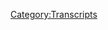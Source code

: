 {{DEFAULTSORT:
    #_TRANSCRIPT_0386:January 8, 2020
}}{{Transcript
    | title         = [[386: January 8, 2020]]
    | caption       = [https://knowledgefight.libsyn.com/knowledge-fight-january-8-2020 Listen to this episode on Libsyn]
    | episodeNumber = [[386: January 8, 2020|386]]
    | length        = 01:58:12
}}

{{MessageBox
    | header     = Warning: Bot Generated Content
    | text       = This transcript was automatically generated by transcription software and likely contains many mistakes and misattributions. Please check the audio for definitive quotes, attribution, and context.
    | image      = N3yvass4myg91.webp
    | imagewidth = 50px
    | id         = warning
}}

{{TranscriptBlock
    | name      = Unknown Speaker
    | timestamp = 00:00:00.000
    | text      = N-n-n-n-n-knowledgefight.
}}

{{TranscriptBlock
    | name      = Unknown Speaker
    | timestamp = 00:00:12.679
    | text      = Damn, Ed, Jordan, I am sweating.
}}

{{TranscriptBlock
    | name      = Unknown Speaker
    | timestamp = 00:00:19.640
    | text      = Knowledgefight.com.
}}

{{TranscriptBlock
    | name      = Unknown Speaker
    | timestamp = 00:00:20.640
    | text      = It's time to pray.
}}

{{TranscriptBlock
    | name      = Unknown Speaker
    | timestamp = 00:00:21.640
    | text      = I have great respect for knowledgefight.
}}

{{TranscriptBlock
    | name      = Unknown Speaker
    | timestamp = 00:00:23.600
    | text      = Knowledgefight.
}}

{{TranscriptBlock
    | name      = Unknown Speaker
    | timestamp = 00:00:24.600
    | text      = I'm sick of them posing as if they're the good guys saying we are the bad guys.
}}

{{TranscriptBlock
    | name      = Unknown Speaker
    | timestamp = 00:00:29.460
    | text      = stories about knowledgefight.com.
}}

{{TranscriptBlock
    | name      = Unknown Speaker
    | timestamp = 00:00:30.519
    | text      = O-o-o-0-0-0-0-0-0-0-0-0-0-0-0-0-0-0-0-o-O
}}

{{TranscriptBlock
    | name      = Unknown Speaker
    | timestamp = 00:00:32.520
    | text      = rod km
}}

{{TranscriptBlock
    | name      = Unknown Speaker
    | timestamp = 00:00:33.320
    | text      = red alert
}}

{{TranscriptBlock
    | name      = Unknown Speaker
    | timestamp = 00:00:34.020
    | text      = need
}}

{{TranscriptBlock
    | name      = Unknown Speaker
    | timestamp = 00:00:34.520
    | text      = need
}}

{{TranscriptBlock
    | name      = Unknown Speaker
    | timestamp = 00:00:35.020
    | text      = money
}}

{{TranscriptBlock
    | name      = Unknown Speaker
    | timestamp = 00:00:35.520
    | text      = anterior
}}

{{TranscriptBlock
    | name      = Unknown Speaker
    | timestamp = 00:00:36.020
    | text      = meteor
}}

{{TranscriptBlock
    | name      = Unknown Speaker
    | timestamp = 00:00:57.020
    | text      = I love you.
}}

{{TranscriptBlock
    | name      = Unknown Speaker
    | timestamp = 00:00:59.020
    | text      = Hey everybody, welcome back to Knowledge Fight.
}}

{{TranscriptBlock
    | name      = Unknown Speaker
    | timestamp = 00:01:01.020
    | text      = I'm Dan. I'm Jordan.
}}

{{TranscriptBlock
    | name      = Unknown Speaker
    | timestamp = 00:01:02.020
    | text      = We're a couple dudes that like to sit around and drink novelty beverages
}}

{{TranscriptBlock
    | name      = Unknown Speaker
    | timestamp = 00:01:04.019
    | text      = and talk a little bit about Alex Jones.
}}

{{TranscriptBlock
    | name      = Unknown Speaker
    | timestamp = 00:01:06.019
    | text      = Indeed we are, Dan.
}}

{{TranscriptBlock
    | name      = Unknown Speaker
    | timestamp = 00:01:08.019
    | text      = Jordan. Dan! Jordan.
}}

{{TranscriptBlock
    | name      = Unknown Speaker
    | timestamp = 00:01:09.019
    | text      = Have you ever been to a live reggae show?
}}

{{TranscriptBlock
    | name      = Unknown Speaker
    | timestamp = 00:01:13.019
    | text      = Reggae.
}}

{{TranscriptBlock
    | name      = Unknown Speaker
    | timestamp = 00:01:14.019
    | text      = Have you ever?
}}

{{TranscriptBlock
    | name      = Unknown Speaker
    | timestamp = 00:01:15.019
    | text      = No. No? Really?
}}

{{TranscriptBlock
    | name      = Unknown Speaker
    | timestamp = 00:01:17.019
    | text      = Never?
}}

{{TranscriptBlock
    | name      = Unknown Speaker
    | timestamp = 00:01:18.019
    | text      = I have to say I don't like reggae at all.
}}

{{TranscriptBlock
    | name      = Unknown Speaker
    | timestamp = 00:01:21.019
    | text      = At all? No.
}}

{{TranscriptBlock
    | name      = Unknown Speaker
    | timestamp = 00:01:22.019
    | text      = No Bob Marley? No.
}}

{{TranscriptBlock
    | name      = Unknown Speaker
    | timestamp = 00:01:23.019
    | text      = No fucking... No.
}}

{{TranscriptBlock
    | name      = Unknown Speaker
    | timestamp = 00:01:25.019
    | text      = No tosh? No nothing?
}}

{{TranscriptBlock
    | name      = Unknown Speaker
    | timestamp = 00:01:27.019
    | text      = Nope.
}}

{{TranscriptBlock
    | name      = Unknown Speaker
    | timestamp = 00:01:28.019
    | text      = I respect that it's good music to some people.
}}

{{TranscriptBlock
    | name      = Unknown Speaker
    | timestamp = 00:01:31.019
    | text      = Some people enjoy it.
}}

{{TranscriptBlock
    | name      = Unknown Speaker
    | timestamp = 00:01:32.019
    | text      = I do not because it is way too relaxed.
}}

{{TranscriptBlock
    | name      = Unknown Speaker
    | timestamp = 00:01:37.019
    | text      = I do not care.
}}

{{TranscriptBlock
    | name      = Unknown Speaker
    | timestamp = 00:01:38.019
    | text      = It's relaxed.
}}

{{TranscriptBlock
    | name      = Unknown Speaker
    | timestamp = 00:01:39.019
    | text      = I do not care for how chill it is.
}}

{{TranscriptBlock
    | name      = Unknown Speaker
    | timestamp = 00:01:41.019
    | text      = You don't like the upbeat? You don't like any of that?
}}

{{TranscriptBlock
    | name      = Unknown Speaker
    | timestamp = 00:01:43.019
    | text      = Something about it makes me really nervous.
}}

{{TranscriptBlock
    | name      = Unknown Speaker
    | timestamp = 00:01:48.019
    | text      = That makes perfect sense.
}}

{{TranscriptBlock
    | name      = Unknown Speaker
    | timestamp = 00:01:49.019
    | text      = Yeah.
}}

{{TranscriptBlock
    | name      = Unknown Speaker
    | timestamp = 00:01:50.019
    | text      = That makes perfect sense.
}}

{{TranscriptBlock
    | name      = Unknown Speaker
    | timestamp = 00:01:51.019
    | text      = I've always had a position that was kind of anti a lot of people I know and people around me.
}}

{{TranscriptBlock
    | name      = Unknown Speaker
    | timestamp = 00:01:57.019
    | text      = Right.
}}

{{TranscriptBlock
    | name      = Unknown Speaker
    | timestamp = 00:01:58.019
    | text      = Just like reggae makes me like just kind of anxious.
}}

{{TranscriptBlock
    | name      = Unknown Speaker
    | timestamp = 00:02:01.019
    | text      = Because of the people or because of the music?
}}

{{TranscriptBlock
    | name      = Unknown Speaker
    | timestamp = 00:02:03.019
    | text      = Because the music is so laid back.
}}

{{TranscriptBlock
    | name      = Unknown Speaker
    | timestamp = 00:02:05.019
    | text      = Right.
}}

{{TranscriptBlock
    | name      = Unknown Speaker
    | timestamp = 00:02:06.019
    | text      = I was like why aren't you worried about something?
}}

{{TranscriptBlock
    | name      = Unknown Speaker
    | timestamp = 00:02:07.019
    | text      = Naturally. Naturally. Of course.
}}

{{TranscriptBlock
    | name      = Unknown Speaker
    | timestamp = 00:02:08.020
    | text      = I hope you're having a good time.
}}

{{TranscriptBlock
    | name      = Unknown Speaker
    | timestamp = 00:02:10.020
    | text      = Yeah. Because I kind of thought that it would be the people around you or...
}}

{{TranscriptBlock
    | name      = Unknown Speaker
    | timestamp = 00:02:13.020
    | text      = I will grant...
}}

{{TranscriptBlock
    | name      = Unknown Speaker
    | timestamp = 00:02:14.020
    | text      = ...many young kids in the...
}}

{{TranscriptBlock
    | name      = Unknown Speaker
    | timestamp = 00:02:16.020
    | text      = Yeah.
}}

{{TranscriptBlock
    | name      = Unknown Speaker
    | timestamp = 00:02:17.020
    | text      = I will grant that a number of the people I knew in college who were way too into reggae
}}

{{TranscriptBlock
    | name      = Unknown Speaker
    | timestamp = 00:02:20.020
    | text      = I also did not trust.
}}

{{TranscriptBlock
    | name      = Unknown Speaker
    | timestamp = 00:02:21.020
    | text      = Right.
}}

{{TranscriptBlock
    | name      = Unknown Speaker
    | timestamp = 00:02:22.020
    | text      = But that was more of a larger personality issue than...
}}

{{TranscriptBlock
    | name      = Unknown Speaker
    | timestamp = 00:02:26.020
    | text      = It's just I can appreciate it.
}}

{{TranscriptBlock
    | name      = Unknown Speaker
    | timestamp = 00:02:31.020
    | text      = I'm not impugning it as an art form or as a style of music.
}}

{{TranscriptBlock
    | name      = Unknown Speaker
    | timestamp = 00:02:34.020
    | text      = Of course.
}}

{{TranscriptBlock
    | name      = Unknown Speaker
    | timestamp = 00:02:35.020
    | text      = But for the way my head processes things, it's just too chill, man.
}}

{{TranscriptBlock
    | name      = Unknown Speaker
    | timestamp = 00:02:39.020
    | text      = It could not make more sense that the chiller the music, the more anxious it makes you.
}}

{{TranscriptBlock
    | name      = Unknown Speaker
    | timestamp = 00:02:44.020
    | text      = Yeah.
}}

{{TranscriptBlock
    | name      = Unknown Speaker
    | timestamp = 00:02:45.020
    | text      = That is a perfect encapsulation of why we all love you, James.
}}

{{TranscriptBlock
    | name      = Unknown Speaker
    | timestamp = 00:02:48.020
    | text      = Shouldn't you be worried about something, Bob Marley?
}}

{{TranscriptBlock
    | name      = Unknown Speaker
    | timestamp = 00:02:50.020
    | text      = Damn it, Bob!
}}

{{TranscriptBlock
    | name      = Unknown Speaker
    | timestamp = 00:02:51.020
    | text      = Everything...
}}

{{TranscriptBlock
    | name      = Unknown Speaker
    | timestamp = 00:02:52.020
    | text      = Do you know what's coming?
}}

{{TranscriptBlock
    | name      = Unknown Speaker
    | timestamp = 00:02:53.020
    | text      = ...is going to be all right.
}}

{{TranscriptBlock
    | name      = Unknown Speaker
    | timestamp = 00:02:54.020
    | text      = No, it's not.
}}

{{TranscriptBlock
    | name      = Unknown Speaker
    | timestamp = 00:02:58.020
    | text      = No, it is not.
}}

{{TranscriptBlock
    | name      = Unknown Speaker
    | timestamp = 00:02:59.020
    | text      = Yeah.
}}

{{TranscriptBlock
    | name      = Unknown Speaker
    | timestamp = 00:03:00.020
    | text      = Sorry, Bob.
}}

{{TranscriptBlock
    | name      = Unknown Speaker
    | timestamp = 00:03:01.020
    | text      = So this podcast where I do not process reggae well, but I do know a lot about Alex Jones.
}}

{{TranscriptBlock
    | name      = Unknown Speaker
    | timestamp = 00:03:06.020
    | text      = And I don't know much about either.
}}

{{TranscriptBlock
    | name      = Unknown Speaker
    | timestamp = 00:03:08.020
    | text      = So Jordan, today we are doing a special episode Friday.
}}

{{TranscriptBlock
    | name      = Unknown Speaker
    | timestamp = 00:03:11.020
    | text      = Absolutely.
}}

{{TranscriptBlock
    | name      = Unknown Speaker
    | timestamp = 00:03:12.020
    | text      = It seemed required because of the events going on in the world.
}}

{{TranscriptBlock
    | name      = Unknown Speaker
    | timestamp = 00:03:17.020
    | text      = We had, you know, there was the killing of Qasem Soleimani.
}}

{{TranscriptBlock
    | name      = Unknown Speaker
    | timestamp = 00:03:22.020
    | text      = Yes.
}}

{{TranscriptBlock
    | name      = Unknown Speaker
    | timestamp = 00:03:23.020
    | text      = And then on Tuesday night on the 7th of January, Iran shot some missiles at targets in Iraq.
}}

{{TranscriptBlock
    | name      = Unknown Speaker
    | timestamp = 00:03:30.020
    | text      = Sure.
}}

{{TranscriptBlock
    | name      = Unknown Speaker
    | timestamp = 00:03:31.020
    | text      = And the world was in a pretty tense situation.
}}

{{TranscriptBlock
    | name      = Unknown Speaker
    | timestamp = 00:03:34.020
    | text      = But not knowing exactly what was going to happen, was Trump going to retaliate?
}}

{{TranscriptBlock
    | name      = Unknown Speaker
    | timestamp = 00:03:38.020
    | text      = Kill us all!
}}

{{TranscriptBlock
    | name      = Unknown Speaker
    | timestamp = 00:03:39.020
    | text      = Yeah.
}}

{{TranscriptBlock
    | name      = Unknown Speaker
    | timestamp = 00:03:40.020
    | text      = And so I wanted to check back in because I thought it would be pretty important to cover
}}

{{TranscriptBlock
    | name      = Unknown Speaker
    | timestamp = 00:03:46.020
    | text      = the January 8th episode where Alex is responding to the night prior's rockets, the missiles.
}}

{{TranscriptBlock
    | name      = Unknown Speaker
    | timestamp = 00:03:53.020
    | text      = Responding to the response.
}}

{{TranscriptBlock
    | name      = Unknown Speaker
    | timestamp = 00:03:54.020
    | text      = Yeah, yeah.
}}

{{TranscriptBlock
    | name      = Unknown Speaker
    | timestamp = 00:03:55.020
    | text      = But I knew that by Monday probably something else was going to happen.
}}

{{TranscriptBlock
    | name      = Unknown Speaker
    | timestamp = 00:03:58.020
    | text      = Of course.
}}

{{TranscriptBlock
    | name      = Unknown Speaker
    | timestamp = 00:03:59.020
    | text      = And this is going to be sort of filtered and processed out of the news.
}}

{{TranscriptBlock
    | name      = Unknown Speaker
    | timestamp = 00:04:02.020
    | text      = So I felt like exactly the reason we leave these Fridays open in this way, this is exactly
}}

{{TranscriptBlock
    | name      = Unknown Speaker
    | timestamp = 00:04:07.020
    | text      = what it's for.
}}

{{TranscriptBlock
    | name      = Unknown Speaker
    | timestamp = 00:04:08.020
    | text      = Yeah, yeah.
}}

{{TranscriptBlock
    | name      = Unknown Speaker
    | timestamp = 00:04:09.020
    | text      = So today we got a little special Friday episode for you.
}}

{{TranscriptBlock
    | name      = Unknown Speaker
    | timestamp = 00:04:12.020
    | text      = And before we get out of business on this, I'm going to take a little moment to say thank
}}

{{TranscriptBlock
    | name      = Unknown Speaker
    | timestamp = 00:04:16.019
    | text      = you to the folks who make episodes like this possible.
}}

{{TranscriptBlock
    | name      = Unknown Speaker
    | timestamp = 00:04:19.019
    | text      = Weird.
}}

{{TranscriptBlock
    | name      = Unknown Speaker
    | timestamp = 00:04:20.019
    | text      = All right, here we go, 2020.
}}

{{TranscriptBlock
    | name      = Unknown Speaker
    | timestamp = 00:04:24.019
    | text      = And also because this is a special episode that we're putting out off schedule, we're
}}

{{TranscriptBlock
    | name      = Unknown Speaker
    | timestamp = 00:04:28.019
    | text      = kind of on our day off.
}}

{{TranscriptBlock
    | name      = Unknown Speaker
    | timestamp = 00:04:29.019
    | text      = Yeah, yeah.
}}

{{TranscriptBlock
    | name      = Unknown Speaker
    | timestamp = 00:04:30.019
    | text      = Basically.
}}

{{TranscriptBlock
    | name      = Unknown Speaker
    | timestamp = 00:04:31.019
    | text      = In many ways.
}}

{{TranscriptBlock
    | name      = Unknown Speaker
    | timestamp = 00:04:32.019
    | text      = We're going to be doing some additional shout outs at the end of the episode to try and
}}

{{TranscriptBlock
    | name      = Unknown Speaker
    | timestamp = 00:04:35.019
    | text      = help us get a little bit closer to current.
}}

{{TranscriptBlock
    | name      = Unknown Speaker
    | timestamp = 00:04:37.019
    | text      = Absolutely.
}}

{{TranscriptBlock
    | name      = Unknown Speaker
    | timestamp = 00:04:38.019
    | text      = That sounds great.
}}

{{TranscriptBlock
    | name      = Unknown Speaker
    | timestamp = 00:04:39.019
    | text      = So stick around for that if you care to.
}}

{{TranscriptBlock
    | name      = Unknown Speaker
    | timestamp = 00:04:41.019
    | text      = I do, please do.
}}

{{TranscriptBlock
    | name      = Unknown Speaker
    | timestamp = 00:04:42.019
    | text      = First, Jordan, today, though, I'd say thank you to Richard.
}}

{{TranscriptBlock
    | name      = Unknown Speaker
    | timestamp = 00:04:44.500
    | text      = Thank you so much.
}}

{{TranscriptBlock
    | name      = Unknown Speaker
    | timestamp = 00:04:45.500
    | text      = You are now policy wonk.
}}

{{TranscriptBlock
    | name      = Unknown Speaker
    | timestamp = 00:04:46.500
    | text      = I'm a policy wonk.
}}

{{TranscriptBlock
    | name      = Unknown Speaker
    | timestamp = 00:04:47.500
    | text      = Are we?
}}

{{TranscriptBlock
    | name      = Unknown Speaker
    | timestamp = 00:04:48.500
    | text      = Hey, thank you, Richard.
}}

{{TranscriptBlock
    | name      = Unknown Speaker
    | timestamp = 00:04:49.500
    | text      = Richie!
}}

{{TranscriptBlock
    | name      = Unknown Speaker
    | timestamp = 00:04:50.500
    | text      = Hey, come on now.
}}

{{TranscriptBlock
    | name      = Unknown Speaker
    | timestamp = 00:04:51.500
    | text      = Next Paul, thank you so much.
}}

{{TranscriptBlock
    | name      = Unknown Speaker
    | timestamp = 00:04:52.500
    | text      = You are now policy wonk.
}}

{{TranscriptBlock
    | name      = Unknown Speaker
    | timestamp = 00:04:53.500
    | text      = I'm a policy wonk.
}}

{{TranscriptBlock
    | name      = Unknown Speaker
    | timestamp = 00:04:54.500
    | text      = Thanks Paul.
}}

{{TranscriptBlock
    | name      = Unknown Speaker
    | timestamp = 00:04:55.500
    | text      = Next, Amy.
}}

{{TranscriptBlock
    | name      = Unknown Speaker
    | timestamp = 00:04:56.500
    | text      = Thank you so much.
}}

{{TranscriptBlock
    | name      = Unknown Speaker
    | timestamp = 00:04:57.500
    | text      = You are now a policy wonk.
}}

{{TranscriptBlock
    | name      = Unknown Speaker
    | timestamp = 00:04:58.500
    | text      = I'm a policy wonk.
}}

{{TranscriptBlock
    | name      = Unknown Speaker
    | timestamp = 00:04:59.500
    | text      = Thank you, Amy.
}}

{{TranscriptBlock
    | name      = Unknown Speaker
    | timestamp = 00:05:00.500
    | text      = Thank you, Amy.
}}

{{TranscriptBlock
    | name      = Unknown Speaker
    | timestamp = 00:05:01.500
    | text      = Next, Mason.
}}

{{TranscriptBlock
    | name      = Unknown Speaker
    | timestamp = 00:05:02.500
    | text      = Thank you so much.
}}

{{TranscriptBlock
    | name      = Unknown Speaker
    | timestamp = 00:05:03.500
    | text      = You are now a policy wonk.
}}

{{TranscriptBlock
    | name      = Unknown Speaker
    | timestamp = 00:05:04.500
    | text      = I'm a policy wonk.
}}

{{TranscriptBlock
    | name      = Unknown Speaker
    | timestamp = 00:05:05.500
    | text      = Thanks Mason.
}}

{{TranscriptBlock
    | name      = Unknown Speaker
    | timestamp = 00:05:06.500
    | text      = Next, Michael, thank you so much.
}}

{{TranscriptBlock
    | name      = Unknown Speaker
    | timestamp = 00:05:07.500
    | text      = You are now a policy wonk.
}}

{{TranscriptBlock
    | name      = Unknown Speaker
    | timestamp = 00:05:08.500
    | text      = I'm a policy wonk.
}}

{{TranscriptBlock
    | name      = Unknown Speaker
    | timestamp = 00:05:09.500
    | text      = Jay Geist, I think very close to Jay Giles, who had a band who was obsessed with the center
}}

{{TranscriptBlock
    | name      = Unknown Speaker
    | timestamp = 00:05:14.980
    | text      = for sure. Anyway, Jay Geist, thank you so much. You are now policy wonk. I'm a policy
}}

{{TranscriptBlock
    | name      = Unknown Speaker
    | timestamp = 00:05:19.240
    | text      = wonk.
}}

{{TranscriptBlock
    | name      = Unknown Speaker
    | timestamp = 00:05:20.240
    | text      = Thank you guys. Nope. Do not come at me with reggae is evil to me. And then finally I'd
}}

{{TranscriptBlock
    | name      = Unknown Speaker
    | timestamp = 00:05:30.819
    | text      = like to say thank you to a couple of people who donated on elevated levels. We appreciate
}}

{{TranscriptBlock
    | name      = Unknown Speaker
    | timestamp = 00:05:34.579
    | text      = that very much. So Sean and you are now a policy wonk, Sean and Rata clue. Thank you
}}

{{TranscriptBlock
    | name      = Unknown Speaker
    | timestamp = 00:05:41.060
    | text      = so much. Yes. Yes. You're Sean. You're a technocrat. Thank you so much. And Rata clue. Thank you
}}

{{TranscriptBlock
    | name      = Unknown Speaker
    | timestamp = 00:05:47.139
    | text      = so much. You are now a technocrat. I'm a policy wonk. Crikey mate. That's fantastic. Have
}}

{{TranscriptBlock
    | name      = Unknown Speaker
    | timestamp = 00:05:52.339
    | text      = yourself a brew. How's your 401k doing, bro? All right, we got to go full tilt boogie on
}}

{{TranscriptBlock
    | name      = Unknown Speaker
    | timestamp = 00:05:56.660
    | text      = this Watson. All right, let's just get down to business. We ain't making that money off
}}

{{TranscriptBlock
    | name      = Unknown Speaker
    | timestamp = 00:06:00.139
    | text      = that heroin. Why are you pimped so good? My neck is freakishly large. I declare info war
}}

{{TranscriptBlock
    | name      = Unknown Speaker
    | timestamp = 00:06:06.680
    | text      = on you.
}}

{{TranscriptBlock
    | name      = Unknown Speaker
    | timestamp = 00:06:07.680
    | text      = Thank you so much, Sean. And thank you so much. Rata clue. Yes. Thank you very much
}}

{{TranscriptBlock
    | name      = Unknown Speaker
    | timestamp = 00:06:11.319
    | text      = to the both of you. If you're out there listening, you're thinking, Hey, I enjoy the show. I
}}

{{TranscriptBlock
    | name      = Unknown Speaker
    | timestamp = 00:06:14.300
    | text      = would like to support with these jets. Do you can do that by going to our website, knowledge
}}

{{TranscriptBlock
    | name      = Unknown Speaker
    | timestamp = 00:06:17.100
    | text      = fight.com, clicking the button says support the show. We would appreciate it. It'd be
}}

{{TranscriptBlock
    | name      = Unknown Speaker
    | timestamp = 00:06:20.019
    | text      = very helpful. So Jordan, um, I did not know what exactly I was going to encounter looking
}}

{{TranscriptBlock
    | name      = Unknown Speaker
    | timestamp = 00:06:25.980
    | text      = in on the eighth. Uh, Alex's coverage has been all over the place. Sure. It's been very
}}

{{TranscriptBlock
    | name      = Unknown Speaker
    | timestamp = 00:06:33.420
    | text      = bizarre. It's sort of Holocaust denial aside that certainly Steve Pachannik came in through
}}

{{TranscriptBlock
    | name      = Unknown Speaker
    | timestamp = 00:06:39.899
    | text      = some bombs. Absolutely. Um, he had Alex being like, this is a bold move. Um, and then waffling
}}

{{TranscriptBlock
    | name      = Unknown Speaker
    | timestamp = 00:06:48.459
    | text      = around a little bit on the seventh. He was trying to blame Mike Pompeo for sure. Of course.
}}

{{TranscriptBlock
    | name      = Unknown Speaker
    | timestamp = 00:06:52.860
    | text      = Yeah. And so I didn't know what his angle was going to be after retire Iran had retaliated.
}}

{{TranscriptBlock
    | name      = Unknown Speaker
    | timestamp = 00:06:59.339
    | text      = It's a bold move. I assume that would have to be the response. Sure. So on the eighth,
}}

{{TranscriptBlock
    | name      = Unknown Speaker
    | timestamp = 00:07:04.459
    | text      = Alex is on air right after Trump gave his speech, uh, in his sort of, uh, rambling slurring.
}}

{{TranscriptBlock
    | name      = Unknown Speaker
    | timestamp = 00:07:12.939
    | text      = Some have described it that way. Dangerously, uh, uninformed way. Um, yeah. So Alex, uh,
}}

{{TranscriptBlock
    | name      = Unknown Speaker
    | timestamp = 00:07:19.540
    | text      = passes, uh, this speech at the beginning of the show, right at the opening, the president
}}

{{TranscriptBlock
    | name      = Unknown Speaker
    | timestamp = 00:07:24.259
    | text      = just about five minutes ago, completed a lengthy speech that went about 45 minutes where he
}}

{{TranscriptBlock
    | name      = Unknown Speaker
    | timestamp = 00:07:32.759
    | text      = attempted to deescalate the situation with Iran. He'll be playing a large excerpts of
}}

{{TranscriptBlock
    | name      = Unknown Speaker
    | timestamp = 00:07:41.459
    | text      = that speech today. So Alex thinks it was a 40 minute speech. It wasn't, how long was
}}

{{TranscriptBlock
    | name      = Unknown Speaker
    | timestamp = 00:07:47.259
    | text      = it? It was like 10 minutes or like 10 minutes. Trump was late. Okay. There was a, it was
}}

{{TranscriptBlock
    | name      = Unknown Speaker
    | timestamp = 00:07:53.660
    | text      = a delay of some sort. Alex doesn't know anything about the situation. He just thinks it was
}}

{{TranscriptBlock
    | name      = Unknown Speaker
    | timestamp = 00:07:58.500
    | text      = a super long speech. So it's good to know he prepares. Sure, sure, sure, sure. He gets
}}

{{TranscriptBlock
    | name      = Unknown Speaker
    | timestamp = 00:08:03.060
    | text      = on air at all. That's, that's just a good indication of how much he gives a fuck about
}}

{{TranscriptBlock
    | name      = Unknown Speaker
    | timestamp = 00:08:08.139
    | text      = what's going on. Now, admittedly in the past four years I have heard Trump speak for the
}}

{{TranscriptBlock
    | name      = Unknown Speaker
    | timestamp = 00:08:13.740
    | text      = longest concurrent length of time was two and a half minutes and that felt like 45 so
}}

{{TranscriptBlock
    | name      = Unknown Speaker
    | timestamp = 00:08:19.139
    | text      = I will give him that. Sure. It does. Time dilates. It breaks down. Um, it's okay for
}}

{{TranscriptBlock
    | name      = Unknown Speaker
    | timestamp = 00:08:25.660
    | text      = you to not listen to that much of Trump because you're not a guy with an audience who screams
}}

{{TranscriptBlock
    | name      = Unknown Speaker
    | timestamp = 00:08:31.139
    | text      = about how great Trump is and how everybody should be on board with him and he's bringing
}}

{{TranscriptBlock
    | name      = Unknown Speaker
    | timestamp = 00:08:34.059
    | text      = back America and all this. That's true. Alex has kind of an obligation to listen to him
}}

{{TranscriptBlock
    | name      = Unknown Speaker
    | timestamp = 00:08:39.220
    | text      = and sort of know what he's actually saying. Sure. He's cheerleading the guy. Fair. Um,
}}

{{TranscriptBlock
    | name      = Unknown Speaker
    | timestamp = 00:08:45.740
    | text      = but Oh well. Um, so, uh, Alex talking about this speech, he brings up something that Trump
}}

{{TranscriptBlock
    | name      = Unknown Speaker
    | timestamp = 00:08:52.019
    | text      = says in the speech that Alex, I don't think should be in favor of, um, but he does seem
}}

{{TranscriptBlock
    | name      = Unknown Speaker
    | timestamp = 00:08:57.559
    | text      = to be, and I think it's a little bit weird. And Trump called for NATO said, Hey, you,
}}

{{TranscriptBlock
    | name      = Unknown Speaker
    | timestamp = 00:09:02.480
    | text      = you get a lot of money. You're in Europe. You're a lot closer to this problem. You need
}}

{{TranscriptBlock
    | name      = Unknown Speaker
    | timestamp = 00:09:08.480
    | text      = to come in and you need to pay for it and you need to stabilize the Strait of Hormosh
}}

{{TranscriptBlock
    | name      = Unknown Speaker
    | timestamp = 00:09:13.779
    | text      = and we shouldn't be there paying for it. We're energy independent in the United States. So
}}

{{TranscriptBlock
    | name      = Unknown Speaker
    | timestamp = 00:09:19.879
    | text      = Alex is saying that it's a good thing for Trump to call for NATO to take care of the
}}

{{TranscriptBlock
    | name      = Unknown Speaker
    | timestamp = 00:09:24.220
    | text      = situation. I thought we wanted to get rid of NATO. I thought he did too. I, I, he should
}}

{{TranscriptBlock
    | name      = Unknown Speaker
    | timestamp = 00:09:28.100
    | text      = be staunchly opposed to international bodies resolving these sorts of conflict. Yeah. Yeah.
}}

{{TranscriptBlock
    | name      = Unknown Speaker
    | timestamp = 00:09:32.580
    | text      = Yeah. To make most sense. By what authority should he believe that NATO is the right to
}}

{{TranscriptBlock
    | name      = Unknown Speaker
    | timestamp = 00:09:36.840
    | text      = intercede at all? Well, the international community has a responsibility towards each
}}

{{TranscriptBlock
    | name      = Unknown Speaker
    | timestamp = 00:09:41.899
    | text      = and every one of us in order. Oh wait, no, he doesn't believe that. No, he doesn't. No,
}}

{{TranscriptBlock
    | name      = Unknown Speaker
    | timestamp = 00:09:46.139
    | text      = he's kind of against that. These are sovereign countries. He should be completely opposed
}}

{{TranscriptBlock
    | name      = Unknown Speaker
    | timestamp = 00:09:49.980
    | text      = to the unelected international board of globalists coming in and meddling. But now because it's
}}

{{TranscriptBlock
    | name      = Unknown Speaker
    | timestamp = 00:09:54.419
    | text      = somehow extricates Trump from some nonsense, he's a, he's all in favor of it. Doesn't the
}}

{{TranscriptBlock
    | name      = Unknown Speaker
    | timestamp = 00:10:00.019
    | text      = Bilderberg group and the CFR and all of those people control the United Nations with all
}}

{{TranscriptBlock
    | name      = Unknown Speaker
    | timestamp = 00:10:06.580
    | text      = of that shit. Yeah. So he's saying the Bilderberg group should take over Iran. I guess that's
}}

{{TranscriptBlock
    | name      = Unknown Speaker
    | timestamp = 00:10:11.860
    | text      = what he's saying. Trump did call for NATO to get quote much more involved in the Middle
}}

{{TranscriptBlock
    | name      = Unknown Speaker
    | timestamp = 00:10:16.179
    | text      = East process. His angle is pretty much exactly the same as Alex's. Like we're only interested
}}

{{TranscriptBlock
    | name      = Unknown Speaker
    | timestamp = 00:10:21.360
    | text      = in the Middle East because of energy related concerns and we don't really care too much
}}

{{TranscriptBlock
    | name      = Unknown Speaker
    | timestamp = 00:10:25.320
    | text      = now that we're supposedly energy independent and that's some sick shit that gives a glimpse
}}

{{TranscriptBlock
    | name      = Unknown Speaker
    | timestamp = 00:10:29.779
    | text      = into how these people think. That's saying the quiet part loud a little bit. W couldn't
}}

{{TranscriptBlock
    | name      = Unknown Speaker
    | timestamp = 00:10:34.039
    | text      = even get away with being that obvious. It's absolutely not a surprise to learn that this
}}

{{TranscriptBlock
    | name      = Unknown Speaker
    | timestamp = 00:10:39.220
    | text      = is the position Trump has taken, but Alex should probably think a little more about
}}

{{TranscriptBlock
    | name      = Unknown Speaker
    | timestamp = 00:10:42.460
    | text      = the optics here. He made a large part of his career by screaming about how Bush and his
}}

{{TranscriptBlock
    | name      = Unknown Speaker
    | timestamp = 00:10:46.759
    | text      = cronies were evil to carry out these wars in the Middle East for oil. Now he's totally
}}

{{TranscriptBlock
    | name      = Unknown Speaker
    | timestamp = 00:10:50.860
    | text      = fine with Trump basically saying, now that we don't need your oil, we don't really care
}}

{{TranscriptBlock
    | name      = Unknown Speaker
    | timestamp = 00:10:54.299
    | text      = what happens to you. I kind of see a whole lot of face saving going on here and it's
}}

{{TranscriptBlock
    | name      = Unknown Speaker
    | timestamp = 00:10:58.899
    | text      = all pretty thin and full of shit, but honestly it's probably the best thing to do.
}}

{{TranscriptBlock
    | name      = Unknown Speaker
    | timestamp = 00:11:04.019
    | text      = Like in terms of Trump and Alex, I mean compared to the alternative or of the two of them like
}}

{{TranscriptBlock
    | name      = Unknown Speaker
    | timestamp = 00:11:10.759
    | text      = rattling sabers or God forbid Trump militarily responding, I kind of prefer the idea of them
}}

{{TranscriptBlock
    | name      = Unknown Speaker
    | timestamp = 00:11:16.320
    | text      = just talking dumb shit. Like it might be the least damaging of the options that people
}}

{{TranscriptBlock
    | name      = Unknown Speaker
    | timestamp = 00:11:22.460
    | text      = like them are capable of. Right, right, right, right. They're, they're kind of acting right
}}

{{TranscriptBlock
    | name      = Unknown Speaker
    | timestamp = 00:11:27.200
    | text      = now. Like the guy who, uh, is, is like really grabbing his friends going like, hold me back,
}}

{{TranscriptBlock
    | name      = Unknown Speaker
    | timestamp = 00:11:34.139
    | text      = hold me back. And they're not, they're like, you are fucking crazy man, but they don't
}}

{{TranscriptBlock
    | name      = Unknown Speaker
    | timestamp = 00:11:39.220
    | text      = want to do anything. Yeah, it does. It, whatever it is, it feels thin and black. Yeah. So Alex
}}

{{TranscriptBlock
    | name      = Unknown Speaker
    | timestamp = 00:11:45.539
    | text      = likes what he perceives to be a joke that Trump made. And I don't know if Trump did
}}

{{TranscriptBlock
    | name      = Unknown Speaker
    | timestamp = 00:11:50.960
    | text      = make this joke. Trump, let's make a deal. Our missiles are bigger than yours. He actually
}}

{{TranscriptBlock
    | name      = Unknown Speaker
    | timestamp = 00:11:55.539
    | text      = said that, but Trump knows how to dumb it down. I mean, he's really, he's really smart
}}

{{TranscriptBlock
    | name      = Unknown Speaker
    | timestamp = 00:12:02.039
    | text      = behind the scenes.
}}

{{TranscriptBlock
    | name      = Unknown Speaker
    | timestamp = 00:12:03.039
    | text      = This was bigger than yours. It's like in a space ball. He goes, my Schwartz is bigger
}}

{{TranscriptBlock
    | name      = Unknown Speaker
    | timestamp = 00:12:08.480
    | text      = than your sports. I'm pretty sure that this is exactly the same sort of shit Trump was
}}

{{TranscriptBlock
    | name      = Unknown Speaker
    | timestamp = 00:12:13.500
    | text      = doing with Kim Jong Un and we see how fruitful that was. I don't know what to think here.
}}

{{TranscriptBlock
    | name      = Unknown Speaker
    | timestamp = 00:12:18.740
    | text      = Like in the case of a very tense world situation, Alex seems thrilled that the president of
}}

{{TranscriptBlock
    | name      = Unknown Speaker
    | timestamp = 00:12:23.100
    | text      = his country is making dick jokes. It's baffling that his analysis is taken serious by anyone.
}}

{{TranscriptBlock
    | name      = Unknown Speaker
    | timestamp = 00:12:28.340
    | text      = Isn't that why we're all in the situation that we're in? I guess so. Cause everybody
}}

{{TranscriptBlock
    | name      = Unknown Speaker
    | timestamp = 00:12:32.700
    | text      = wanted a president who made dick jokes. Made some dick jokes. I got a big old dog. I mean,
}}

{{TranscriptBlock
    | name      = Unknown Speaker
    | timestamp = 00:12:37.299
    | text      = could it get more fiddling as the world burns? Just, just make a dick joke while the world
}}

{{TranscriptBlock
    | name      = Unknown Speaker
    | timestamp = 00:12:44.100
    | text      = burns. That's my job, dammit. Yeah. I read Trump's speech and I don't think he was making
}}

{{TranscriptBlock
    | name      = Unknown Speaker
    | timestamp = 00:12:50.340
    | text      = a dick joke. He was being serious. I think he was just saying we have better missiles
}}

{{TranscriptBlock
    | name      = Unknown Speaker
    | timestamp = 00:12:54.019
    | text      = than Iran. I really don't think there was a joke. I think it was more of a threat than
}}

{{TranscriptBlock
    | name      = Unknown Speaker
    | timestamp = 00:12:57.600
    | text      = anything else. Also, Trump announced quote, punishing economic sanctions that he was going
}}

{{TranscriptBlock
    | name      = Unknown Speaker
    | timestamp = 00:13:03.240
    | text      = to put in place. In addition to the sanctions that are already there, this will largely
}}

{{TranscriptBlock
    | name      = Unknown Speaker
    | timestamp = 00:13:07.700
    | text      = hurt the Iranian people. And Alex knows that. I know that he knows that because he's yelled
}}

{{TranscriptBlock
    | name      = Unknown Speaker
    | timestamp = 00:13:11.960
    | text      = about sanctions, killing Iraqis many, many times in the past when doing so has helped
}}

{{TranscriptBlock
    | name      = Unknown Speaker
    | timestamp = 00:13:16.440
    | text      = him attack Madeleine Albright. Alex knows damn well what Trump is doing is engaging
}}

{{TranscriptBlock
    | name      = Unknown Speaker
    | timestamp = 00:13:20.659
    | text      = in economic warfare that will tend to hurt and kill civilians in Iran, but he doesn't
}}

{{TranscriptBlock
    | name      = Unknown Speaker
    | timestamp = 00:13:24.779
    | text      = care. He'd rather focus on an imaginary dick joke. I, I am really fucked up by that. It's
}}

{{TranscriptBlock
    | name      = Unknown Speaker
    | timestamp = 00:13:32.659
    | text      = an economic sanctions thing just because of the way that the world works and I'm not some
}}

{{TranscriptBlock
    | name      = Unknown Speaker
    | timestamp = 00:13:37.980
    | text      = sort of expert and I don't know, but it seems really obviously fucked up to me that everybody
}}

{{TranscriptBlock
    | name      = Unknown Speaker
    | timestamp = 00:13:45.059
    | text      = goes apeshit if we, if Trump murders a guy, but everybody's like, well, it's the safe
}}

{{TranscriptBlock
    | name      = Unknown Speaker
    | timestamp = 00:13:51.820
    | text      = option if he imposes economic sanctions that are going to murder regular people. Like it
}}

{{TranscriptBlock
    | name      = Unknown Speaker
    | timestamp = 00:13:56.740
    | text      = fucks me up that that's the case. Like the guy's fighting. There's that distance that
}}

{{TranscriptBlock
    | name      = Unknown Speaker
    | timestamp = 00:14:01.220
    | text      = people can take. It was like the idea of the sanctions is to punish the people in power
}}

{{TranscriptBlock
    | name      = Unknown Speaker
    | timestamp = 00:14:05.659
    | text      = and if it did work that way, then maybe there'd be a stronger argument for it, but it doesn't
}}

{{TranscriptBlock
    | name      = Unknown Speaker
    | timestamp = 00:14:10.980
    | text      = seem like that's the way it works in practice. Yeah. So I think all Alex has done is read
}}

{{TranscriptBlock
    | name      = Unknown Speaker
    | timestamp = 00:14:16.419
    | text      = a drudge headline about the speech because he, that's the only thing you can really cite.
}}

{{TranscriptBlock
    | name      = Unknown Speaker
    | timestamp = 00:14:22.299
    | text      = Well, I'd say drudge report.com is the best up to the minute global newspaper that's headlines
}}

{{TranscriptBlock
    | name      = Unknown Speaker
    | timestamp = 00:14:31.659
    | text      = accurately represent what Trump's speech was about 12 minutes long, but the buildup was
}}

{{TranscriptBlock
    | name      = Unknown Speaker
    | timestamp = 00:14:36.700
    | text      = 45 minutes of them with a live feed of the white house lectern or the way to save a buddy
}}

{{TranscriptBlock
    | name      = Unknown Speaker
    | timestamp = 00:14:43.500
    | text      = winner white house show. So in that clip, Alex reveals he has no idea how long Trump's
}}

{{TranscriptBlock
    | name      = Unknown Speaker
    | timestamp = 00:14:48.980
    | text      = speech was at the top of the show. He said it was a 40 minute speech and now he realizes
}}

{{TranscriptBlock
    | name      = Unknown Speaker
    | timestamp = 00:14:52.539
    | text      = it was much shorter.
}}

{{TranscriptBlock
    | name      = Unknown Speaker
    | timestamp = 00:14:53.539
    | text      = So he tries to save things by saying there was a half hour static shot of the podium,
}}

{{TranscriptBlock
    | name      = Unknown Speaker
    | timestamp = 00:14:57.139
    | text      = which Alex was thrown off by, I guess. Is he implying that he watched the podium for
}}

{{TranscriptBlock
    | name      = Unknown Speaker
    | timestamp = 00:15:02.100
    | text      = 30 minutes and considered it a part of the speech? Absolutely. There's just a clear indication
}}

{{TranscriptBlock
    | name      = Unknown Speaker
    | timestamp = 00:15:06.179
    | text      = that he'd just seen these headlines on drudge before he got on air and was making things
}}

{{TranscriptBlock
    | name      = Unknown Speaker
    | timestamp = 00:15:09.980
    | text      = up. Also, even though Alex is making a correction here, he's also making a new error. He's saying
}}

{{TranscriptBlock
    | name      = Unknown Speaker
    | timestamp = 00:15:16.240
    | text      = that Trump was speaking from the winter white house, which is Mar-a-Lago, but Trump was
}}

{{TranscriptBlock
    | name      = Unknown Speaker
    | timestamp = 00:15:20.220
    | text      = at the white house. Alex should be ashamed of himself calling one of Trump's properties,
}}

{{TranscriptBlock
    | name      = Unknown Speaker
    | timestamp = 00:15:25.340
    | text      = the winter white house. What would Thomas Jefferson think about something like that?
}}

{{TranscriptBlock
    | name      = Unknown Speaker
    | timestamp = 00:15:29.460
    | text      = What would they write in the federalist papers about an aristocrat ascending to the presidency
}}

{{TranscriptBlock
    | name      = Unknown Speaker
    | timestamp = 00:15:33.659
    | text      = and branding one of his properties as being equivalent to the seat of the US government?
}}

{{TranscriptBlock
    | name      = Unknown Speaker
    | timestamp = 00:15:38.059
    | text      = I'd suspect they would not be too into it and I would love to make up a quote, but I
}}

{{TranscriptBlock
    | name      = Unknown Speaker
    | timestamp = 00:15:42.620
    | text      = don't have it in me. Dan, Dan, Dan, come on. Everybody knows that when they were writing
}}

{{TranscriptBlock
    | name      = Unknown Speaker
    | timestamp = 00:15:47.279
    | text      = those papers and then the constitution and all that stuff, they were really just saying,
}}

{{TranscriptBlock
    | name      = Unknown Speaker
    | timestamp = 00:15:52.419
    | text      = nope, I got it. They fucking hate Trump. All of them, except for like Madison. He was weirdly
}}

{{TranscriptBlock
    | name      = Unknown Speaker
    | timestamp = 00:15:58.559
    | text      = into that shit. Adams, John Adams was weirdly into them. They were all about fucking monarchists.
}}

{{TranscriptBlock
    | name      = Unknown Speaker
    | timestamp = 00:16:06.659
    | text      = Some of those guys were fucked up. There were some crypto monarchists. But Jefferson would
}}

{{TranscriptBlock
    | name      = Unknown Speaker
    | timestamp = 00:16:11.700
    | text      = have been very against it. I assume that anybody who you've never heard of before, who gets
}}

{{TranscriptBlock
    | name      = Unknown Speaker
    | timestamp = 00:16:17.659
    | text      = cited by oath keepers like Tench Cox, I bet he would be into it. I bet those are the ones,
}}

{{TranscriptBlock
    | name      = Unknown Speaker
    | timestamp = 00:16:24.620
    | text      = the weirdos from the revolutionary war. Those guys. Oh boy. Yeah. So this has all been kind
}}

{{TranscriptBlock
    | name      = Unknown Speaker
    | timestamp = 00:16:29.580
    | text      = of prelude. This is all Alex responding to Trump's speech and it's kind of an attempt
}}

{{TranscriptBlock
    | name      = Unknown Speaker
    | timestamp = 00:16:34.700
    | text      = to talk about news stuff, but it's not really what's important about this episode is as
}}

{{TranscriptBlock
    | name      = Unknown Speaker
    | timestamp = 00:16:40.159
    | text      = Alex gets into the second segment of his show, he launches into a profoundly Islamophobic
}}

{{TranscriptBlock
    | name      = Unknown Speaker
    | timestamp = 00:16:46.799
    | text      = rant for no reason. He dives into outright hatred that spirals out of control and will
}}

{{TranscriptBlock
    | name      = Unknown Speaker
    | timestamp = 00:16:56.899
    | text      = come back up later in the episode naturally and leads me down a bit of a road magma erupting
}}

{{TranscriptBlock
    | name      = Unknown Speaker
    | timestamp = 00:17:03.700
    | text      = from volcanoes. There is some stuff that I think is interesting and, and worth noting
}}

{{TranscriptBlock
    | name      = Unknown Speaker
    | timestamp = 00:17:09.259
    | text      = here, but as this goes along, I ended up going down a couple of roads that will lead us to
}}

{{TranscriptBlock
    | name      = Unknown Speaker
    | timestamp = 00:17:14.940
    | text      = some very interesting information. But before we get there, I mean, we just got to hear
}}

{{TranscriptBlock
    | name      = Unknown Speaker
    | timestamp = 00:17:21.019
    | text      = Alex be a bigot. And the left that's always telling us that America's bad and Christianity's
}}

{{TranscriptBlock
    | name      = Unknown Speaker
    | timestamp = 00:17:26.339
    | text      = bad and we oppress women, sycophantically worshiping something that basically puts garbage
}}

{{TranscriptBlock
    | name      = Unknown Speaker
    | timestamp = 00:17:32.099
    | text      = bags over women or beekeeper suits. It fundamentally scares me, pisses me off. It makes me revile
}}

{{TranscriptBlock
    | name      = Unknown Speaker
    | timestamp = 00:17:40.059
    | text      = it. So you get a sense here that Alex is starting off this rant by saying, I am scared of Islam.
}}

{{TranscriptBlock
    | name      = Unknown Speaker
    | timestamp = 00:17:48.140
    | text      = I am right. I revile it. Right. I hate it. That is mainly because of wardrobe choices.
}}

{{TranscriptBlock
    | name      = Unknown Speaker
    | timestamp = 00:17:55.539
    | text      = That is a, yeah, that is a big part of it. Yeah. But I was wondering like, why is he
}}

{{TranscriptBlock
    | name      = Unknown Speaker
    | timestamp = 00:17:59.940
    | text      = going off into this? Why is he starting this up? I understand that there is a conflict
}}

{{TranscriptBlock
    | name      = Unknown Speaker
    | timestamp = 00:18:03.640
    | text      = in the Middle East that is a hot button issue. Sure. But he went to that pool supply store
}}

{{TranscriptBlock
    | name      = Unknown Speaker
    | timestamp = 00:18:08.339
    | text      = again, didn't he? No, you did not just point at me. You're very close. God damn it. And
}}

{{TranscriptBlock
    | name      = Unknown Speaker
    | timestamp = 00:18:13.500
    | text      = you know, I live in Austin. I went last night after I got off air at nine o'clock and Greg
}}

{{TranscriptBlock
    | name      = Unknown Speaker
    | timestamp = 00:18:21.460
    | text      = Reese and others took over and I pulled in to a mom and pop hamburger place, unreal.
}}

{{TranscriptBlock
    | name      = Unknown Speaker
    | timestamp = 00:18:28.859
    | text      = And there wasn't one group of Muslims in there. There were two groups on separate sides at
}}

{{TranscriptBlock
    | name      = Unknown Speaker
    | timestamp = 00:18:34.579
    | text      = a place I've been eating hamburgers since I was five years old. I used to drive down
}}

{{TranscriptBlock
    | name      = Unknown Speaker
    | timestamp = 00:18:38.799
    | text      = here with my parents when I was a kid, go with my grandfather to Dan's hamburgers off
}}

{{TranscriptBlock
    | name      = Unknown Speaker
    | timestamp = 00:18:44.740
    | text      = of Ben White and Manchaca. And it's not that I hate those people. Yes, it is. It's that
}}

{{TranscriptBlock
    | name      = Unknown Speaker
    | timestamp = 00:18:52.460
    | text      = anywhere Islam becomes 10% of the population, they begin pushing everyone else out. They
}}

{{TranscriptBlock
    | name      = Unknown Speaker
    | timestamp = 00:18:58.619
    | text      = begin conquering everyone. Not true. So Alex has a complete intolerance towards seeing
}}

{{TranscriptBlock
    | name      = Unknown Speaker
    | timestamp = 00:19:03.619
    | text      = Muslims in public. As you mentioned, we've heard him discussing anger at seeing Muslim
}}

{{TranscriptBlock
    | name      = Unknown Speaker
    | timestamp = 00:19:09.019
    | text      = women at a pool supply shop back in 2015 Muslim children. I think it was teens. I'm not, I
}}

{{TranscriptBlock
    | name      = Unknown Speaker
    | timestamp = 00:19:16.960
    | text      = don't remember if he was very specific about the age of the people, but whatever the case,
}}

{{TranscriptBlock
    | name      = Unknown Speaker
    | timestamp = 00:19:21.339
    | text      = now we see that he hates to see Muslims at a hamburger place that he likes. He doesn't
}}

{{TranscriptBlock
    | name      = Unknown Speaker
    | timestamp = 00:19:25.539
    | text      = want to live in a world where groups he doesn't like get to exist in public spaces. It's just
}}

{{TranscriptBlock
    | name      = Unknown Speaker
    | timestamp = 00:19:30.759
    | text      = that simple with him. This 10% thing seems to track back to a book written by a missionary
}}

{{TranscriptBlock
    | name      = Unknown Speaker
    | timestamp = 00:19:35.859
    | text      = named Peter Hammond called Slavery, Terrorism, and Islam. The point of the book appears to
}}

{{TranscriptBlock
    | name      = Unknown Speaker
    | timestamp = 00:19:40.759
    | text      = be the countries need to keep their Muslim population under 2% because if that number
}}

{{TranscriptBlock
    | name      = Unknown Speaker
    | timestamp = 00:19:45.220
    | text      = gets any higher, the Muslims start to act in predictable disruptive ways. I read a breakdown
}}

{{TranscriptBlock
    | name      = Unknown Speaker
    | timestamp = 00:19:51.359
    | text      = of the book and it's not even an idea worth engaging with, mostly because it makes no
}}

{{TranscriptBlock
    | name      = Unknown Speaker
    | timestamp = 00:19:55.539
    | text      = sense on its face. Hammond is arguing that there are various levels at which Muslim populations
}}

{{TranscriptBlock
    | name      = Unknown Speaker
    | timestamp = 00:20:00.619
    | text      = will begin acting differently. Like at 2% they start to make street and prison gangs
}}

{{TranscriptBlock
    | name      = Unknown Speaker
    | timestamp = 00:20:05.420
    | text      = or at 5% they push for supermarkets to offer halal options. He then lists countries on
}}

{{TranscriptBlock
    | name      = Unknown Speaker
    | timestamp = 00:20:11.099
    | text      = each level and it makes his point make no sense at all. In his breakdown the US is listed
}}

{{TranscriptBlock
    | name      = Unknown Speaker
    | timestamp = 00:20:16.539
    | text      = as having a 0.6% Muslim population, but we have a really big halal food market in this
}}

{{TranscriptBlock
    | name      = Unknown Speaker
    | timestamp = 00:20:21.579
    | text      = country. No we don't. So shouldn't that not be happening yet? You can't find him with
}}

{{TranscriptBlock
    | name      = Unknown Speaker
    | timestamp = 00:20:25.579
    | text      = Dan's hamburgers, Dan. But shouldn't that not be happening yet? No. Because that happens
}}

{{TranscriptBlock
    | name      = Unknown Speaker
    | timestamp = 00:20:29.420
    | text      = at 5% according to his breakdown. It just makes no sense. If you tell me this was written
}}

{{TranscriptBlock
    | name      = Unknown Speaker
    | timestamp = 00:20:33.799
    | text      = in like the 1970s. I don't know when it was written but I don't think it was. It wasn't
}}

{{TranscriptBlock
    | name      = Unknown Speaker
    | timestamp = 00:20:38.720
    | text      = long enough ago. Yeah. Right. It wasn't like, because it sounds to me like he's trying to
}}

{{TranscriptBlock
    | name      = Unknown Speaker
    | timestamp = 00:20:43.220
    | text      = be the Islamophobic Harry Seldon from Isaac Asimov's Foundation. I'm not positive that
}}

{{TranscriptBlock
    | name      = Unknown Speaker
    | timestamp = 00:20:50.099
    | text      = this is where this idea originates. Yeah. But it's definitely something that's referenced
}}

{{TranscriptBlock
    | name      = Unknown Speaker
    | timestamp = 00:20:54.839
    | text      = on a lot of the Islamophobic blogs you can find that cover this 10% idea. They'll link
}}

{{TranscriptBlock
    | name      = Unknown Speaker
    | timestamp = 00:21:01.319
    | text      = back to his book as a source. And I assume he has really quality sourcing and all of
}}

{{TranscriptBlock
    | name      = Unknown Speaker
    | timestamp = 00:21:07.900
    | text      = his numbers to check out. He has numbers. And if you follow up on him I'm sure they
}}

{{TranscriptBlock
    | name      = Unknown Speaker
    | timestamp = 00:21:12.259
    | text      = all make sense. Everything that he's saying, like these distinctions between the categories
}}

{{TranscriptBlock
    | name      = Unknown Speaker
    | timestamp = 00:21:16.059
    | text      = of 2%, 5%, it's all meaningless stuff. Because the bigger issue is that what Hammond is doing
}}

{{TranscriptBlock
    | name      = Unknown Speaker
    | timestamp = 00:21:21.460
    | text      = is taking these very complicated situations in different countries and different regions
}}

{{TranscriptBlock
    | name      = Unknown Speaker
    | timestamp = 00:21:26.380
    | text      = and he's boiling it down to a single variable. That is, how many Muslims are there? It's
}}

{{TranscriptBlock
    | name      = Unknown Speaker
    | timestamp = 00:21:32.140
    | text      = the sort of argument that plays really well in white nationalist and Christian identity
}}

{{TranscriptBlock
    | name      = Unknown Speaker
    | timestamp = 00:21:35.960
    | text      = extremist circles. But no serious person would even consider that theory as being worth a
}}

{{TranscriptBlock
    | name      = Unknown Speaker
    | timestamp = 00:21:41.400
    | text      = second thought. But you see here how Alex has accepted that as truth. It's just the
}}

{{TranscriptBlock
    | name      = Unknown Speaker
    | timestamp = 00:21:46.799
    | text      = reality to him that if your country goes to a 10% Muslim population they're going to start
}}

{{TranscriptBlock
    | name      = Unknown Speaker
    | timestamp = 00:21:50.799
    | text      = taking over and putting in Sharia law. This is gross rhetoric. And the end result of this
}}

{{TranscriptBlock
    | name      = Unknown Speaker
    | timestamp = 00:21:55.220
    | text      = kind of thinking has to either lead to war, extermination, dislocation, or eugenics program.
}}

{{TranscriptBlock
    | name      = Unknown Speaker
    | timestamp = 00:22:01.180
    | text      = Alex isn't stupid enough not to realize that. He's just fine with those things being directed
}}

{{TranscriptBlock
    | name      = Unknown Speaker
    | timestamp = 00:22:05.420
    | text      = towards people he doesn't want to see when he's trying to get a hamburger.
}}

{{TranscriptBlock
    | name      = Unknown Speaker
    | timestamp = 00:22:09.720
    | text      = I mean, yeah, sure. You can look directly at the interconnectedness of all of these
}}

{{TranscriptBlock
    | name      = Unknown Speaker
    | timestamp = 00:22:15.799
    | text      = different countries and their individual contexts and histories and all of that stuff and consider
}}

{{TranscriptBlock
    | name      = Unknown Speaker
    | timestamp = 00:22:21.140
    | text      = on a nuanced level what it is that it means and how it really applies to different spaces.
}}

{{TranscriptBlock
    | name      = Unknown Speaker
    | timestamp = 00:22:26.799
    | text      = Or Dan, you could estimate how many Muslims there are in a place and make long and stupid
}}

{{TranscriptBlock
    | name      = Unknown Speaker
    | timestamp = 00:22:32.720
    | text      = pronouncements about it. You could. Which is easier. Right. But the problem for Alex
}}

{{TranscriptBlock
    | name      = Unknown Speaker
    | timestamp = 00:22:38.799
    | text      = is that Islam is expansionist or something. Sure, sure. And he cites a reference for that,
}}

{{TranscriptBlock
    | name      = Unknown Speaker
    | timestamp = 00:22:45.799
    | text      = a specific. Islam's been expanding for over a thousand years and we almost lost Europe
}}

{{TranscriptBlock
    | name      = Unknown Speaker
    | timestamp = 00:22:53.059
    | text      = to it. Fuck off. Turkey to be the Holy Roman Empire's eastern empire. It got taken over.
}}

{{TranscriptBlock
    | name      = Unknown Speaker
    | timestamp = 00:22:58.380
    | text      = The men killed, the women put on slave ships and sold all over the world. And so it's a
}}

{{TranscriptBlock
    | name      = Unknown Speaker
    | timestamp = 00:23:05.200
    | text      = group conquering people. Does Alex not realize what he's saying here? Why does he think that
}}

{{TranscriptBlock
    | name      = Unknown Speaker
    | timestamp = 00:23:10.039
    | text      = Turkey was part of the Holy Roman Empire? And before you answer, let's focus on that
}}

{{TranscriptBlock
    | name      = Unknown Speaker
    | timestamp = 00:23:14.000
    | text      = word empire. I don't understand. What was it before that? OK, so. So Turkey used to
}}

{{TranscriptBlock
    | name      = Unknown Speaker
    | timestamp = 00:23:20.559
    | text      = be part of the Holy Roman Emperor Empire while still maintaining its status as a sovereign
}}

{{TranscriptBlock
    | name      = Unknown Speaker
    | timestamp = 00:23:26.240
    | text      = state. Right. Which is good. Should we take this all the way back to the days of Alexander
}}

{{TranscriptBlock
    | name      = Unknown Speaker
    | timestamp = 00:23:30.160
    | text      = the Great? You know, there weren't any more worlds to conquer. And it turns out there
}}

{{TranscriptBlock
    | name      = Unknown Speaker
    | timestamp = 00:23:36.720
    | text      = were. So Alexander wasn't that great in the first place. This is if this is your argument,
}}

{{TranscriptBlock
    | name      = Unknown Speaker
    | timestamp = 00:23:41.680
    | text      = if this is what it goes back to, you need to like stop. Yes. Two hundred and fifty thousand
}}

{{TranscriptBlock
    | name      = Unknown Speaker
    | timestamp = 00:23:47.720
    | text      = years ago, when the mitochondrial eve emerged from whatever place she's coming from, that
}}

{{TranscriptBlock
    | name      = Unknown Speaker
    | timestamp = 00:23:54.279
    | text      = was when she was taken over by Islam. And that's why feminism is evil. Yeah, exactly.
}}

{{TranscriptBlock
    | name      = Unknown Speaker
    | timestamp = 00:23:59.640
    | text      = Fuck off. It's just just fuck off. Oh, these are so such thin arguments. And like the thing
}}

{{TranscriptBlock
    | name      = Unknown Speaker
    | timestamp = 00:24:05.839
    | text      = too is like, OK, what we could do is we could go case by case all of these places. Let's
}}

{{TranscriptBlock
    | name      = Unknown Speaker
    | timestamp = 00:24:11.039
    | text      = trace it back to love it. Love it. But where do we want to go? That would literally take
}}

{{TranscriptBlock
    | name      = Unknown Speaker
    | timestamp = 00:24:16.920
    | text      = us all day. Let's start between the Tigers and the Euphrates, Dan. Let's get there. There
}}

{{TranscriptBlock
    | name      = Unknown Speaker
    | timestamp = 00:24:21.599
    | text      = was a part of me that was like looking at that dude's book about the 10 percent number.
}}

{{TranscriptBlock
    | name      = Unknown Speaker
    | timestamp = 00:24:25.960
    | text      = Yeah. And I was going to like, all right, let's go through each of these examples that
}}

{{TranscriptBlock
    | name      = Unknown Speaker
    | timestamp = 00:24:30.160
    | text      = show why there's more complexity here. Like now I will just end up having to explain literally
}}

{{TranscriptBlock
    | name      = Unknown Speaker
    | timestamp = 00:24:35.960
    | text      = all of world history. And we've got to do that. We do not have time. No. So here we
}}

{{TranscriptBlock
    | name      = Unknown Speaker
    | timestamp = 00:24:43.039
    | text      = go, Alex. I don't even know how to describe this. This is just like beyond the pale kind
}}

{{TranscriptBlock
    | name      = Unknown Speaker
    | timestamp = 00:24:50.079
    | text      = of bullshit. It's a group conquering people. And they're very arrogant on average. They're
}}

{{TranscriptBlock
    | name      = Unknown Speaker
    | timestamp = 00:24:55.680
    | text      = very full of themselves and they think they have a right to rule me. Well, you don't have
}}

{{TranscriptBlock
    | name      = Unknown Speaker
    | timestamp = 00:24:59.680
    | text      = a right to rule me. Now, that said, I was against the wars going on in the Middle East
}}

{{TranscriptBlock
    | name      = Unknown Speaker
    | timestamp = 00:25:04.759
    | text      = because they were adventurous and they were removing people that were a lot better than
}}

{{TranscriptBlock
    | name      = Unknown Speaker
    | timestamp = 00:25:08.460
    | text      = what the globalists were putting in because the globalists were wanting to destabilize
}}

{{TranscriptBlock
    | name      = Unknown Speaker
    | timestamp = 00:25:11.519
    | text      = Islam to break its borders, put radicals in and then use it as a weapon against the West.
}}

{{TranscriptBlock
    | name      = Unknown Speaker
    | timestamp = 00:25:17.680
    | text      = So this is a very sophisticated problem we face, but it'd be like if I was, say, Jewish.
}}

{{TranscriptBlock
    | name      = Unknown Speaker
    | timestamp = 00:25:32.480
    | text      = This is going to go well. Germany was 1939 Germany. And I was in another country. Here
}}

{{TranscriptBlock
    | name      = Unknown Speaker
    | timestamp = 00:25:37.359
    | text      = we go. Let's say Paris. And I'm in a restaurant and then there's a couple of Nazis in there.
}}

{{TranscriptBlock
    | name      = Unknown Speaker
    | timestamp = 00:25:42.319
    | text      = I was sure I would argue it's not similar at all. And days before this, you had Steve
}}

{{TranscriptBlock
    | name      = Unknown Speaker
    | timestamp = 00:25:47.740
    | text      = Pachannik on denying the Holocaust. So calm down with this bullshit. This is insane. Just
}}

{{TranscriptBlock
    | name      = Unknown Speaker
    | timestamp = 00:25:55.079
    | text      = say you get afraid of people who don't look and act like you. Right. I don't even hear
}}

{{TranscriptBlock
    | name      = Unknown Speaker
    | timestamp = 00:26:01.039
    | text      = any of the beginning. He said, I'm scared of them. Right. I mean, just he's trying to
}}

{{TranscriptBlock
    | name      = Unknown Speaker
    | timestamp = 00:26:06.119
    | text      = why you're a racist. Don't justify it with this bullshit. Trying to justify it. And he's
}}

{{TranscriptBlock
    | name      = Unknown Speaker
    | timestamp = 00:26:10.559
    | text      = also trying to rationalize why him being afraid doesn't make him weak. Yeah. That's all that's
}}

{{TranscriptBlock
    | name      = Unknown Speaker
    | timestamp = 00:26:16.119
    | text      = going on. You're a giant coward and you're afraid of engaging with people who are different
}}

{{TranscriptBlock
    | name      = Unknown Speaker
    | timestamp = 00:26:20.980
    | text      = than you. So you go on this weird, wild nonsense and you make up bullshit in order to justify
}}

{{TranscriptBlock
    | name      = Unknown Speaker
    | timestamp = 00:26:26.259
    | text      = the fact that you just want to be alone with white people. Just say that in a nation of
}}

{{TranscriptBlock
    | name      = Unknown Speaker
    | timestamp = 00:26:33.319
    | text      = them. Yeah. Jesus. But the thing is that Alex is recognizing some differences in the world,
}}

{{TranscriptBlock
    | name      = Unknown Speaker
    | timestamp = 00:26:39.920
    | text      = and that is that now he goes to a hamburger shop and he sees Muslims there. Yes. Whereas
}}

{{TranscriptBlock
    | name      = Unknown Speaker
    | timestamp = 00:26:44.839
    | text      = in the past, he didn't. I mean, at a McDonald's, it would be fine, but this is Dan's hamburger
}}

{{TranscriptBlock
    | name      = Unknown Speaker
    | timestamp = 00:26:48.980
    | text      = shop. Again, not my hamburger shop. It's Dan's hamburger. I have nothing to do with Dan's
}}

{{TranscriptBlock
    | name      = Unknown Speaker
    | timestamp = 00:26:52.480
    | text      = hamburgers. It's the fact that I didn't used to see Muslims anywhere. If I go to say Barton
}}

{{TranscriptBlock
    | name      = Unknown Speaker
    | timestamp = 00:26:57.720
    | text      = Creek Mall, sometimes it'll be seven at night, hundreds of women in full burkas. I'll be
}}

{{TranscriptBlock
    | name      = Unknown Speaker
    | timestamp = 00:27:06.599
    | text      = sitting there in restaurants on a routine basis. I walk in and I can't eat my dinner.
}}

{{TranscriptBlock
    | name      = Unknown Speaker
    | timestamp = 00:27:11.880
    | text      = I'm there with my daughters and the Muslims are looking at my daughters because they're
}}

{{TranscriptBlock
    | name      = Unknown Speaker
    | timestamp = 00:27:14.359
    | text      = not wearing a jabs and their women have full, full face mask on. They have to take the fork
}}

{{TranscriptBlock
    | name      = Unknown Speaker
    | timestamp = 00:27:20.039
    | text      = and eat under it. They're in Halloween costumes. Well, fuck you. And I don't like it. Cool.
}}

{{TranscriptBlock
    | name      = Unknown Speaker
    | timestamp = 00:27:29.319
    | text      = You don't like it. There you go. Do you think that there's a possibility that Alex is so
}}

{{TranscriptBlock
    | name      = Unknown Speaker
    | timestamp = 00:27:35.359
    | text      = singularly focused and bigoted towards Muslims now in a way that he wasn't before? So now
}}

{{TranscriptBlock
    | name      = Unknown Speaker
    | timestamp = 00:27:40.700
    | text      = he notices them more in public than he did before. Do you think it's possible that maybe
}}

{{TranscriptBlock
    | name      = Unknown Speaker
    | timestamp = 00:27:48.000
    | text      = there are more Muslims around? Maybe that's possible, but maybe they didn't anger him
}}

{{TranscriptBlock
    | name      = Unknown Speaker
    | timestamp = 00:27:53.279
    | text      = in the same way 10 years ago. I didn't realize how many mattress stores there were until
}}

{{TranscriptBlock
    | name      = Unknown Speaker
    | timestamp = 00:27:56.960
    | text      = I needed a mattress. And then I was like, holy cow, there are mattress stores every
}}

{{TranscriptBlock
    | name      = Unknown Speaker
    | timestamp = 00:28:00.000
    | text      = around here. But when I got the mattress store, I know I don't even know about mattresses
}}

{{TranscriptBlock
    | name      = Unknown Speaker
    | timestamp = 00:28:04.000
    | text      = anymore. Even better example, I didn't notice how many mattress stores there were until
}}

{{TranscriptBlock
    | name      = Unknown Speaker
    | timestamp = 00:28:08.200
    | text      = someone made a joke around me about how many mattress stores they were. And then I started
}}

{{TranscriptBlock
    | name      = Unknown Speaker
    | timestamp = 00:28:12.440
    | text      = noticing that everywhere. Alex is hanging around with a bunch of goddamn aggressively
}}

{{TranscriptBlock
    | name      = Unknown Speaker
    | timestamp = 00:28:18.839
    | text      = Islamophobic people. Now he's certainly gone much farther down that path than he was 10
}}

{{TranscriptBlock
    | name      = Unknown Speaker
    | timestamp = 00:28:24.880
    | text      = years ago. So now of course, every single time he sees a Muslim, it's a threat to him.
}}

{{TranscriptBlock
    | name      = Unknown Speaker
    | timestamp = 00:28:30.079
    | text      = Whereas before it wasn't. This is not good thinking on his part. No. So I can't. And
}}

{{TranscriptBlock
    | name      = Unknown Speaker
    | timestamp = 00:28:37.200
    | text      = the thing that bums me out is that maybe there's no better example or or or like representation
}}

{{TranscriptBlock
    | name      = Unknown Speaker
    | timestamp = 00:28:44.960
    | text      = of a culture assimilating into America than going and hanging out at a fucking mall. We'll
}}

{{TranscriptBlock
    | name      = Unknown Speaker
    | timestamp = 00:28:51.400
    | text      = get back to that. That's America's shittiest export. And if you're there, you're in, man.
}}

{{TranscriptBlock
    | name      = Unknown Speaker
    | timestamp = 00:28:57.359
    | text      = That's an important thought. And we'll get back to that here in a second. Once Alex talks
}}

{{TranscriptBlock
    | name      = Unknown Speaker
    | timestamp = 00:29:01.920
    | text      = some more shit. OK, great. This is just I mean, it's I can't really introduce these
}}

{{TranscriptBlock
    | name      = Unknown Speaker
    | timestamp = 00:29:09.779
    | text      = clips in any other way than to say Alex is a white nationalist colon. The next clip preemptive,
}}

{{TranscriptBlock
    | name      = Unknown Speaker
    | timestamp = 00:29:17.000
    | text      = like just harsh condemnation. Full stop. Here's what Alex has to say. We don't wear Halloween
}}

{{TranscriptBlock
    | name      = Unknown Speaker
    | timestamp = 00:29:22.920
    | text      = costumes in America unless it's Halloween. We don't make women wear bags over their heads.
}}

{{TranscriptBlock
    | name      = Unknown Speaker
    | timestamp = 00:29:29.299
    | text      = And then the left sycophantically loving it and promoting it and coddling it and making
}}

{{TranscriptBlock
    | name      = Unknown Speaker
    | timestamp = 00:29:34.140
    | text      = sure little girls wear full face mask in school. The little girls take them off of the school
}}

{{TranscriptBlock
    | name      = Unknown Speaker
    | timestamp = 00:29:38.920
    | text      = reports from their parents and they get beaten around. How does he feel about sick? They're
}}

{{TranscriptBlock
    | name      = Unknown Speaker
    | timestamp = 00:29:44.920
    | text      = sick, evil filth and pedophilia is rampant in Islam. Oh, here's the thing. It's like
}}

{{TranscriptBlock
    | name      = Unknown Speaker
    | timestamp = 00:29:50.920
    | text      = somebody feed me poison. I'm throwing it up. So that's where I stand on this is that the
}}

{{TranscriptBlock
    | name      = Unknown Speaker
    | timestamp = 00:29:55.960
    | text      = real threat is the open borders. And Trump's been trying to shut the massive Islamic surge
}}

{{TranscriptBlock
    | name      = Unknown Speaker
    | timestamp = 00:30:00.380
    | text      = in this country that Obama started down. And that's why I support Trump go back to their
}}

{{TranscriptBlock
    | name      = Unknown Speaker
    | timestamp = 00:30:05.200
    | text      = own Islamic countries where they live in the stone ages and murder your women and do whatever
}}

{{TranscriptBlock
    | name      = Unknown Speaker
    | timestamp = 00:30:11.000
    | text      = you want to stay the hell out of my country. It's important to remember that what sparked
}}

{{TranscriptBlock
    | name      = Unknown Speaker
    | timestamp = 00:30:16.359
    | text      = this rant is Alex talking about seeing two groups of people he assumed were Muslims at
}}

{{TranscriptBlock
    | name      = Unknown Speaker
    | timestamp = 00:30:20.700
    | text      = a hamburger place the night before when he's talking about how these people need to go
}}

{{TranscriptBlock
    | name      = Unknown Speaker
    | timestamp = 00:30:24.400
    | text      = back to their countries. And more important to Alex stay out of his country. He's not
}}

{{TranscriptBlock
    | name      = Unknown Speaker
    | timestamp = 00:30:29.660
    | text      = talking about anyone who's guilty of the sort of behaviors he's describing, like killing
}}

{{TranscriptBlock
    | name      = Unknown Speaker
    | timestamp = 00:30:32.940
    | text      = women or pedophilia. This is the response that he has to people he assumes are Muslims
}}

{{TranscriptBlock
    | name      = Unknown Speaker
    | timestamp = 00:30:37.900
    | text      = being in a restaurant. This is a deep level of bigotry. And I want to say from my assessment,
}}

{{TranscriptBlock
    | name      = Unknown Speaker
    | timestamp = 00:30:45.019
    | text      = from everything that I know from listening to so much Alex, this is the real Alex Jones.
}}

{{TranscriptBlock
    | name      = Unknown Speaker
    | timestamp = 00:30:51.279
    | text      = Oh yeah. Weak, scared and hateful. Yep. He's unable to enjoy his food because he's around
}}

{{TranscriptBlock
    | name      = Unknown Speaker
    | timestamp = 00:30:57.079
    | text      = people who are members of a group he doesn't like. He's terrified to see people who don't
}}

{{TranscriptBlock
    | name      = Unknown Speaker
    | timestamp = 00:31:01.740
    | text      = look like him or live a different way than he does allowed to exist in society. It's
}}

{{TranscriptBlock
    | name      = Unknown Speaker
    | timestamp = 00:31:06.200
    | text      = a childish seething rage and he should be embarrassed by how transparently pathetic
}}

{{TranscriptBlock
    | name      = Unknown Speaker
    | timestamp = 00:31:10.880
    | text      = this is. Anyway. I've always wondered, like, how is it that somebody could be in the 1950s
}}

{{TranscriptBlock
    | name      = Unknown Speaker
    | timestamp = 00:31:24.680
    | text      = and so furious that a black person just wants to eat at a restaurant? Yeah. Weird. How is
}}

{{TranscriptBlock
    | name      = Unknown Speaker
    | timestamp = 00:31:32.079
    | text      = that possible? Ask Alex. Like that seems so crazy to me. And then it's 2019 and Alex is
}}

{{TranscriptBlock
    | name      = Unknown Speaker
    | timestamp = 00:31:36.920
    | text      = doing it. And I'm like, oh, it's just cause you're a fucking coward. You're a fucking
}}

{{TranscriptBlock
    | name      = Unknown Speaker
    | timestamp = 00:31:42.319
    | text      = pathetic, weak, worthless human being. I mean, one of those people, um, in that, uh, you
}}

{{TranscriptBlock
    | name      = Unknown Speaker
    | timestamp = 00:31:49.359
    | text      = know, civil rights era probably would have been able to make very similar arguments that
}}

{{TranscriptBlock
    | name      = Unknown Speaker
    | timestamp = 00:31:53.380
    | text      = Alex is making. Of course. There is a safety issue with allowing... They're touching our
}}

{{TranscriptBlock
    | name      = Unknown Speaker
    | timestamp = 00:31:59.920
    | text      = women. They, we don't do that to our women. They do it to women. Once the society gets
}}

{{TranscriptBlock
    | name      = Unknown Speaker
    | timestamp = 00:32:03.880
    | text      = to 10% black, we can't allow that to happen. What have we got? Oh man. None of this stuff
}}

{{TranscriptBlock
    | name      = Unknown Speaker
    | timestamp = 00:32:09.000
    | text      = is new. The dude, the thing I do, uh, I do think that he doesn't realize is that somebody
}}

{{TranscriptBlock
    | name      = Unknown Speaker
    | timestamp = 00:32:13.839
    | text      = is feeding him poison and he is spitting it back up at us, but he's feeding it to himself.
}}

{{TranscriptBlock
    | name      = Unknown Speaker
    | timestamp = 00:32:18.160
    | text      = Exactly. Well, his friends are feeding him Islamophobic and then you add in his supplements.
}}

{{TranscriptBlock
    | name      = Unknown Speaker
    | timestamp = 00:32:23.440
    | text      = Yeah. Poison all over the place. So when Alex gets back from that break that he was just
}}

{{TranscriptBlock
    | name      = Unknown Speaker
    | timestamp = 00:32:29.119
    | text      = going out to, I think he recognizes I went a little bit hard there. That was a little
}}

{{TranscriptBlock
    | name      = Unknown Speaker
    | timestamp = 00:32:33.480
    | text      = bit of a rant. Yeah. And so he tries to address it. I'm your racist uncle at Thanksgiving.
}}

{{TranscriptBlock
    | name      = Unknown Speaker
    | timestamp = 00:32:38.059
    | text      = He makes it a little worse by trying to address the fact that he just went on a Islamophobic
}}

{{TranscriptBlock
    | name      = Unknown Speaker
    | timestamp = 00:32:42.799
    | text      = rant.
}}

{{TranscriptBlock
    | name      = Unknown Speaker
    | timestamp = 00:32:43.799
    | text      = I needed to go to the beginning of Trump's speech that he just completed about 30 minutes
}}

{{TranscriptBlock
    | name      = Unknown Speaker
    | timestamp = 00:32:48.200
    | text      = ago in the last segment. But I went into a rant about the Islamification of the West
}}

{{TranscriptBlock
    | name      = Unknown Speaker
    | timestamp = 00:32:52.920
    | text      = and how the two things just are not compatible and how they're not, they were at a mall adopting
}}

{{TranscriptBlock
    | name      = Unknown Speaker
    | timestamp = 00:32:58.579
    | text      = our ways. They're trying to make us adopt their ways. And it's a fact I completely reject
}}

{{TranscriptBlock
    | name      = Unknown Speaker
    | timestamp = 00:33:02.940
    | text      = Alex's argument about these Muslims just making him mad because they aren't adopting whatever
}}

{{TranscriptBlock
    | name      = Unknown Speaker
    | timestamp = 00:33:07.259
    | text      = he thinks our ways are. And you're totally right.
}}

{{TranscriptBlock
    | name      = Unknown Speaker
    | timestamp = 00:33:11.160
    | text      = They're eating a Dan's hamburger.
}}

{{TranscriptBlock
    | name      = Unknown Speaker
    | timestamp = 00:33:13.720
    | text      = That's the reason. That's the reason. Because when he gets the most mad at specific Muslims,
}}

{{TranscriptBlock
    | name      = Unknown Speaker
    | timestamp = 00:33:18.440
    | text      = it's generally a situation where he sees Muslims integrated. He yells abstractly about Muslims
}}

{{TranscriptBlock
    | name      = Unknown Speaker
    | timestamp = 00:33:24.200
    | text      = and Islam in general quite a bit, but there's something different and more intense about
}}

{{TranscriptBlock
    | name      = Unknown Speaker
    | timestamp = 00:33:28.920
    | text      = these rants that he goes on when he sees Muslim women at the pool supply shop or them at the
}}

{{TranscriptBlock
    | name      = Unknown Speaker
    | timestamp = 00:33:34.799
    | text      = hamburger store.
}}

{{TranscriptBlock
    | name      = Unknown Speaker
    | timestamp = 00:33:36.660
    | text      = This is the thing. Alex wants a holy war between Islam and Christianity. He wants a new crusade,
}}

{{TranscriptBlock
    | name      = Unknown Speaker
    | timestamp = 00:33:42.480
    | text      = but he knows that in the modern civilized world, he can't call for that. But what he
}}

{{TranscriptBlock
    | name      = Unknown Speaker
    | timestamp = 00:33:46.880
    | text      = can do is create constant narratives about Islam being incompatible with the West and
}}

{{TranscriptBlock
    | name      = Unknown Speaker
    | timestamp = 00:33:51.400
    | text      = paint the picture that they're already in a holy war against him. This is why Muslims
}}

{{TranscriptBlock
    | name      = Unknown Speaker
    | timestamp = 00:33:56.839
    | text      = in a pool supply shop or a hamburger stand completely fuck him up. It's because they're
}}

{{TranscriptBlock
    | name      = Unknown Speaker
    | timestamp = 00:34:01.400
    | text      = proof that Muslims are perfectly compatible with our way of life.
}}

{{TranscriptBlock
    | name      = Unknown Speaker
    | timestamp = 00:34:05.019
    | text      = When Alex sees Muslims engaging in the exact same behaviors as he himself is engaging in,
}}

{{TranscriptBlock
    | name      = Unknown Speaker
    | timestamp = 00:34:10.019
    | text      = it's a strong indication that coexistence is not only possible, but it's happening.
}}

{{TranscriptBlock
    | name      = Unknown Speaker
    | timestamp = 00:34:14.280
    | text      = And that's threatening to his belief in and desire for civilizational level conflict.
}}

{{TranscriptBlock
    | name      = Unknown Speaker
    | timestamp = 00:34:19.639
    | text      = Alex isn't really mad when he sees news of an Islamic extremist carrying out, let's say,
}}

{{TranscriptBlock
    | name      = Unknown Speaker
    | timestamp = 00:34:24.840
    | text      = a knife attack in the UK. That conforms. That conforms to his worldview. It's not threatening
}}

{{TranscriptBlock
    | name      = Unknown Speaker
    | timestamp = 00:34:30.920
    | text      = to him because he also knows that he can use that. What infuriates him is things like this.
}}

{{TranscriptBlock
    | name      = Unknown Speaker
    | timestamp = 00:34:36.840
    | text      = Muslims getting a hamburger. He's a pathetic sack of shit. This is disgusting.
}}

{{TranscriptBlock
    | name      = Unknown Speaker
    | timestamp = 00:34:42.440
    | text      = That is the heart of white nationalism is railing against, oh, it's not possible for
}}

{{TranscriptBlock
    | name      = Unknown Speaker
    | timestamp = 00:34:48.639
    | text      = them to assimilate. And then when they do, they're like. And that's it. And that's how
}}

{{TranscriptBlock
    | name      = Unknown Speaker
    | timestamp = 00:34:56.679
    | text      = we get Trump. Yep. The end. Yeah. But Alex, he doesn't hate Muslims. Sure. He just hates
}}

{{TranscriptBlock
    | name      = Unknown Speaker
    | timestamp = 00:35:04.719
    | text      = all non-whites. That would be racist for you to say that he hates Muslims. I would beg
}}

{{TranscriptBlock
    | name      = Unknown Speaker
    | timestamp = 00:35:08.659
    | text      = to differ with his assessment except for part of it. Like the first part, I disagree with
}}

{{TranscriptBlock
    | name      = Unknown Speaker
    | timestamp = 00:35:14.519
    | text      = the second part of his statement. Completely agree with. I don't hate Muslims. Yes. Yeah.
}}

{{TranscriptBlock
    | name      = Unknown Speaker
    | timestamp = 00:35:20.599
    | text      = I fear being conquered. Well, I don't, I don't agree with the last part, but I do agree that
}}

{{TranscriptBlock
    | name      = Unknown Speaker
    | timestamp = 00:35:25.480
    | text      = he is scared. He is scared. He's very scared. Yeah. But he also hates Muslims. Oh yeah.
}}

{{TranscriptBlock
    | name      = Unknown Speaker
    | timestamp = 00:35:29.920
    | text      = But here's the thing, you know, it's interesting. Muslims are really bad to Alex, right? But
}}

{{TranscriptBlock
    | name      = Unknown Speaker
    | timestamp = 00:35:35.079
    | text      = there's some people who are worse. And I think that might be, is it us? I think it might
}}

{{TranscriptBlock
    | name      = Unknown Speaker
    | timestamp = 00:35:39.239
    | text      = be you and me. Yeah. Are we race trainers? The ideology and the, and the political Islam
}}

{{TranscriptBlock
    | name      = Unknown Speaker
    | timestamp = 00:35:44.059
    | text      = that's expansive is like cancer. But you know what? It's a lot better cancer than the left.
}}

{{TranscriptBlock
    | name      = Unknown Speaker
    | timestamp = 00:35:49.519
    | text      = It's pure Satanism. I'll say it. Islam is better than occultic leftism, which is just
}}

{{TranscriptBlock
    | name      = Unknown Speaker
    | timestamp = 00:35:56.039
    | text      = pure Satanism. And that's what I ran points at and goes, look, America is the great Satan.
}}

{{TranscriptBlock
    | name      = Unknown Speaker
    | timestamp = 00:36:00.840
    | text      = Well, if you're watching Hollywood over there from their culture, it is the great Satan.
}}

{{TranscriptBlock
    | name      = Unknown Speaker
    | timestamp = 00:36:06.760
    | text      = Sure. But that's not America. I would suggest that when they talk about that stuff, they're
}}

{{TranscriptBlock
    | name      = Unknown Speaker
    | timestamp = 00:36:12.559
    | text      = not talking about movies. They're talking about foreign policy. They're not as petty
}}

{{TranscriptBlock
    | name      = Unknown Speaker
    | timestamp = 00:36:18.800
    | text      = and stupid as someone like Alex who just gets bogged down in cultural issues and little
}}

{{TranscriptBlock
    | name      = Unknown Speaker
    | timestamp = 00:36:24.400
    | text      = petty grievances about women in lead roles and movies and shit. That's not the thing
}}

{{TranscriptBlock
    | name      = Unknown Speaker
    | timestamp = 00:36:30.920
    | text      = that they're operating off of. It's what we have done to the middle East in the past 20
}}

{{TranscriptBlock
    | name      = Unknown Speaker
    | timestamp = 00:36:36.480
    | text      = years. Sure. But have you seen oblivion, Dan? Right. So Alex is talking a bit about how
}}

{{TranscriptBlock
    | name      = Unknown Speaker
    | timestamp = 00:36:45.199
    | text      = Islam has an evil spirit, right? That's kind of something that, you know, ideas have spirits,
}}

{{TranscriptBlock
    | name      = Unknown Speaker
    | timestamp = 00:36:53.719
    | text      = places have spirits. Oh, are we getting Plato all up in here or what are we doing? I'm not
}}

{{TranscriptBlock
    | name      = Unknown Speaker
    | timestamp = 00:36:59.039
    | text      = entirely sure. I don't think he's read it, but places have energies. Sure. Sure. He gives
}}

{{TranscriptBlock
    | name      = Unknown Speaker
    | timestamp = 00:37:05.159
    | text      = the example that San Francisco, terrible spirit. There's a place where the spirit was pretty
}}

{{TranscriptBlock
    | name      = Unknown Speaker
    | timestamp = 00:37:11.280
    | text      = good to him. Dan's hamburgers. Nope. But San Francisco has a hellish energy. LA has a hellish
}}

{{TranscriptBlock
    | name      = Unknown Speaker
    | timestamp = 00:37:16.800
    | text      = energy. I've been around Hillary Clinton. She has a hellish energy. Janet Reno has a
}}

{{TranscriptBlock
    | name      = Unknown Speaker
    | timestamp = 00:37:21.039
    | text      = hellish energy. Places have an energy. That's probably true. I felt psychotically powerful
}}

{{TranscriptBlock
    | name      = Unknown Speaker
    | timestamp = 00:37:27.760
    | text      = at Stonehenge without, it wasn't placebo. I like all of a sudden walked up and the park
}}

{{TranscriptBlock
    | name      = Unknown Speaker
    | timestamp = 00:37:36.519
    | text      = ranger was a professor and he goes, yeah, about 30% of people have had that effect when
}}

{{TranscriptBlock
    | name      = Unknown Speaker
    | timestamp = 00:37:40.840
    | text      = they cross that line right there. It's like, what is it about this place? But some places
}}

{{TranscriptBlock
    | name      = Unknown Speaker
    | timestamp = 00:37:48.639
    | text      = have their own energy, but individuals have their own energy. And, uh, you know, I could
}}

{{TranscriptBlock
    | name      = Unknown Speaker
    | timestamp = 00:37:52.960
    | text      = get seduced by the energy of Stonehenge. This is just a ridiculous show. I don't even, I,
}}

{{TranscriptBlock
    | name      = Unknown Speaker
    | timestamp = 00:37:58.599
    | text      = yeah, I don't know. I'm the, I'm the professor of walking across imaginary lines. I would
}}

{{TranscriptBlock
    | name      = Unknown Speaker
    | timestamp = 00:38:09.239
    | text      = love to have been there on that trip to Stonehenge. I kind of would too. Just watching Alex pretend
}}

{{TranscriptBlock
    | name      = Unknown Speaker
    | timestamp = 00:38:14.639
    | text      = to freak out. I'm in Stonehenge. I'm connected to my druidic roots. It might be a calendar.
}}

{{TranscriptBlock
    | name      = Unknown Speaker
    | timestamp = 00:38:22.280
    | text      = I don't know. So Alex, uh, talks a little bit more about how going to Stonehenge made
}}

{{TranscriptBlock
    | name      = Unknown Speaker
    | timestamp = 00:38:28.400
    | text      = him feel violent. And, uh, okay, well then I think his belief system is not compatible
}}

{{TranscriptBlock
    | name      = Unknown Speaker
    | timestamp = 00:38:35.039
    | text      = with America's might not be, but, uh, then he says some dumb shit that is not true. I
}}

{{TranscriptBlock
    | name      = Unknown Speaker
    | timestamp = 00:38:40.760
    | text      = don't know. I had to get away from Stonehenge because you know, that feeling was wild. Like,
}}

{{TranscriptBlock
    | name      = Unknown Speaker
    | timestamp = 00:38:44.719
    | text      = you know, I don't want to, I don't want to get away from this and, and I, and it did
}}

{{TranscriptBlock
    | name      = Unknown Speaker
    | timestamp = 00:38:50.639
    | text      = make me feel violent. That's why they took people there and killed the people. He was
}}

{{TranscriptBlock
    | name      = Unknown Speaker
    | timestamp = 00:38:57.719
    | text      = a human sacrifice site. So there's a lot going on in the world, ladies and gentlemen, and
}}

{{TranscriptBlock
    | name      = Unknown Speaker
    | timestamp = 00:39:04.480
    | text      = I'm not going to submit to the energy force of Islam. Great. Um, it should be pointed
}}

{{TranscriptBlock
    | name      = Unknown Speaker
    | timestamp = 00:39:09.679
    | text      = out that Stonehenge is in Wiltshire, England. It's not a site where experts believe a human
}}

{{TranscriptBlock
    | name      = Unknown Speaker
    | timestamp = 00:39:14.800
    | text      = sacrifice was carried out. However, there is another similar site in Germany, which
}}

{{TranscriptBlock
    | name      = Unknown Speaker
    | timestamp = 00:39:19.260
    | text      = is closer to what Alex is talking about. An article in the Smithsonian includes this line
}}

{{TranscriptBlock
    | name      = Unknown Speaker
    | timestamp = 00:39:23.760
    | text      = quote, it shares similarities with its famed cousin in Britain and its builders perform
}}

{{TranscriptBlock
    | name      = Unknown Speaker
    | timestamp = 00:39:28.360
    | text      = many of the same rituals, though they added a new twist human sacrifice. The words new
}}

{{TranscriptBlock
    | name      = Unknown Speaker
    | timestamp = 00:39:33.840
    | text      = twist certainly should get the message across to people who study that people who study
}}

{{TranscriptBlock
    | name      = Unknown Speaker
    | timestamp = 00:39:37.639
    | text      = Stonehenge don't believe that it was used as a human sacrifice site. Even in the case
}}

{{TranscriptBlock
    | name      = Unknown Speaker
    | timestamp = 00:39:42.239
    | text      = of the German site, the only, they only say that human sacrifice is quote a likely scenario
}}

{{TranscriptBlock
    | name      = Unknown Speaker
    | timestamp = 00:39:47.639
    | text      = while pointing out that the trauma of the bodies found there could have alternative
}}

{{TranscriptBlock
    | name      = Unknown Speaker
    | timestamp = 00:39:51.280
    | text      = explanations like inner conflict, inner group conflicts, that sort of thing, raids. There's
}}

{{TranscriptBlock
    | name      = Unknown Speaker
    | timestamp = 00:39:57.579
    | text      = one skeleton that was found around the year 2000 from Stonehenge that people they've theorized
}}

{{TranscriptBlock
    | name      = Unknown Speaker
    | timestamp = 00:40:04.360
    | text      = could be the victim of sacrifice, but other believe that the evidence could point in plenty
}}

{{TranscriptBlock
    | name      = Unknown Speaker
    | timestamp = 00:40:09.440
    | text      = of other directions. And also the person that the skeleton is of, they would have died in
}}

{{TranscriptBlock
    | name      = Unknown Speaker
    | timestamp = 00:40:14.719
    | text      = around 600 AD, which is way too late for Stonehenge. Yeah. Given that this is like one of the only
}}

{{TranscriptBlock
    | name      = Unknown Speaker
    | timestamp = 00:40:21.800
    | text      = real pieces of evidence that tends towards the conclusion of human sacrifice taking place
}}

{{TranscriptBlock
    | name      = Unknown Speaker
    | timestamp = 00:40:25.719
    | text      = at Stonehenge, it would be pretty irresponsible to jump to the conclusion just from that without
}}

{{TranscriptBlock
    | name      = Unknown Speaker
    | timestamp = 00:40:30.000
    | text      = any supporting evidence. A lot of the beliefs that dumb people like Alex have about Stonehenge
}}

{{TranscriptBlock
    | name      = Unknown Speaker
    | timestamp = 00:40:35.119
    | text      = come from 17th century historians whose theories about Stonehenge being a druidic temple have
}}

{{TranscriptBlock
    | name      = Unknown Speaker
    | timestamp = 00:40:40.340
    | text      = been thoroughly debunked. But these ideas are really popular for a while. There was
}}

{{TranscriptBlock
    | name      = Unknown Speaker
    | timestamp = 00:40:45.340
    | text      = one stone there that was nicknamed the slaughtering stone because rainwater would pool in it and
}}

{{TranscriptBlock
    | name      = Unknown Speaker
    | timestamp = 00:40:49.719
    | text      = turn red. The imagination was, you know, that this is proof of long lingering blood, but
}}

{{TranscriptBlock
    | name      = Unknown Speaker
    | timestamp = 00:40:55.519
    | text      = it's really just the result of algae and iron. Yeah. I was going to say that sounds more
}}

{{TranscriptBlock
    | name      = Unknown Speaker
    | timestamp = 00:40:58.880
    | text      = like iron. They figured that out, but it was really popular and it gets into people's imagination.
}}

{{TranscriptBlock
    | name      = Unknown Speaker
    | timestamp = 00:41:05.840
    | text      = Of course, it's giant stones hanging around in a circle from the past. What are you talking
}}

{{TranscriptBlock
    | name      = Unknown Speaker
    | timestamp = 00:41:11.000
    | text      = about? There's a whole lot of bullshit surrounding Stonehenge and it appears that Alex believes
}}

{{TranscriptBlock
    | name      = Unknown Speaker
    | timestamp = 00:41:15.199
    | text      = all of it to the point where he's able to whip himself into a frenzy just by being near
}}

{{TranscriptBlock
    | name      = Unknown Speaker
    | timestamp = 00:41:18.880
    | text      = it. And I should stress, whip himself into a frenzy. No magic. God forbid he ever goes
}}

{{TranscriptBlock
    | name      = Unknown Speaker
    | timestamp = 00:41:24.539
    | text      = to Israel. He's a shape changer. Oh, he's going to have messiah syndrome. Oh man. So
}}

{{TranscriptBlock
    | name      = Unknown Speaker
    | timestamp = 00:41:29.199
    | text      = bad. I'm certain he would go to Israel and declare himself the messiah. Absolutely. He
}}

{{TranscriptBlock
    | name      = Unknown Speaker
    | timestamp = 00:41:33.900
    | text      = already halfway has. Yeah. God, somebody, somebody go fund me to just get him out of
}}

{{TranscriptBlock
    | name      = Unknown Speaker
    | timestamp = 00:41:39.920
    | text      = here. So there's these spirits and energies of, of certain things. Islam is bad. Christ
}}

{{TranscriptBlock
    | name      = Unknown Speaker
    | timestamp = 00:41:48.079
    | text      = is good. Sure. Sure. Going to submit to the energy force of Islam because it's creepy.
}}

{{TranscriptBlock
    | name      = Unknown Speaker
    | timestamp = 00:41:55.559
    | text      = It's oppressive when I'm around it. I don't like it. But the energy of Christ is pure
}}

{{TranscriptBlock
    | name      = Unknown Speaker
    | timestamp = 00:42:02.059
    | text      = and as clean and as good and as peaceful and as the quiet place, the most high that Psalms
}}

{{TranscriptBlock
    | name      = Unknown Speaker
    | timestamp = 00:42:07.460
    | text      = talks about. And that's the place we want to go. So I'm glad that Trump's deescalating,
}}

{{TranscriptBlock
    | name      = Unknown Speaker
    | timestamp = 00:42:12.380
    | text      = but a clash between the West and Islam has been set up and we need to wall it off and
}}

{{TranscriptBlock
    | name      = Unknown Speaker
    | timestamp = 00:42:17.539
    | text      = hope that they can fix themselves and have a reformation, but it's not going to be bringing
}}

{{TranscriptBlock
    | name      = Unknown Speaker
    | timestamp = 00:42:22.239
    | text      = in all the Muslims and us conforming to them. I'm going to fight it. You're going to fight
}}

{{TranscriptBlock
    | name      = Unknown Speaker
    | timestamp = 00:42:26.280
    | text      = it and Islam will not prevail against what's left of Christendom. And we're about to see
}}

{{TranscriptBlock
    | name      = Unknown Speaker
    | timestamp = 00:42:30.119
    | text      = the biggest revival we've ever seen, I believe. But I'm gonna stop preaching. Good. Stop preaching.
}}

{{TranscriptBlock
    | name      = Unknown Speaker
    | timestamp = 00:42:35.119
    | text      = Because this is not, this is not good. I mean, nothing he's saying makes any sense. Wall
}}

{{TranscriptBlock
    | name      = Unknown Speaker
    | timestamp = 00:42:40.440
    | text      = it off. Fight. What are you talking about? No, no. So, but here's the problem. Alex is
}}

{{TranscriptBlock
    | name      = Unknown Speaker
    | timestamp = 00:42:46.719
    | text      = operating off like a really dumb assumption. And that is expressed in this clip. I don't
}}

{{TranscriptBlock
    | name      = Unknown Speaker
    | timestamp = 00:42:51.760
    | text      = want to be an enemy of Islam, but I'm a Christian and I'm not converting. And I know you want
}}

{{TranscriptBlock
    | name      = Unknown Speaker
    | timestamp = 00:42:56.719
    | text      = to conquer me. So stop it. I'm not in your country that you took from Christians and
}}

{{TranscriptBlock
    | name      = Unknown Speaker
    | timestamp = 00:43:02.360
    | text      = others a thousand years ago trying to make you do what I want. I'm defending myself,
}}

{{TranscriptBlock
    | name      = Unknown Speaker
    | timestamp = 00:43:06.860
    | text      = but I'm done. That said, I don't want these wars. And I think the listeners are in the
}}

{{TranscriptBlock
    | name      = Unknown Speaker
    | timestamp = 00:43:12.800
    | text      = same bubble. We're going to go over all of it. I don't think Islam wants him. I don't,
}}

{{TranscriptBlock
    | name      = Unknown Speaker
    | timestamp = 00:43:17.400
    | text      = I don't think, I think he's operating off a faulty assumption. Are you saying nobody's
}}

{{TranscriptBlock
    | name      = Unknown Speaker
    | timestamp = 00:43:21.239
    | text      = actively recruiting Alex right now? I don't think so. Okay. I think, I think that is just
}}

{{TranscriptBlock
    | name      = Unknown Speaker
    | timestamp = 00:43:26.699
    | text      = weird, uh, paranoia. Who, uh, who does it? I don't think Islam has recruiters just, uh,
}}

{{TranscriptBlock
    | name      = Unknown Speaker
    | timestamp = 00:43:35.280
    | text      = like not army based recruiters. Like, like the guys you would see in your high school
}}

{{TranscriptBlock
    | name      = Unknown Speaker
    | timestamp = 00:43:39.000
    | text      = lunch room. I don't know. I don't know enough, but I have been to mosques before and I have
}}

{{TranscriptBlock
    | name      = Unknown Speaker
    | timestamp = 00:43:43.960
    | text      = not felt they were trying to convert me per se. No, no, no. I don't, I don't know how
}}

{{TranscriptBlock
    | name      = Unknown Speaker
    | timestamp = 00:43:49.119
    | text      = Alex is doing with his, uh, occupied Texas fortified compound, all the Muslims trying
}}

{{TranscriptBlock
    | name      = Unknown Speaker
    | timestamp = 00:43:54.920
    | text      = to get him. Yeah. And in fact, if you've ever seen a morning prayer, uh, it's the energy
}}

{{TranscriptBlock
    | name      = Unknown Speaker
    | timestamp = 00:44:01.559
    | text      = is really good. Not according to Alex. It's really good. So he gets off this Islamophobic
}}

{{TranscriptBlock
    | name      = Unknown Speaker
    | timestamp = 00:44:07.639
    | text      = chunk here and starts talking about the night before and how the media was covering things.
}}

{{TranscriptBlock
    | name      = Unknown Speaker
    | timestamp = 00:44:14.239
    | text      = Uh, they were, he plays what he thinks is a gotcha clip from, I believe MSNBC share
}}

{{TranscriptBlock
    | name      = Unknown Speaker
    | timestamp = 00:44:20.360
    | text      = about the reporting of possible fatalities and deaths in the attack on the bases in Iraq.
}}

{{TranscriptBlock
    | name      = Unknown Speaker
    | timestamp = 00:44:27.219
    | text      = He thinks this is a gotcha, but it's not. And I want to play this clip because last
}}

{{TranscriptBlock
    | name      = Unknown Speaker
    | timestamp = 00:44:32.000
    | text      = night I'm up here and I noticed we started reporting because it was on MSNBC that, Oh,
}}

{{TranscriptBlock
    | name      = Unknown Speaker
    | timestamp = 00:44:37.239
    | text      = Iran is saying 20 dead, 30 dead, 18 dead. And I just said, listen, Iran's going to say
}}

{{TranscriptBlock
    | name      = Unknown Speaker
    | timestamp = 00:44:43.159
    | text      = that for their own domestic population, we're not hearing those reports. And sure enough,
}}

{{TranscriptBlock
    | name      = Unknown Speaker
    | timestamp = 00:44:48.440
    | text      = it turned out those were false reports, not our reports. We were just reporting what was
}}

{{TranscriptBlock
    | name      = Unknown Speaker
    | timestamp = 00:44:51.920
    | text      = being reported, which is a normal, but just saying we don't believe this and thank God
}}

{{TranscriptBlock
    | name      = Unknown Speaker
    | timestamp = 00:44:55.920
    | text      = it wasn't true.
}}

{{TranscriptBlock
    | name      = Unknown Speaker
    | timestamp = 00:44:56.920
    | text      = Let's play clip 12 MSNBC amplified fake news that Iranian attack had killed 30 us soldiers.
}}

{{TranscriptBlock
    | name      = Unknown Speaker
    | timestamp = 00:45:02.920
    | text      = Here it is. We're just getting reports now that a second wave of rocket law and the rocket
}}

{{TranscriptBlock
    | name      = Unknown Speaker
    | timestamp = 00:45:08.340
    | text      = attacks have been launched from Iran. The IRGC was saying that Ayatollah Khamenei, the
}}

{{TranscriptBlock
    | name      = Unknown Speaker
    | timestamp = 00:45:14.239
    | text      = Supreme leader of this country was in the control center coordinating these attacks.
}}

{{TranscriptBlock
    | name      = Unknown Speaker
    | timestamp = 00:45:21.039
    | text      = This is, um, this bit, I'm, I'm not sure about that. Iran's state media is claiming that
}}

{{TranscriptBlock
    | name      = Unknown Speaker
    | timestamp = 00:45:26.280
    | text      = 30 us soldiers have been killed in this attack. And now this is not confirmed. This is just
}}

{{TranscriptBlock
    | name      = Unknown Speaker
    | timestamp = 00:45:31.880
    | text      = coming from Iranian media, but we have just, you should have left that part out precipice.
}}

{{TranscriptBlock
    | name      = Unknown Speaker
    | timestamp = 00:45:37.199
    | text      = We have entered a very unpredictable time. We have to see what the response is going
}}

{{TranscriptBlock
    | name      = Unknown Speaker
    | timestamp = 00:45:41.980
    | text      = to be from the United States, but we did not step up with the precipice. Thank God. That
}}

{{TranscriptBlock
    | name      = Unknown Speaker
    | timestamp = 00:45:47.920
    | text      = could mean any number of things. Stepping over the precipice. Uh, it's not, does not
}}

{{TranscriptBlock
    | name      = Unknown Speaker
    | timestamp = 00:45:52.000
    | text      = mean something necessarily specific. You're right. You should have cut that part out because
}}

{{TranscriptBlock
    | name      = Unknown Speaker
    | timestamp = 00:45:56.000
    | text      = the guy is clearly saying that, Hey, you know, take this with a grain of salt. This is what
}}

{{TranscriptBlock
    | name      = Unknown Speaker
    | timestamp = 00:45:59.599
    | text      = Iranian media is saying, but we are not clear on this. It might not be true. So that's called
}}

{{TranscriptBlock
    | name      = Unknown Speaker
    | timestamp = 00:46:05.059
    | text      = responsible reporting. Alex is saying that MSNBC fucked this up and they're amplifying
}}

{{TranscriptBlock
    | name      = Unknown Speaker
    | timestamp = 00:46:09.760
    | text      = fake news. Whereas he did not. And this is when I realized Alex probably did a live stream
}}

{{TranscriptBlock
    | name      = Unknown Speaker
    | timestamp = 00:46:15.519
    | text      = the night before.
}}

{{TranscriptBlock
    | name      = Unknown Speaker
    | timestamp = 00:46:16.519
    | text      = And he almost certainly absolutely platforms. I thought I would check in and see. So now
}}

{{TranscriptBlock
    | name      = Unknown Speaker
    | timestamp = 00:46:21.639
    | text      = we're going to listen to a little bit of Alex's live stream. There we go. Here is Alex speculating
}}

{{TranscriptBlock
    | name      = Unknown Speaker
    | timestamp = 00:46:26.599
    | text      = that an all out war is starting. And, uh, the planes reportedly were launched about
}}

{{TranscriptBlock
    | name      = Unknown Speaker
    | timestamp = 00:46:31.679
    | text      = an hour ago. And, uh, I mean, obviously the Iranians know those are coming. I'm not giving
}}

{{TranscriptBlock
    | name      = Unknown Speaker
    | timestamp = 00:46:36.800
    | text      = out any secrets here like Geraldo Rivera, the middle of the second Iraq war giving out
}}

{{TranscriptBlock
    | name      = Unknown Speaker
    | timestamp = 00:46:40.559
    | text      = positions, but, um, this is a big, bold move and all hell is breaking loose. And of course
}}

{{TranscriptBlock
    | name      = Unknown Speaker
    | timestamp = 00:46:47.320
    | text      = there's going to be bombers and stuff launched from other areas, the ships, uh, if this happens,
}}

{{TranscriptBlock
    | name      = Unknown Speaker
    | timestamp = 00:46:51.559
    | text      = but tonight is one where there's a very good chance. All that war is going to break out.
}}

{{TranscriptBlock
    | name      = Unknown Speaker
    | timestamp = 00:46:55.219
    | text      = We pray that is not the case. Uh, but, uh, this source on Thursday, who we're going to
}}

{{TranscriptBlock
    | name      = Unknown Speaker
    | timestamp = 00:46:59.199
    | text      = call her in about 10 minutes and get on, uh, said it's going kinetic. They're about to
}}

{{TranscriptBlock
    | name      = Unknown Speaker
    | timestamp = 00:47:02.760
    | text      = hit the Iranian leadership. And he says, sleeper cells are activated whole nine yards. He was
}}

{{TranscriptBlock
    | name      = Unknown Speaker
    | timestamp = 00:47:06.320
    | text      = just in Iraq. I'm gonna leave it at that. So Alex has a source that's telling him it's
}}

{{TranscriptBlock
    | name      = Unknown Speaker
    | timestamp = 00:47:10.679
    | text      = about to go, Connecticut, sleeper cells, all out war. There's a good chance. We pray. It's
}}

{{TranscriptBlock
    | name      = Unknown Speaker
    | timestamp = 00:47:15.880
    | text      = not going to have a good chance. All that war is breaking out tonight. Good thing. Responsible
}}

{{TranscriptBlock
    | name      = Unknown Speaker
    | timestamp = 00:47:20.679
    | text      = report. Good thing that he didn't amplify fake news from, uh, around the state government
}}

{{TranscriptBlock
    | name      = Unknown Speaker
    | timestamp = 00:47:25.800
    | text      = and from a source. Yeah. His, his is really solid report. Alex is sitting in studio with
}}

{{TranscriptBlock
    | name      = Unknown Speaker
    | timestamp = 00:47:30.860
    | text      = Owen Troyer and Alex needs to go call this source to figure out what's going on. Sure.
}}

{{TranscriptBlock
    | name      = Unknown Speaker
    | timestamp = 00:47:35.719
    | text      = So Owen starts speculating about things. The narrative is Soleimani killed. Some people
}}

{{TranscriptBlock
    | name      = Unknown Speaker
    | timestamp = 00:47:43.199
    | text      = think it's good. Some people think it's bad. Well, we're going in Iran or Iraq. Now you
}}

{{TranscriptBlock
    | name      = Unknown Speaker
    | timestamp = 00:47:48.579
    | text      = feel that you have to retaliate. You do. You strike air, uh, U S bases in Iraq. I've been,
}}

{{TranscriptBlock
    | name      = Unknown Speaker
    | timestamp = 00:47:56.079
    | text      = I've read reports up to 20 or more dead U S citizens. And so now what? Well now what
}}

{{TranscriptBlock
    | name      = Unknown Speaker
    | timestamp = 00:48:01.960
    | text      = does Trump have to do? I mean, it looks like one option folks. I mean, look, I don't see
}}

{{TranscriptBlock
    | name      = Unknown Speaker
    | timestamp = 00:48:07.199
    | text      = Trump not responding to this and then you really cross your fingers and hope. I mean,
}}

{{TranscriptBlock
    | name      = Unknown Speaker
    | timestamp = 00:48:16.199
    | text      = I don't even want to say it folks, but I mean, we know how open the border has been. No,
}}

{{TranscriptBlock
    | name      = Unknown Speaker
    | timestamp = 00:48:21.400
    | text      = really. Really. So you know, what's going to happen. Really? The whole country of Iran
}}

{{TranscriptBlock
    | name      = Unknown Speaker
    | timestamp = 00:48:25.840
    | text      = is going to come in through Mexico. Yes. Ah, man. That was a good plan. Speculation. Yeah.
}}

{{TranscriptBlock
    | name      = Unknown Speaker
    | timestamp = 00:48:34.039
    | text      = You know, here's a little bit more, uh, here, here's where things get really interesting
}}

{{TranscriptBlock
    | name      = Unknown Speaker
    | timestamp = 00:48:38.119
    | text      = in the live stream from the night of the seventh. Alex is talking about this. You know, some
}}

{{TranscriptBlock
    | name      = Unknown Speaker
    | timestamp = 00:48:43.000
    | text      = people are saying that there's 20 dead, but he has a more important narrative that he
}}

{{TranscriptBlock
    | name      = Unknown Speaker
    | timestamp = 00:48:47.239
    | text      = wants to pitch, which is his way of making himself a major part of the story. Now we're
}}

{{TranscriptBlock
    | name      = Unknown Speaker
    | timestamp = 00:48:52.679
    | text      = going to go over all of this as it unfolds, but they're all over the news saying, look
}}

{{TranscriptBlock
    | name      = Unknown Speaker
    | timestamp = 00:48:56.900
    | text      = for counter-strikes, look for attacks reportedly. Uh, as you said, some say 15, some say 18,
}}

{{TranscriptBlock
    | name      = Unknown Speaker
    | timestamp = 00:49:02.179
    | text      = some say 20. We hope none, but we will just type in, you know, us troops killed us service
}}

{{TranscriptBlock
    | name      = Unknown Speaker
    | timestamp = 00:49:06.599
    | text      = men killed. We're not sure. Uh, but we're going to continue in there. I can go off air
}}

{{TranscriptBlock
    | name      = Unknown Speaker
    | timestamp = 00:49:10.559
    | text      = again and go search it myself. Um, pull all that up tonight as we're live. But I know
}}

{{TranscriptBlock
    | name      = Unknown Speaker
    | timestamp = 00:49:15.400
    | text      = this, as all this was about to break, we got a giant denial of service attack today. That
}}

{{TranscriptBlock
    | name      = Unknown Speaker
    | timestamp = 00:49:22.320
    | text      = was definitely institutional. So the establishment, there's not, I ran launching. This does not
}}

{{TranscriptBlock
    | name      = Unknown Speaker
    | timestamp = 00:49:26.840
    | text      = want us on air because they know we'll just try to figure out what's going on. Hey, you
}}

{{TranscriptBlock
    | name      = Unknown Speaker
    | timestamp = 00:49:31.039
    | text      = know, we're, we're, we're victims in this too. You know, we're a big target. We're a
}}

{{TranscriptBlock
    | name      = Unknown Speaker
    | timestamp = 00:49:35.320
    | text      = huge target of this because we're going to tell the truth and the man doesn't want us
}}

{{TranscriptBlock
    | name      = Unknown Speaker
    | timestamp = 00:49:38.599
    | text      = to. So Alex is speculating about the, uh, the deaths, but at the same time, he's not
}}

{{TranscriptBlock
    | name      = Unknown Speaker
    | timestamp = 00:49:45.380
    | text      = saying, you know, he is giving it a little bit of a, we don't know, I guess. Yeah. Now
}}

{{TranscriptBlock
    | name      = Unknown Speaker
    | timestamp = 00:49:50.239
    | text      = the larger speculation that's going on irresponsible, but in the specific case of this, it's not,
}}

{{TranscriptBlock
    | name      = Unknown Speaker
    | timestamp = 00:49:56.960
    | text      = he's not exactly what MSNBC is doing more or less. Well, I think MSNBC was much more concise
}}

{{TranscriptBlock
    | name      = Unknown Speaker
    | timestamp = 00:50:04.000
    | text      = about it. Yes, that's true. They were, they were a little bit saying they're reporting
}}

{{TranscriptBlock
    | name      = Unknown Speaker
    | timestamp = 00:50:07.599
    | text      = this. We hope it's not, which suggests, you know, that it could be. Yeah. And Alex goes
}}

{{TranscriptBlock
    | name      = Unknown Speaker
    | timestamp = 00:50:14.000
    | text      = to a live feed of Fox news because he gets kind of like, I don't have the information.
}}

{{TranscriptBlock
    | name      = Unknown Speaker
    | timestamp = 00:50:19.920
    | text      = Let's go to a live feed. I'll look into stuff a little bit. And then, wow, the MSNBC, or
}}

{{TranscriptBlock
    | name      = Unknown Speaker
    | timestamp = 00:50:25.079
    | text      = I'm sorry, the Fox news part is playing. Alex gets caught on a hot mic, but let's go ahead
}}

{{TranscriptBlock
    | name      = Unknown Speaker
    | timestamp = 00:50:30.679
    | text      = and go to a live Fox feed right now. Given the intelligence, which started to come out
}}

{{TranscriptBlock
    | name      = Unknown Speaker
    | timestamp = 00:50:35.880
    | text      = tonight, um, at a top level meeting where, uh, the gang of eight was given some information
}}

{{TranscriptBlock
    | name      = Unknown Speaker
    | timestamp = 00:50:41.079
    | text      = about what that intelligence held. And we're going to learn more about that potentially
}}

{{TranscriptBlock
    | name      = Unknown Speaker
    | timestamp = 00:50:45.360
    | text      = tomorrow. So you can hear him say, I'm not going to do the show until I get numbers.
}}

{{TranscriptBlock
    | name      = Unknown Speaker
    | timestamp = 00:50:49.239
    | text      = Yeah, because I think he knows I got to have this. We got to know what we're talking about,
}}

{{TranscriptBlock
    | name      = Unknown Speaker
    | timestamp = 00:50:54.480
    | text      = but that's interesting. Why was, why was his mic still on? That mic should have been off.
}}

{{TranscriptBlock
    | name      = Unknown Speaker
    | timestamp = 00:50:59.820
    | text      = Are there amateurs working the board? Does he have a diminished staff? Is this going
}}

{{TranscriptBlock
    | name      = Unknown Speaker
    | timestamp = 00:51:04.320
    | text      = to be a problem later? We'll see. Okay. So Alex comes back from starting to think those
}}

{{TranscriptBlock
    | name      = Unknown Speaker
    | timestamp = 00:51:12.019
    | text      = were rhetorical questions. Yes. They might be. So Alex comes back from the Fox news feed.
}}

{{TranscriptBlock
    | name      = Unknown Speaker
    | timestamp = 00:51:18.440
    | text      = And I think actually, you know, I, I, uh, looking into initially why I jumped to the
}}

{{TranscriptBlock
    | name      = Unknown Speaker
    | timestamp = 00:51:22.880
    | text      = live stream was to see if he was being unfair about his own coverage about the deaths. Right.
}}

{{TranscriptBlock
    | name      = Unknown Speaker
    | timestamp = 00:51:28.179
    | text      = And I think he's not, I think he's, uh, when he comes back, here's what he says. And I
}}

{{TranscriptBlock
    | name      = Unknown Speaker
    | timestamp = 00:51:32.039
    | text      = think it's totally fair. All right. We are live and there's been a bunch of people and
}}

{{TranscriptBlock
    | name      = Unknown Speaker
    | timestamp = 00:51:36.000
    | text      = news organizations on Twitter reporting trips dead. Uh, we're glad to tell you that we've
}}

{{TranscriptBlock
    | name      = Unknown Speaker
    | timestamp = 00:51:39.920
    | text      = not found anything, um, that is documenting that. So we're just glad that that is a false
}}

{{TranscriptBlock
    | name      = Unknown Speaker
    | timestamp = 00:51:46.840
    | text      = word. So what has been confirmed is Iran's taking credit. So that's, you know, he's saying
}}

{{TranscriptBlock
    | name      = Unknown Speaker
    | timestamp = 00:51:52.159
    | text      = eight people are talking about this. We can't find confirmation of it. Great. Yeah. So now,
}}

{{TranscriptBlock
    | name      = Unknown Speaker
    | timestamp = 00:51:57.559
    | text      = you know, Alex earlier said that he had a source. Yes. Guess who that source was? Zach,
}}

{{TranscriptBlock
    | name      = Unknown Speaker
    | timestamp = 00:52:02.760
    | text      = you bet knew it. Zach is back. I knew it. I knew it was coming. He was going to make
}}

{{TranscriptBlock
    | name      = Unknown Speaker
    | timestamp = 00:52:07.260
    | text      = a return journey. Absolutely. So in the live stream, Alex did this evening on the seventh
}}

{{TranscriptBlock
    | name      = Unknown Speaker
    | timestamp = 00:52:12.219
    | text      = in response to the missile attack, he had Zach back on. For those of you new to the
}}

{{TranscriptBlock
    | name      = Unknown Speaker
    | timestamp = 00:52:16.239
    | text      = show, Zach was Alex's fake intelligence source, who was an attempt to take over the internet
}}

{{TranscriptBlock
    | name      = Unknown Speaker
    | timestamp = 00:52:20.119
    | text      = space that was occupied by Q Anon. Also the star of saved by the bell. I mean, when Zach
}}

{{TranscriptBlock
    | name      = Unknown Speaker
    | timestamp = 00:52:24.400
    | text      = was on the show, uh, back on January 5th, 2018, Alex literally called him quote, our
}}

{{TranscriptBlock
    | name      = Unknown Speaker
    | timestamp = 00:52:30.000
    | text      = real Q Anon. Absolutely. That effort, uh, an attempt to co-opt Q Anon failed pretty hard,
}}

{{TranscriptBlock
    | name      = Unknown Speaker
    | timestamp = 00:52:35.360
    | text      = mostly since the Q people didn't like Alex at all and think he's controlled opposition.
}}

{{TranscriptBlock
    | name      = Unknown Speaker
    | timestamp = 00:52:38.960
    | text      = So there's really nothing he can do to win them over. Strangely enough, Mark Paul Gosselaar
}}

{{TranscriptBlock
    | name      = Unknown Speaker
    | timestamp = 00:52:42.840
    | text      = is Q it's a really weird twist of events. It's a really weird working with screech screeches
}}

{{TranscriptBlock
    | name      = Unknown Speaker
    | timestamp = 00:52:47.800
    | text      = doing the, uh, the tech stuff. Is he back in jail? Maybe I haven't heard Zach on for
}}

{{TranscriptBlock
    | name      = Unknown Speaker
    | timestamp = 00:52:53.679
    | text      = a while, but interestingly, whereas in the past, Alex had been hiding his identity. His
}}

{{TranscriptBlock
    | name      = Unknown Speaker
    | timestamp = 00:52:58.880
    | text      = name is public. Now his name is Zachary Lee Klawon and the credit is official title that's
}}

{{TranscriptBlock
    | name      = Unknown Speaker
    | timestamp = 00:53:04.579
    | text      = given on the Chiron on info wars. Think tank engineer, which I think is mysterious. Uh,
}}

{{TranscriptBlock
    | name      = Unknown Speaker
    | timestamp = 00:53:09.920
    | text      = I don't know. I don't care. Okay. One thing I noticed is that Zach doesn't really sound
}}

{{TranscriptBlock
    | name      = Unknown Speaker
    | timestamp = 00:53:13.840
    | text      = the same to me. His voice itself is close enough that it doesn't make me suspicious
}}

{{TranscriptBlock
    | name      = Unknown Speaker
    | timestamp = 00:53:17.880
    | text      = that it's a different person, but the way he's speaking is totally different. Back when
}}

{{TranscriptBlock
    | name      = Unknown Speaker
    | timestamp = 00:53:22.360
    | text      = he was anonymous, he spoke with authority, but now it's much more suggestive. He's being
}}

{{TranscriptBlock
    | name      = Unknown Speaker
    | timestamp = 00:53:27.440
    | text      = very hinting. He's making the argument on this episode that Obama sending money to Iran
}}

{{TranscriptBlock
    | name      = Unknown Speaker
    | timestamp = 00:53:32.599
    | text      = as part of the nuclear deal, which was Iran's money financed this attack, but he's not saying
}}

{{TranscriptBlock
    | name      = Unknown Speaker
    | timestamp = 00:53:38.440
    | text      = that he's hinting at it, which seems weird. If he's a high level intelligence guy and
}}

{{TranscriptBlock
    | name      = Unknown Speaker
    | timestamp = 00:53:43.199
    | text      = all that, he shouldn't need to use the same dumb rhetorical tricks. Alex does also, he
}}

{{TranscriptBlock
    | name      = Unknown Speaker
    | timestamp = 00:53:47.880
    | text      = calls the IRGC, the Iranian revolutionary guard corpse, which seems weird. I feel like
}}

{{TranscriptBlock
    | name      = Unknown Speaker
    | timestamp = 00:53:53.400
    | text      = every military person in the world knows how to pronounce core in the interview. He says
}}

{{TranscriptBlock
    | name      = Unknown Speaker
    | timestamp = 00:53:57.719
    | text      = the word problematic about a thousand times. Also, he just keeps saying things are problematic,
}}

{{TranscriptBlock
    | name      = Unknown Speaker
    | timestamp = 00:54:04.360
    | text      = which makes him sound like a dumb dog. It sounds very problematic. Anyway, now that
}}

{{TranscriptBlock
    | name      = Unknown Speaker
    | timestamp = 00:54:08.639
    | text      = I have Zach's name, I can tell you a little bit more about him. Let's hear about Zach.
}}

{{TranscriptBlock
    | name      = Unknown Speaker
    | timestamp = 00:54:12.840
    | text      = Before, there really wasn't anything to go on to look into who he was. I just had the
}}

{{TranscriptBlock
    | name      = Unknown Speaker
    | timestamp = 00:54:16.480
    | text      = name Zach and some of his family lives in Morocco. That's not a lot to go on, but now
}}

{{TranscriptBlock
    | name      = Unknown Speaker
    | timestamp = 00:54:22.000
    | text      = I can introduce you to Zach Klawon. Let's find out. Zach went to high school at Braden
}}

{{TranscriptBlock
    | name      = Unknown Speaker
    | timestamp = 00:54:27.000
    | text      = River High School in Bredenton, Florida. Oh, that's the same high school Q went to. No.
}}

{{TranscriptBlock
    | name      = Unknown Speaker
    | timestamp = 00:54:31.940
    | text      = It's the childhood home though, that town of MLB great Carlton Fisk. Hey, he was a real
}}

{{TranscriptBlock
    | name      = Unknown Speaker
    | timestamp = 00:54:36.760
    | text      = piece of shit racist. He also has a great name and there's a rapper. I think it was
}}

{{TranscriptBlock
    | name      = Unknown Speaker
    | timestamp = 00:54:41.599
    | text      = on no limit records named Carlton Fisk. Yeah. I always thought was me and my buddy Nikki
}}

{{TranscriptBlock
    | name      = Unknown Speaker
    | timestamp = 00:54:45.880
    | text      = gift. So I thought that was really funny that this guy choosing a rap name just chose fucking
}}

{{TranscriptBlock
    | name      = Unknown Speaker
    | timestamp = 00:54:51.159
    | text      = baseball player. Why not? So Zach and I have something in common and that we both didn't
}}

{{TranscriptBlock
    | name      = Unknown Speaker
    | timestamp = 00:54:57.119
    | text      = finish high school. I dropped out, but Zach was actually expelled from school for having
}}

{{TranscriptBlock
    | name      = Unknown Speaker
    | timestamp = 00:55:01.960
    | text      = a gun on school grounds as reported in a 2008 article in the Herald Tribune. The article
}}

{{TranscriptBlock
    | name      = Unknown Speaker
    | timestamp = 00:55:07.739
    | text      = was about how 10 students were barred from graduation ceremonies because of explicit
}}

{{TranscriptBlock
    | name      = Unknown Speaker
    | timestamp = 00:55:12.039
    | text      = and threatening rap songs they performed and posted online. I believe as the article is
}}

{{TranscriptBlock
    | name      = Unknown Speaker
    | timestamp = 00:55:16.579
    | text      = saying on MySpace, apparently they were pretty antagonistic to their rival high school, Lakewood
}}

{{TranscriptBlock
    | name      = Unknown Speaker
    | timestamp = 00:55:22.519
    | text      = ranch. And the song included lyrics like quote, Lakewood boys is gonna bleed. Zach had been
}}

{{TranscriptBlock
    | name      = Unknown Speaker
    | timestamp = 00:55:28.800
    | text      = kicked out of school for having a gun the year prior, but it was still one of the rappers
}}

{{TranscriptBlock
    | name      = Unknown Speaker
    | timestamp = 00:55:33.519
    | text      = on this track threatening his old school's rival. So that tells me he's very cool to
}}

{{TranscriptBlock
    | name      = Unknown Speaker
    | timestamp = 00:55:39.559
    | text      = be clear. I'm less concerned with the rap song. You know, I don't, you know, whatever
}}

{{TranscriptBlock
    | name      = Unknown Speaker
    | timestamp = 00:55:43.480
    | text      = people do now people do dumb stuff, mutual friends who have done a rap song, YouTube
}}

{{TranscriptBlock
    | name      = Unknown Speaker
    | timestamp = 00:55:49.079
    | text      = videos in the past. I'm just more interested in the fact that he had a gun at school. That
}}

{{TranscriptBlock
    | name      = Unknown Speaker
    | timestamp = 00:55:53.659
    | text      = to me is much a bigger of a deal. I just think that this rap song is a bit dorky. If, if
}}

{{TranscriptBlock
    | name      = Unknown Speaker
    | timestamp = 00:55:59.800
    | text      = it was reversed, I would assume you were rush Limbaugh from the nineties. I am more angry
}}

{{TranscriptBlock
    | name      = Unknown Speaker
    | timestamp = 00:56:05.679
    | text      = about this rap music that I am about. Yeah. You, you should have guns on school campus,
}}

{{TranscriptBlock
    | name      = Unknown Speaker
    | timestamp = 00:56:11.619
    | text      = but this rap music. Yeah. So after this, Zach enlisted in the army and he reached the rank
}}

{{TranscriptBlock
    | name      = Unknown Speaker
    | timestamp = 00:56:16.800
    | text      = of specialist by 2010, which is the rank just directly above private first class. That year
}}

{{TranscriptBlock
    | name      = Unknown Speaker
    | timestamp = 00:56:22.579
    | text      = Zach went public with allegations that he'd been harassed in the service because he's
}}

{{TranscriptBlock
    | name      = Unknown Speaker
    | timestamp = 00:56:26.039
    | text      = a Muslim. In the, an article in ABC news, Zach tells a story of being the subject of
}}

{{TranscriptBlock
    | name      = Unknown Speaker
    | timestamp = 00:56:30.920
    | text      = abuse as soon as basic training started with his drill instructor, singling him out and
}}

{{TranscriptBlock
    | name      = Unknown Speaker
    | timestamp = 00:56:35.480
    | text      = mocking the idea of him attending Islamic religious services. He was specifically selected
}}

{{TranscriptBlock
    | name      = Unknown Speaker
    | timestamp = 00:56:40.599
    | text      = to portray a terrorist in training exercises. A fellow soldier desecrated his Quran by tearing
}}

{{TranscriptBlock
    | name      = Unknown Speaker
    | timestamp = 00:56:46.199
    | text      = out pages and tossing them around. They would call him quote, rag head sand monkey and Zachary
}}

{{TranscriptBlock
    | name      = Unknown Speaker
    | timestamp = 00:56:51.420
    | text      = bin Laden. One day, three weeks into his time at Fort hood, Zach found a piece of paper
}}

{{TranscriptBlock
    | name      = Unknown Speaker
    | timestamp = 00:56:56.599
    | text      = in the windshield wiper of his truck that said quote, Hey, carpet jockey, go back where
}}

{{TranscriptBlock
    | name      = Unknown Speaker
    | timestamp = 00:57:00.639
    | text      = you came from. After the Fort hood shooting, it got so bad that he had to be moved off
}}

{{TranscriptBlock
    | name      = Unknown Speaker
    | timestamp = 00:57:05.280
    | text      = the base for his own safety. In 2010, there were memos written. I found these memos that
}}

{{TranscriptBlock
    | name      = Unknown Speaker
    | timestamp = 00:57:12.119
    | text      = were written by the office of the undersecretary of defense regarding Zach's allegations of
}}

{{TranscriptBlock
    | name      = Unknown Speaker
    | timestamp = 00:57:16.880
    | text      = harassment in the memos. It says, quote, the attached letter addressed to the secretary
}}

{{TranscriptBlock
    | name      = Unknown Speaker
    | timestamp = 00:57:21.480
    | text      = of defense concerns alleged harassment of a Muslim soldier assigned to Fort hood. The
}}

{{TranscriptBlock
    | name      = Unknown Speaker
    | timestamp = 00:57:25.800
    | text      = letter is from the council on American Islamic relations on behalf of army specialist Zachary
}}

{{TranscriptBlock
    | name      = Unknown Speaker
    | timestamp = 00:57:30.900
    | text      = Klawon. Alex is repeatedly and consistently called care a terrorist organization. But
}}

{{TranscriptBlock
    | name      = Unknown Speaker
    | timestamp = 00:57:36.679
    | text      = when Zach was dealing with a very serious situation, he was, they were who he went to
}}

{{TranscriptBlock
    | name      = Unknown Speaker
    | timestamp = 00:57:41.380
    | text      = for help. Sure. After this, Zach went on CNN and Al Jazeera to do interviews about how
}}

{{TranscriptBlock
    | name      = Unknown Speaker
    | timestamp = 00:57:46.559
    | text      = the army had ignored his compliance about religious harassment and how there's a serious
}}

{{TranscriptBlock
    | name      = Unknown Speaker
    | timestamp = 00:57:50.360
    | text      = problem with Islamophobia in the military. I found some blogs talking about him having
}}

{{TranscriptBlock
    | name      = Unknown Speaker
    | timestamp = 00:57:54.800
    | text      = a lawsuit against the army, but I don't fully trust those sites. And I wasn't able to find
}}

{{TranscriptBlock
    | name      = Unknown Speaker
    | timestamp = 00:57:59.460
    | text      = concrete evidence of the lawsuit, but I accept it's probably true. Sure. He probably did
}}

{{TranscriptBlock
    | name      = Unknown Speaker
    | timestamp = 00:58:04.039
    | text      = have this lawsuit. Yeah. I don't care to comb through Zach's social media posts or anything
}}

{{TranscriptBlock
    | name      = Unknown Speaker
    | timestamp = 00:58:08.179
    | text      = like that, but a couple of interesting things do come up. If you Google his name, one is
}}

{{TranscriptBlock
    | name      = Unknown Speaker
    | timestamp = 00:58:12.940
    | text      = his LinkedIn page, which says that he is retired from the army. I'm not positive when he left,
}}

{{TranscriptBlock
    | name      = Unknown Speaker
    | timestamp = 00:58:18.280
    | text      = but I would not be surprised if it wasn't too long after he started going around domestic
}}

{{TranscriptBlock
    | name      = Unknown Speaker
    | timestamp = 00:58:21.960
    | text      = and foreign news programs, talking about how the army training includes propaganda against
}}

{{TranscriptBlock
    | name      = Unknown Speaker
    | timestamp = 00:58:26.880
    | text      = Islam. They usually don't by the way, his words. Yeah. Well, I mean, I'm like, I like
}}

{{TranscriptBlock
    | name      = Unknown Speaker
    | timestamp = 00:58:32.400
    | text      = it doesn't like, I don't believe that. Right. Another thing you can find is a profile for
}}

{{TranscriptBlock
    | name      = Unknown Speaker
    | timestamp = 00:58:36.920
    | text      = Zachary Klawon on explore talent, a website for people working to book acting gigs. The
}}

{{TranscriptBlock
    | name      = Unknown Speaker
    | timestamp = 00:58:43.699
    | text      = page isn't very active. And honestly, I can't even really be sure that it wasn't made by
}}

{{TranscriptBlock
    | name      = Unknown Speaker
    | timestamp = 00:58:48.179
    | text      = someone else trying to make it look like he's an actor. I have no fucking idea, but it does
}}

{{TranscriptBlock
    | name      = Unknown Speaker
    | timestamp = 00:58:53.860
    | text      = come up. And who knows what that means? I can find no indication that Zach has any relation
}}

{{TranscriptBlock
    | name      = Unknown Speaker
    | timestamp = 00:58:58.639
    | text      = to the military at this point in his life, other than that, he used to be a specialist
}}

{{TranscriptBlock
    | name      = Unknown Speaker
    | timestamp = 00:59:02.079
    | text      = in the army. I can find no evidence that he was in the intelligence field. And honestly,
}}

{{TranscriptBlock
    | name      = Unknown Speaker
    | timestamp = 00:59:06.199
    | text      = a lot of that stuff just seems to be made up. My heart goes out to him for the harassment.
}}

{{TranscriptBlock
    | name      = Unknown Speaker
    | timestamp = 00:59:10.440
    | text      = He said he had to endure while he was enlisted, but I can't help but wonder how he could possibly
}}

{{TranscriptBlock
    | name      = Unknown Speaker
    | timestamp = 00:59:14.619
    | text      = be the type of person who would go on the news and do interviews about anti-Muslim bigotry
}}

{{TranscriptBlock
    | name      = Unknown Speaker
    | timestamp = 00:59:18.739
    | text      = in the army. And also the type of person who would be okay. Associating with Alex Jones
}}

{{TranscriptBlock
    | name      = Unknown Speaker
    | timestamp = 00:59:23.000
    | text      = and extreme anti-Muslim bigot. I could speculate on that, but it would be kind of pointless
}}

{{TranscriptBlock
    | name      = Unknown Speaker
    | timestamp = 00:59:28.800
    | text      = as it stands now. I just don't think that there's any reason to take anything he's saying
}}

{{TranscriptBlock
    | name      = Unknown Speaker
    | timestamp = 00:59:32.500
    | text      = to Alex seriously. Yeah. He was formerly in the military, but so what? So was the dude
}}

{{TranscriptBlock
    | name      = Unknown Speaker
    | timestamp = 00:59:37.179
    | text      = who lived next door to me when I was 19, who I smoked weed with. Yeah. But he had some
}}

{{TranscriptBlock
    | name      = Unknown Speaker
    | timestamp = 00:59:43.360
    | text      = interesting ideas. Maybe we should give him a call and see what's going on. I did. The
}}

{{TranscriptBlock
    | name      = Unknown Speaker
    | timestamp = 00:59:49.400
    | text      = last time I was in Columbia, I did go find him. Yeah. It was nice to, uh, to hang out
}}

{{TranscriptBlock
    | name      = Unknown Speaker
    | timestamp = 00:59:53.960
    | text      = again. Yeah. It was just a situation where I was 19. What's the news. What's up. What's
}}

{{TranscriptBlock
    | name      = Unknown Speaker
    | timestamp = 00:59:59.179
    | text      = the news. He got clean, which was actually pretty good from the army. No, no. From drugs.
}}

{{TranscriptBlock
    | name      = Unknown Speaker
    | timestamp = 01:00:05.260
    | text      = I was, uh, I was happy for him at that point, but it was a situation where I had a lot of
}}

{{TranscriptBlock
    | name      = Unknown Speaker
    | timestamp = 01:00:09.519
    | text      = weed and he was, you know, living on a, on a controlled income and share. He would, uh,
}}

{{TranscriptBlock
    | name      = Unknown Speaker
    | timestamp = 01:00:14.820
    | text      = I would come over, bring a joint with smoke and he'd just tell me stories of like his
}}

{{TranscriptBlock
    | name      = Unknown Speaker
    | timestamp = 01:00:19.440
    | text      = life after coming back from Vietnam and stuff like that. And so, yeah, I mean, but he had
}}

{{TranscriptBlock
    | name      = Unknown Speaker
    | timestamp = 01:00:23.880
    | text      = some pretty interesting theory, right? Right. I would take them as seriously as I'm going
}}

{{TranscriptBlock
    | name      = Unknown Speaker
    | timestamp = 01:00:28.679
    | text      = to take anything that Zach says. That's probably quite frankly, that's a smart move. Yeah.
}}

{{TranscriptBlock
    | name      = Unknown Speaker
    | timestamp = 01:00:33.519
    | text      = So, um, Zach is on and, and, and really it's an interesting portrait because I think the
}}

{{TranscriptBlock
    | name      = Unknown Speaker
    | timestamp = 01:00:39.800
    | text      = fact he went to school and got expelled is relevant, but also like not the biggest deal
}}

{{TranscriptBlock
    | name      = Unknown Speaker
    | timestamp = 01:00:47.559
    | text      = in the world because I don't know if there's any indication that he brought it in a threatening
}}

{{TranscriptBlock
    | name      = Unknown Speaker
    | timestamp = 01:00:52.960
    | text      = way. I still think it's way out of line. I think getting expelled for that is a hundred
}}

{{TranscriptBlock
    | name      = Unknown Speaker
    | timestamp = 01:00:58.239
    | text      = percent worth. That's, that's relevant. Get the fuck out. It's, it's a good response.
}}

{{TranscriptBlock
    | name      = Unknown Speaker
    | timestamp = 01:01:04.280
    | text      = Um, but I don't know if it was a situation where he was threatening anybody. It could
}}

{{TranscriptBlock
    | name      = Unknown Speaker
    | timestamp = 01:01:07.980
    | text      = just be a thing. I mean, I think it's entirely possible that maybe he had a gun in his car.
}}

{{TranscriptBlock
    | name      = Unknown Speaker
    | timestamp = 01:01:13.260
    | text      = Still bad. Sure. Sure. Not the same as bringing it to school to threaten people. But it, I
}}

{{TranscriptBlock
    | name      = Unknown Speaker
    | timestamp = 01:01:19.360
    | text      = think the most important thing is this. There's a lot of trail in his life that is speaking
}}

{{TranscriptBlock
    | name      = Unknown Speaker
    | timestamp = 01:01:26.260
    | text      = out against anti Muslim bigotry in the army. It makes no sense for him to be on info wars.
}}

{{TranscriptBlock
    | name      = Unknown Speaker
    | timestamp = 01:01:32.659
    | text      = There's something up here and I don't know what it is. It could be a situation where
}}

{{TranscriptBlock
    | name      = Unknown Speaker
    | timestamp = 01:01:36.800
    | text      = he lost it. He completely sure. But also you could see a situation where because of his
}}

{{TranscriptBlock
    | name      = Unknown Speaker
    | timestamp = 01:01:44.079
    | text      = experiences, because of the inaction on the part of the army, he could have a really serious
}}

{{TranscriptBlock
    | name      = Unknown Speaker
    | timestamp = 01:01:49.719
    | text      = resentment against the United States government and the army itself. Sure. You could see him
}}

{{TranscriptBlock
    | name      = Unknown Speaker
    | timestamp = 01:01:55.840
    | text      = gravitating towards Alex because of some sort of an anti government, a fascination that
}}

{{TranscriptBlock
    | name      = Unknown Speaker
    | timestamp = 01:02:00.760
    | text      = he has built because of his experience. It'd be, or it could just be something entirely
}}

{{TranscriptBlock
    | name      = Unknown Speaker
    | timestamp = 01:02:05.920
    | text      = craven. Like I don't know. I lean, I mean, I lean immediately to, if you are on Alex's
}}

{{TranscriptBlock
    | name      = Unknown Speaker
    | timestamp = 01:02:14.400
    | text      = show today, there is some scam activity in your past. I don't know what it is. I'm not
}}

{{TranscriptBlock
    | name      = Unknown Speaker
    | timestamp = 01:02:21.519
    | text      = going to say that and you know, I'm not going to say that his harassment stuff was fabricated
}}

{{TranscriptBlock
    | name      = Unknown Speaker
    | timestamp = 01:02:28.800
    | text      = or any of that nonsense. I don't know, but everything is suspect. Everything is suspect
}}

{{TranscriptBlock
    | name      = Unknown Speaker
    | timestamp = 01:02:35.239
    | text      = after that. I don't, I don't trust any part of what you say happened. I have no reason
}}

{{TranscriptBlock
    | name      = Unknown Speaker
    | timestamp = 01:02:41.079
    | text      = to not trust his experience in the army. Like I don't, I don't have any reason to distrust
}}

{{TranscriptBlock
    | name      = Unknown Speaker
    | timestamp = 01:02:47.880
    | text      = that other than he's on info wars today. That's my, that's my reason. It is tough. It's tough.
}}

{{TranscriptBlock
    | name      = Unknown Speaker
    | timestamp = 01:02:53.400
    | text      = That's where, that's where I come from. Sure. So Zach is on and most of it is just this.
}}

{{TranscriptBlock
    | name      = Unknown Speaker
    | timestamp = 01:02:58.719
    | text      = He's trying to imply that the Iran deal, Obama giving Iran its money back is funding these
}}

{{TranscriptBlock
    | name      = Unknown Speaker
    | timestamp = 01:03:05.159
    | text      = attacks. It's really basically his big point. And the timeline is this. In 2016 the Obama
}}

{{TranscriptBlock
    | name      = Unknown Speaker
    | timestamp = 01:03:11.559
    | text      = administration allowed $1.7 billion in cash to flood into Iran on record. No big deal.
}}

{{TranscriptBlock
    | name      = Unknown Speaker
    | timestamp = 01:03:20.760
    | text      = That's New York times. That's Angeles times. That's verified by the treasury. They allowed
}}

{{TranscriptBlock
    | name      = Unknown Speaker
    | timestamp = 01:03:26.159
    | text      = $1.7 billion to flood into Iran. And now we see the situation we have. So he's just spouting
}}

{{TranscriptBlock
    | name      = Unknown Speaker
    | timestamp = 01:03:33.039
    | text      = a fairly popular conspiracy theory among the right. And that is that Obama is fun has funded
}}

{{TranscriptBlock
    | name      = Unknown Speaker
    | timestamp = 01:03:39.119
    | text      = this. It's, it's, it's, it's ridiculous. What, what kind of idiot says $1.7 billion flooded
}}

{{TranscriptBlock
    | name      = Unknown Speaker
    | timestamp = 01:03:46.679
    | text      = into, flooded into what, how did it flood into Iran? Well, the dam burst. Oh, okay.
}}

{{TranscriptBlock
    | name      = Unknown Speaker
    | timestamp = 01:03:52.800
    | text      = Then the money, the money wave took over. Gotcha. Gotcha. So here's where I think everything
}}

{{TranscriptBlock
    | name      = Unknown Speaker
    | timestamp = 01:04:00.679
    | text      = gets incredibly suspicious and all of the pieces sort of come together. Alex has earlier
}}

{{TranscriptBlock
    | name      = Unknown Speaker
    | timestamp = 01:04:07.159
    | text      = said that there was this denial of service attack going on on info wars. Alex earlier
}}

{{TranscriptBlock
    | name      = Unknown Speaker
    | timestamp = 01:04:12.239
    | text      = got caught on a hot mic. Zach is a suspicious character. All of that merges into play in
}}

{{TranscriptBlock
    | name      = Unknown Speaker
    | timestamp = 01:04:20.800
    | text      = this next clip. Put your mic down for this because this is so fucked up. The point in
}}

{{TranscriptBlock
    | name      = Unknown Speaker
    | timestamp = 01:04:27.639
    | text      = the accurate Intel is that they are targeting. And let's say they, when you talk about cuts
}}

{{TranscriptBlock
    | name      = Unknown Speaker
    | timestamp = 01:04:32.840
    | text      = forces, when you talk about individuals who happen to be in the country around the world
}}

{{TranscriptBlock
    | name      = Unknown Speaker
    | timestamp = 01:04:36.719
    | text      = who are well-trained and getting orders is to attack social media influencers, media
}}

{{TranscriptBlock
    | name      = Unknown Speaker
    | timestamp = 01:04:44.280
    | text      = influencers, protectors of America, people who have a platform, political figures, and
}}

{{TranscriptBlock
    | name      = Unknown Speaker
    | timestamp = 01:04:50.480
    | text      = eventually with the fat one, the bounty on the president of the United States head. Do
}}

{{TranscriptBlock
    | name      = Unknown Speaker
    | timestamp = 01:04:54.960
    | text      = you hear that? I think I heard him burp. No here. Listen to that. Just that part where
}}

{{TranscriptBlock
    | name      = Unknown Speaker
    | timestamp = 01:05:00.119
    | text      = he got caught. Oh, just that part. No, I swear I heard him burp earlier in the clip. No,
}}

{{TranscriptBlock
    | name      = Unknown Speaker
    | timestamp = 01:05:04.519
    | text      = I think he accidentally like a hit the table and it made a burnt. I know it went, but I
}}

{{TranscriptBlock
    | name      = Unknown Speaker
    | timestamp = 01:05:10.159
    | text      = not here. Listen to this. He's saying brain dead. This is pretty good. This is pretty
}}

{{TranscriptBlock
    | name      = Unknown Speaker
    | timestamp = 01:05:16.079
    | text      = good. Yeah. I heard this is brain dead. This is pretty good. You're right. It is pretty
}}

{{TranscriptBlock
    | name      = Unknown Speaker
    | timestamp = 01:05:22.119
    | text      = good. Alex is having severe problems with knowing when his mic is on during this live
}}

{{TranscriptBlock
    | name      = Unknown Speaker
    | timestamp = 01:05:25.960
    | text      = stream. I would guess it's because he can't afford to pay the whole crew to be there for
}}

{{TranscriptBlock
    | name      = Unknown Speaker
    | timestamp = 01:05:29.280
    | text      = an off hours impromptu live stream. Whatever the case, he has Zach prattling on about how
}}

{{TranscriptBlock
    | name      = Unknown Speaker
    | timestamp = 01:05:33.639
    | text      = social media influencers and defenders of America are the real targets according to
}}

{{TranscriptBlock
    | name      = Unknown Speaker
    | timestamp = 01:05:37.800
    | text      = his Intel. And wouldn't you know it, Alex is pretending that he was having a DDoS attack
}}

{{TranscriptBlock
    | name      = Unknown Speaker
    | timestamp = 01:05:42.480
    | text      = earlier in the stream. It's almost like this is all planned out. It's almost like they're
}}

{{TranscriptBlock
    | name      = Unknown Speaker
    | timestamp = 01:05:46.400
    | text      = all working on some kind of a narrative building thing. I don't. So you're saying that all
}}

{{TranscriptBlock
    | name      = Unknown Speaker
    | timestamp = 01:05:51.920
    | text      = of these things put together would suggest the conclusion that they want you to draw
}}

{{TranscriptBlock
    | name      = Unknown Speaker
    | timestamp = 01:05:57.480
    | text      = that I don't get where you're. I would strongly suspect that the news is, I would strongly
}}

{{TranscriptBlock
    | name      = Unknown Speaker
    | timestamp = 01:06:02.880
    | text      = suspect that I was being paranoid and making things up. But in that clip, you can hear
}}

{{TranscriptBlock
    | name      = Unknown Speaker
    | timestamp = 01:06:06.420
    | text      = Alex thinking he's off mic say to Owen Schreier, who's in studio with him. This is pretty good.
}}

{{TranscriptBlock
    | name      = Unknown Speaker
    | timestamp = 01:06:12.159
    | text      = What's pretty good. The idea that Iranians are going to attack social media influencers
}}

{{TranscriptBlock
    | name      = Unknown Speaker
    | timestamp = 01:06:15.940
    | text      = and Patriots, because if that were true, that's absolutely not good. That would be bad, especially
}}

{{TranscriptBlock
    | name      = Unknown Speaker
    | timestamp = 01:06:21.800
    | text      = for a Patriot self-identified social media influencer like Alex. It's super good. However,
}}

{{TranscriptBlock
    | name      = Unknown Speaker
    | timestamp = 01:06:27.119
    | text      = if you know that it's bullshit and you're trying to run a pageant, it does, it does
}}

{{TranscriptBlock
    | name      = Unknown Speaker
    | timestamp = 01:06:31.280
    | text      = seem like a there's, there's no fear of actual retaliation there. Here's what I know. Alex
}}

{{TranscriptBlock
    | name      = Unknown Speaker
    | timestamp = 01:06:38.840
    | text      = is saying this is pretty good to Owen because he knows that the angle is pretty good one
}}

{{TranscriptBlock
    | name      = Unknown Speaker
    | timestamp = 01:06:42.840
    | text      = as a way to make the story about himself, hopefully to boost traffic, to info wars and
}}

{{TranscriptBlock
    | name      = Unknown Speaker
    | timestamp = 01:06:47.840
    | text      = make some money. And Zach is clearly a participant, but I'm not sure how much of that is based
}}

{{TranscriptBlock
    | name      = Unknown Speaker
    | timestamp = 01:06:52.360
    | text      = on like collaboration between him and Alex or how much it's just him knowing what Alex
}}

{{TranscriptBlock
    | name      = Unknown Speaker
    | timestamp = 01:06:56.619
    | text      = likes and needs. Yeah. I don't know what's going on here precisely, but whatever it is
}}

{{TranscriptBlock
    | name      = Unknown Speaker
    | timestamp = 01:07:00.639
    | text      = falls directly under the headline of like manipulation. Yeah, yeah, yeah. Alex was talking
}}

{{TranscriptBlock
    | name      = Unknown Speaker
    | timestamp = 01:07:06.420
    | text      = about the DDoS attack earlier. It's possible that Zach was listening to him, looking for
}}

{{TranscriptBlock
    | name      = Unknown Speaker
    | timestamp = 01:07:11.099
    | text      = clues of ways to build on the narrative and he's operating completely on his own. It's
}}

{{TranscriptBlock
    | name      = Unknown Speaker
    | timestamp = 01:07:16.360
    | text      = also possible that when Alex called him earlier before having him on, he was saying like,
}}

{{TranscriptBlock
    | name      = Unknown Speaker
    | timestamp = 01:07:21.800
    | text      = all right, look, angle we're going with is the Iranians are going to be attacking me.
}}

{{TranscriptBlock
    | name      = Unknown Speaker
    | timestamp = 01:07:26.559
    | text      = Right. And so Zach is presenting his Intel like that. It's possible that it's a collaborative
}}

{{TranscriptBlock
    | name      = Unknown Speaker
    | timestamp = 01:07:30.760
    | text      = effort, possible that Zach is just intuitive enough to understand the fact that Alex thinks
}}

{{TranscriptBlock
    | name      = Unknown Speaker
    | timestamp = 01:07:36.480
    | text      = his mic is off and says, this is pretty good is fucked up. Sure. Now I will pause it one
}}

{{TranscriptBlock
    | name      = Unknown Speaker
    | timestamp = 01:07:42.659
    | text      = alternative to you and I will admit that it is unlikely. It certainly makes less narrative
}}

{{TranscriptBlock
    | name      = Unknown Speaker
    | timestamp = 01:07:51.320
    | text      = sense than what you've got going on, but it's more likely than 0% and that is that Alex
}}

{{TranscriptBlock
    | name      = Unknown Speaker
    | timestamp = 01:07:57.400
    | text      = did burp earlier and he is telling Owen that the sandwich he is eating is delicious. Well,
}}

{{TranscriptBlock
    | name      = Unknown Speaker
    | timestamp = 01:08:03.480
    | text      = the camera is not on him when this is happening, so I can't say that, but when the camera does
}}

{{TranscriptBlock
    | name      = Unknown Speaker
    | timestamp = 01:08:09.639
    | text      = come back, there's no food or drink. There's no food or drink. He could have gotten rid
}}

{{TranscriptBlock
    | name      = Unknown Speaker
    | timestamp = 01:08:13.800
    | text      = of it. Could have put it underneath the desk. It's possible. I will always, I will always
}}

{{TranscriptBlock
    | name      = Unknown Speaker
    | timestamp = 01:08:19.520
    | text      = entertain the possibility that he is eating or drinking something. It's important not
}}

{{TranscriptBlock
    | name      = Unknown Speaker
    | timestamp = 01:08:23.520
    | text      = to jump to conclusions. And so like, yes, there is other possible explanation for why
}}

{{TranscriptBlock
    | name      = Unknown Speaker
    | timestamp = 01:08:28.319
    | text      = he would say, this is pretty good to Owen while in the middle of his fake intelligence
}}

{{TranscriptBlock
    | name      = Unknown Speaker
    | timestamp = 01:08:35.479
    | text      = source saying that you guys are the real targets. So of course there is possible other explanations,
}}

{{TranscriptBlock
    | name      = Unknown Speaker
    | timestamp = 01:08:42.439
    | text      = but whatever it likes to eat while he's on air, whatever. No, cause he went to Dan's
}}

{{TranscriptBlock
    | name      = Unknown Speaker
    | timestamp = 01:08:47.319
    | text      = hamburgers after this. Oh, that's true. Yeah. He's not eating a sandwich. Dangerous, dangerous.
}}

{{TranscriptBlock
    | name      = Unknown Speaker
    | timestamp = 01:08:53.680
    | text      = Yeah, absolutely. I mean, look, he's actually eating some halal strangely enough, strangely
}}

{{TranscriptBlock
    | name      = Unknown Speaker
    | timestamp = 01:09:00.640
    | text      = enough. Whatever's going on here is deeply suspicious. Yeah. I don't know. I believe
}}

{{TranscriptBlock
    | name      = Unknown Speaker
    | timestamp = 01:09:06.279
    | text      = you. I was listening to this. I just thought like, I mean, first of all, it's interesting
}}

{{TranscriptBlock
    | name      = Unknown Speaker
    | timestamp = 01:09:11.720
    | text      = now that we know who Zach is to get a picture of him and see how incongruous what he's doing
}}

{{TranscriptBlock
    | name      = Unknown Speaker
    | timestamp = 01:09:16.079
    | text      = now is with what he was doing. Let's say eight years ago. Yeah. You got to wonder what is
}}

{{TranscriptBlock
    | name      = Unknown Speaker
    | timestamp = 01:09:20.760
    | text      = the reason for that? Why, why is that going on? Obviously fucking codes forces aren't
}}

{{TranscriptBlock
    | name      = Unknown Speaker
    | timestamp = 01:09:26.960
    | text      = attacking Alex. No, no, no, no. They're, they're really not as interested with social media
}}

{{TranscriptBlock
    | name      = Unknown Speaker
    | timestamp = 01:09:31.920
    | text      = influencers as a Zach would have you believe or dumb radio show that's usually, but Alex
}}

{{TranscriptBlock
    | name      = Unknown Speaker
    | timestamp = 01:09:37.399
    | text      = is using Zach is high profile intelligence fake Q and on guy to push forth and to launder
}}

{{TranscriptBlock
    | name      = Unknown Speaker
    | timestamp = 01:09:45.239
    | text      = the narrative that his Intel sources are saying that people like Alex are going to be the
}}

{{TranscriptBlock
    | name      = Unknown Speaker
    | timestamp = 01:09:49.079
    | text      = targets. It's just all very suspicious. It was, it was weird. Whenever I looked up anti
}}

{{TranscriptBlock
    | name      = Unknown Speaker
    | timestamp = 01:09:54.340
    | text      = Alex Jones podcasts and there was ours and the codes there, they have their own knowledge
}}

{{TranscriptBlock
    | name      = Unknown Speaker
    | timestamp = 01:09:59.279
    | text      = fights. I don't know. I don't know how to say it in a, yeah. So Alex, we now jump back
}}

{{TranscriptBlock
    | name      = Unknown Speaker
    | timestamp = 01:10:05.800
    | text      = to the eighth because the rest of that stream is a disaster. He takes some calls and then
}}

{{TranscriptBlock
    | name      = Unknown Speaker
    | timestamp = 01:10:10.560
    | text      = leaves and Greg Reese, one of his employees and Owen Schroyer takes more phone calls and
}}

{{TranscriptBlock
    | name      = Unknown Speaker
    | timestamp = 01:10:15.560
    | text      = then Owen leaves and gets replaced by Harrison Smith. Right. Who cares? It goes on forever
}}

{{TranscriptBlock
    | name      = Unknown Speaker
    | timestamp = 01:10:20.479
    | text      = and they just take a bunch of dumb calls. The true news of the night though is Alex
}}

{{TranscriptBlock
    | name      = Unknown Speaker
    | timestamp = 01:10:24.720
    | text      = saw people who were Muslim in Dan's laters later. Yeah, exactly. Yes. That's the headline.
}}

{{TranscriptBlock
    | name      = Unknown Speaker
    | timestamp = 01:10:31.140
    | text      = That's the headline. Alex kind of just leaves after he talks to Zach because I think he's
}}

{{TranscriptBlock
    | name      = Unknown Speaker
    | timestamp = 01:10:35.760
    | text      = gotten what he needs out of it. We've established Zach. We got the narrative tomorrow. We're
}}

{{TranscriptBlock
    | name      = Unknown Speaker
    | timestamp = 01:10:40.479
    | text      = going to run with it. I don't think he's running with it the next day though. I don't see him
}}

{{TranscriptBlock
    | name      = Unknown Speaker
    | timestamp = 01:10:44.479
    | text      = saying they're going to attack info wars or anything. Of course, because that would be
}}

{{TranscriptBlock
    | name      = Unknown Speaker
    | timestamp = 01:10:49.199
    | text      = too smart to run with the narrative that you established the night before. Right. I don't,
}}

{{TranscriptBlock
    | name      = Unknown Speaker
    | timestamp = 01:10:53.859
    | text      = I think it's more like this is going to work for the immediate and allow people or it'll
}}

{{TranscriptBlock
    | name      = Unknown Speaker
    | timestamp = 01:10:59.359
    | text      = lead people to keep their eyes glued to this, uh, this stream. Yeah. Uh, I, I think it's
}}

{{TranscriptBlock
    | name      = Unknown Speaker
    | timestamp = 01:11:05.239
    | text      = more of that and then fundraise as best you can on the live stream. Sure, sure, sure.
}}

{{TranscriptBlock
    | name      = Unknown Speaker
    | timestamp = 01:11:09.199
    | text      = I get the sense that that's the case because the next day he's just hating Islam. Like
}}

{{TranscriptBlock
    | name      = Unknown Speaker
    | timestamp = 01:11:14.119
    | text      = the next day it's not distracted because Muslim people are real. So he comes back on the eighth
}}

{{TranscriptBlock
    | name      = Unknown Speaker
    | timestamp = 01:11:21.840
    | text      = and he starts taking some calls and he gets a caller from Finland, um, who says some really
}}

{{TranscriptBlock
    | name      = Unknown Speaker
    | timestamp = 01:11:26.220
    | text      = fucked up things. What info wars is doing is like a church mission. A church is where
}}

{{TranscriptBlock
    | name      = Unknown Speaker
    | timestamp = 01:11:31.720
    | text      = people gather to find and to get revelations from God, to pray and to get revelation. And
}}

{{TranscriptBlock
    | name      = Unknown Speaker
    | timestamp = 01:11:38.000
    | text      = then you get a mission based on that and you go out and you act. And that is, in my opinion,
}}

{{TranscriptBlock
    | name      = Unknown Speaker
    | timestamp = 01:11:43.880
    | text      = what info was just doing. And I really do believe it is important that we start tithing.
}}

{{TranscriptBlock
    | name      = Unknown Speaker
    | timestamp = 01:11:50.060
    | text      = So we got a church of info wars now. We got a, we got a tithe to info wars, right? I mean,
}}

{{TranscriptBlock
    | name      = Unknown Speaker
    | timestamp = 01:11:55.279
    | text      = Alex has said that in the past. That's true. His callers saying it is very strange. I don't
}}

{{TranscriptBlock
    | name      = Unknown Speaker
    | timestamp = 01:11:59.800
    | text      = like it's very, it's disturbing. I, if you are from Finland, you're not allowed to tithe
}}

{{TranscriptBlock
    | name      = Unknown Speaker
    | timestamp = 01:12:05.920
    | text      = to info wars. I would specifically Finland. I don't know why Finland's off the list. You
}}

{{TranscriptBlock
    | name      = Unknown Speaker
    | timestamp = 01:12:11.560
    | text      = have some strange lines. I do. I do. So that call is great. Alex was like, yeah, everyone
}}

{{TranscriptBlock
    | name      = Unknown Speaker
    | timestamp = 01:12:15.560
    | text      = should give me money. Hooray. Um, and he takes another call from a guy named Scotty in Virginia
}}

{{TranscriptBlock
    | name      = Unknown Speaker
    | timestamp = 01:12:21.279
    | text      = who is calling in to tell Alex that he's starting a militia because of the gun grabbing. Right.
}}

{{TranscriptBlock
    | name      = Unknown Speaker
    | timestamp = 01:12:26.920
    | text      = That's not happening again for the 20th consecutive year of, there may be some gun regulations
}}

{{TranscriptBlock
    | name      = Unknown Speaker
    | timestamp = 01:12:34.439
    | text      = that end up, uh, uh, being introduced in Virginia. Sure. But, uh, the extent to which the extreme
}}

{{TranscriptBlock
    | name      = Unknown Speaker
    | timestamp = 01:12:40.840
    | text      = right is very paranoid about this. Right. Certainly not in a, in a appropriate measure.
}}

{{TranscriptBlock
    | name      = Unknown Speaker
    | timestamp = 01:12:46.359
    | text      = Right. Um, but so this guy is calling in and saying he's going to start a militia and Alex
}}

{{TranscriptBlock
    | name      = Unknown Speaker
    | timestamp = 01:12:51.079
    | text      = says something really dumb. Last time I checked, it's only a couple counties that are in Northern
}}

{{TranscriptBlock
    | name      = Unknown Speaker
    | timestamp = 01:12:56.239
    | text      = Virginia that are Democrats, but almost all the other counties over 90% are saying we're
}}

{{TranscriptBlock
    | name      = Unknown Speaker
    | timestamp = 01:13:02.800
    | text      = not turning the guns in. And the Sheriff's have had press conferences and they've had
}}

{{TranscriptBlock
    | name      = Unknown Speaker
    | timestamp = 01:13:06.239
    | text      = hundreds and thousands of people at the County commission meetings, all agreeing that's local
}}

{{TranscriptBlock
    | name      = Unknown Speaker
    | timestamp = 01:13:12.000
    | text      = government saying we don't agree to the King of England taking our guns just as the King
}}

{{TranscriptBlock
    | name      = Unknown Speaker
    | timestamp = 01:13:17.119
    | text      = of Virginia King and Northam is controlled by the globalist doesn't mean we're going
}}

{{TranscriptBlock
    | name      = Unknown Speaker
    | timestamp = 01:13:24.000
    | text      = to turn them in. And, and, and so the Democrats are spoiling to start a fight. Well, this
}}

{{TranscriptBlock
    | name      = Unknown Speaker
    | timestamp = 01:13:30.800
    | text      = isn't going to be like Eisenhower sitting in the army. So little black girls can go
}}

{{TranscriptBlock
    | name      = Unknown Speaker
    | timestamp = 01:13:34.640
    | text      = to school. Everybody agreed with that pretty much. You didn't, this is the, or wouldn't
}}

{{TranscriptBlock
    | name      = Unknown Speaker
    | timestamp = 01:13:38.520
    | text      = have guns and it's not going to work. So, uh, we'll get to that in a second, but Alex
}}

{{TranscriptBlock
    | name      = Unknown Speaker
    | timestamp = 01:13:43.399
    | text      = is sadly not too far off. There are a lot of counties in Virginia that have passed these
}}

{{TranscriptBlock
    | name      = Unknown Speaker
    | timestamp = 01:13:48.319
    | text      = gun sanctuary resolutions, which is not sure. Granted, this is a completely symbolic gesture
}}

{{TranscriptBlock
    | name      = Unknown Speaker
    | timestamp = 01:13:53.739
    | text      = and means nothing from a legal perspective, but I would say it's a pretty good indication
}}

{{TranscriptBlock
    | name      = Unknown Speaker
    | timestamp = 01:13:58.239
    | text      = of the mood. Mary McCord, the legal director for the Georgetown university law centers
}}

{{TranscriptBlock
    | name      = Unknown Speaker
    | timestamp = 01:14:03.479
    | text      = Institute for constitutional advocacy and protection recently wrote a piece in the Washington
}}

{{TranscriptBlock
    | name      = Unknown Speaker
    | timestamp = 01:14:08.380
    | text      = post that had an interesting take on this gun sanctuary trend that's going on. Stop
}}

{{TranscriptBlock
    | name      = Unknown Speaker
    | timestamp = 01:14:12.699
    | text      = it, you morons from the article quote Virginia state law prohibits local governments from
}}

{{TranscriptBlock
    | name      = Unknown Speaker
    | timestamp = 01:14:18.020
    | text      = enacting ordinances or resolutions that are inconsistent with state laws and more directly
}}

{{TranscriptBlock
    | name      = Unknown Speaker
    | timestamp = 01:14:22.520
    | text      = specifically prohibits local governments from regulating firearms. That's going to be a
}}

{{TranscriptBlock
    | name      = Unknown Speaker
    | timestamp = 01:14:27.760
    | text      = problem for Alex. So I wonder why that's not a federal law. That is a state law. So unless
}}

{{TranscriptBlock
    | name      = Unknown Speaker
    | timestamp = 01:14:34.199
    | text      = he's going to amend his position, uh, that the constitution, uh, you know, he says he's
}}

{{TranscriptBlock
    | name      = Unknown Speaker
    | timestamp = 01:14:38.760
    | text      = gonna have to say it's really about the counties or something. He's gonna have to recognize
}}

{{TranscriptBlock
    | name      = Unknown Speaker
    | timestamp = 01:14:42.920
    | text      = that these county resolutions are meaningless. Now there's, there's only one thing that these
}}

{{TranscriptBlock
    | name      = Unknown Speaker
    | timestamp = 01:14:47.020
    | text      = guys believe, which is that democracy is great so long as everybody agrees with what I say.
}}

{{TranscriptBlock
    | name      = Unknown Speaker
    | timestamp = 01:14:53.199
    | text      = And if by some evil circumstance, the evil Democrats who disagree with me steal their
}}

{{TranscriptBlock
    | name      = Unknown Speaker
    | timestamp = 01:14:59.359
    | text      = way into office, I ignore them completely because democracy isn't democracy unless everybody
}}

{{TranscriptBlock
    | name      = Unknown Speaker
    | timestamp = 01:15:05.020
    | text      = agrees with me. States rights, except, except. So the article goes on to mention that, uh,
}}

{{TranscriptBlock
    | name      = Unknown Speaker
    | timestamp = 01:15:11.640
    | text      = an 1886 Supreme court ruling presser versus Illinois ruled that the second amendment quote
}}

{{TranscriptBlock
    | name      = Unknown Speaker
    | timestamp = 01:15:17.680
    | text      = does not prevent the prohibition of private paramilitary organizations, which it's noted
}}

{{TranscriptBlock
    | name      = Unknown Speaker
    | timestamp = 01:15:22.460
    | text      = are actually illegal. According to the constitutions of 48 States, including Virginia. This is
}}

{{TranscriptBlock
    | name      = Unknown Speaker
    | timestamp = 01:15:28.039
    | text      = a problem because at this point in the episode, like I said, Alex is on the phone with this
}}

{{TranscriptBlock
    | name      = Unknown Speaker
    | timestamp = 01:15:31.560
    | text      = guy who's literally talking about how he's organizing a private militia. This is a public
}}

{{TranscriptBlock
    | name      = Unknown Speaker
    | timestamp = 01:15:36.439
    | text      = discussion of an explicit crime and a violation of the Virginia constitution. People like
}}

{{TranscriptBlock
    | name      = Unknown Speaker
    | timestamp = 01:15:41.739
    | text      = Alex and the oath keepers are whipping gun weirdos into a complete frenzy that could
}}

{{TranscriptBlock
    | name      = Unknown Speaker
    | timestamp = 01:15:45.520
    | text      = lead to dangerous results. Their argument is bad. Local governments can't do anything
}}

{{TranscriptBlock
    | name      = Unknown Speaker
    | timestamp = 01:15:50.260
    | text      = close to what they're pretending they can. And if a local government is in opposition
}}

{{TranscriptBlock
    | name      = Unknown Speaker
    | timestamp = 01:15:53.939
    | text      = to the laws of the state, they're only real recourse is to challenge the state law in
}}

{{TranscriptBlock
    | name      = Unknown Speaker
    | timestamp = 01:15:57.899
    | text      = court, which would likely not work in this case. They kind of know that that path wouldn't
}}

{{TranscriptBlock
    | name      = Unknown Speaker
    | timestamp = 01:16:02.319
    | text      = work. So it looks like they're committed to angling for some kind of a standoff, which
}}

{{TranscriptBlock
    | name      = Unknown Speaker
    | timestamp = 01:16:05.720
    | text      = is a really bad sign. Yeah. And also Alex can fuck himself with that. Pretty much everyone
}}

{{TranscriptBlock
    | name      = Unknown Speaker
    | timestamp = 01:16:11.819
    | text      = supported Eisenhower sending in the national guard to protect the black students and little
}}

{{TranscriptBlock
    | name      = Unknown Speaker
    | timestamp = 01:16:15.340
    | text      = rock when the schools were desegregated bullshit. Don't you remember Dan, whatever you look
}}

{{TranscriptBlock
    | name      = Unknown Speaker
    | timestamp = 01:16:19.939
    | text      = at, uh, whenever you look at all those videos of people watching, everybody was like, Hey,
}}

{{TranscriptBlock
    | name      = Unknown Speaker
    | timestamp = 01:16:26.119
    | text      = there were definitely no like newspaper articles after newspaper articles decrying how evil
}}

{{TranscriptBlock
    | name      = Unknown Speaker
    | timestamp = 01:16:32.939
    | text      = and tyrannical it was that Eisenhower would have the goal, the goal to enforce the constitution
}}

{{TranscriptBlock
    | name      = Unknown Speaker
    | timestamp = 01:16:40.579
    | text      = they love so much. And I would ask this question right off the bat. If pretty much everyone
}}

{{TranscriptBlock
    | name      = Unknown Speaker
    | timestamp = 01:16:45.119
    | text      = was for it, why was it necessary to send in the national guard? That one single school
}}

{{TranscriptBlock
    | name      = Unknown Speaker
    | timestamp = 01:16:53.739
    | text      = was against it. Maybe it's because a whole lot of people were super racist and not in
}}

{{TranscriptBlock
    | name      = Unknown Speaker
    | timestamp = 01:16:56.819
    | text      = favor of integration. I don't want it to send too deeply into this issue, but you know,
}}

{{TranscriptBlock
    | name      = Unknown Speaker
    | timestamp = 01:17:01.060
    | text      = who was super not into Eisenhower sending the national guard to protect these students,
}}

{{TranscriptBlock
    | name      = Unknown Speaker
    | timestamp = 01:17:05.420
    | text      = John Birch society, George Wallace, six years after Eisenhower sent in the guard, then governor
}}

{{TranscriptBlock
    | name      = Unknown Speaker
    | timestamp = 01:17:11.699
    | text      = of Alabama, George Wallace held his stand in the school house door event where racist
}}

{{TranscriptBlock
    | name      = Unknown Speaker
    | timestamp = 01:17:16.619
    | text      = tried to keep school segregated by physically blocking black students from entering. This
}}

{{TranscriptBlock
    | name      = Unknown Speaker
    | timestamp = 01:17:21.100
    | text      = was part of his philosophy, which if you recall was segregation now, segregation tomorrow,
}}

{{TranscriptBlock
    | name      = Unknown Speaker
    | timestamp = 01:17:26.220
    | text      = segregation forever. You can't prove he said that unless there's audio. I bring this up
}}

{{TranscriptBlock
    | name      = Unknown Speaker
    | timestamp = 01:17:32.699
    | text      = because Wallace physically tried to stop black kids from going to school in 1963, which brought
}}

{{TranscriptBlock
    | name      = Unknown Speaker
    | timestamp = 01:17:37.239
    | text      = him a bunch of attention. It also required JFK to federalize the Alabama national guard
}}

{{TranscriptBlock
    | name      = Unknown Speaker
    | timestamp = 01:17:43.060
    | text      = to get Wallace, to stop being an asshole. Wallace being a national star among racists
}}

{{TranscriptBlock
    | name      = Unknown Speaker
    | timestamp = 01:17:48.539
    | text      = after this point, he really arose in ascendancy and he parlayed that into presidential runs
}}

{{TranscriptBlock
    | name      = Unknown Speaker
    | timestamp = 01:17:53.760
    | text      = in 1964 and 1968. So many of Alex's spiritual ancestors were George Wallace supporters,
}}

{{TranscriptBlock
    | name      = Unknown Speaker
    | timestamp = 01:18:02.060
    | text      = Gary Allen, the guy who wrote Alex Jones, his favorite book, none dare call it conspiracy
}}

{{TranscriptBlock
    | name      = Unknown Speaker
    | timestamp = 01:18:06.380
    | text      = served as Wallace's speech writer during both of his presidential campaigns. Now he did
}}

{{TranscriptBlock
    | name      = Unknown Speaker
    | timestamp = 01:18:11.180
    | text      = though agree with Eisenhower that he should have sent that. George Wallace's campaign
}}

{{TranscriptBlock
    | name      = Unknown Speaker
    | timestamp = 01:18:17.020
    | text      = deployed rhetoric that mirrored that of the John Birch society. And he actually said,
}}

{{TranscriptBlock
    | name      = Unknown Speaker
    | timestamp = 01:18:20.899
    | text      = I have no problem with the John Birch society. And his staff was full of Birchers and he
}}

{{TranscriptBlock
    | name      = Unknown Speaker
    | timestamp = 01:18:25.960
    | text      = almost chose a notorious Bircher, Ezra Taft Benson as his running mate. Benson as a prominent
}}

{{TranscriptBlock
    | name      = Unknown Speaker
    | timestamp = 01:18:32.159
    | text      = Mormon and anti communist provides a link to W Cleon Skousen. The George Wallace campaigns
}}

{{TranscriptBlock
    | name      = Unknown Speaker
    | timestamp = 01:18:38.619
    | text      = for president are inexorable from the swap from which Alex's worldview emerged. It takes
}}

{{TranscriptBlock
    | name      = Unknown Speaker
    | timestamp = 01:18:43.699
    | text      = some brass balls for him to pretend that pretty much everyone was for Eisenhower calling in
}}

{{TranscriptBlock
    | name      = Unknown Speaker
    | timestamp = 01:18:47.939
    | text      = the national guard when almost literally everyone he admires and considers a hero of modern
}}

{{TranscriptBlock
    | name      = Unknown Speaker
    | timestamp = 01:18:52.539
    | text      = history actively fought against that. And for the man who wanted to do the opposite,
}}

{{TranscriptBlock
    | name      = Unknown Speaker
    | timestamp = 01:18:58.180
    | text      = which again, I should remind you is keeping black kids out of school. Yes. Yes. Well,
}}

{{TranscriptBlock
    | name      = Unknown Speaker
    | timestamp = 01:19:03.520
    | text      = if they are and the argument continues, that's it. It's ludicrous. It's ludicrous for him
}}

{{TranscriptBlock
    | name      = Unknown Speaker
    | timestamp = 01:19:11.279
    | text      = to get on air, be like, yeah, everyone is amazing. How quickly they do that. It's so
}}

{{TranscriptBlock
    | name      = Unknown Speaker
    | timestamp = 01:19:16.659
    | text      = amazing how it only takes one generation of separation for everybody to be like, wow,
}}

{{TranscriptBlock
    | name      = Unknown Speaker
    | timestamp = 01:19:21.340
    | text      = obviously I would have supported Martin Luther King Jr. Of course I would have. No, I voted
}}

{{TranscriptBlock
    | name      = Unknown Speaker
    | timestamp = 01:19:26.159
    | text      = for Trump. And I really do love the build the wall to keep out the brown people rhetoric,
}}

{{TranscriptBlock
    | name      = Unknown Speaker
    | timestamp = 01:19:31.600
    | text      = but I love Martin Luther King Jr. Love it. It's even worse. It's even worse than just
}}

{{TranscriptBlock
    | name      = Unknown Speaker
    | timestamp = 01:19:37.739
    | text      = say that you would have been against Martin Luther King Jr. Everybody knows it. Everybody
}}

{{TranscriptBlock
    | name      = Unknown Speaker
    | timestamp = 01:19:42.720
    | text      = who shaped Alex's worldview, his beliefs, his narratives, the formative writers and
}}

{{TranscriptBlock
    | name      = Unknown Speaker
    | timestamp = 01:19:51.000
    | text      = thinkers of his, his upbringing. Sure. Like his parents were clearly inundated with John
}}

{{TranscriptBlock
    | name      = Unknown Speaker
    | timestamp = 01:19:56.680
    | text      = Birch society material if they weren't actually members, but they very much supported Eisenhower
}}

{{TranscriptBlock
    | name      = Unknown Speaker
    | timestamp = 01:20:01.680
    | text      = sending this. He believes everything about global conspiracy and all this shit because
}}

{{TranscriptBlock
    | name      = Unknown Speaker
    | timestamp = 01:20:06.500
    | text      = of the writings of Gary Allen and w Cleon scouts, right? There is no part of what he
}}

{{TranscriptBlock
    | name      = Unknown Speaker
    | timestamp = 01:20:12.220
    | text      = believes about the world that isn't in some way very closely related to George Wallace's
}}

{{TranscriptBlock
    | name      = Unknown Speaker
    | timestamp = 01:20:17.979
    | text      = campaign that also is connected to all kinds of other horrible shit. You know who else
}}

{{TranscriptBlock
    | name      = Unknown Speaker
    | timestamp = 01:20:23.079
    | text      = was totally in favor of Eisenhower doing all that stuff? Fred Trump. Sure. I'm sure he
}}

{{TranscriptBlock
    | name      = Unknown Speaker
    | timestamp = 01:20:27.260
    | text      = was when he got arrested at that KKK rally. He was also protesting a for Eisenhower to
}}

{{TranscriptBlock
    | name      = Unknown Speaker
    | timestamp = 01:20:33.479
    | text      = serve the troops in. Yeah, sure. Yeah. So go fuck yourself out. Yeah. Now Alex gets to
}}

{{TranscriptBlock
    | name      = Unknown Speaker
    | timestamp = 01:20:40.079
    | text      = talking about, um, his legal troubles, his court cases. Hey, um, he believes that these
}}

{{TranscriptBlock
    | name      = Unknown Speaker
    | timestamp = 01:20:47.079
    | text      = legal sanctions that they're applying or just because they know they can't win the case.
}}

{{TranscriptBlock
    | name      = Unknown Speaker
    | timestamp = 01:20:52.199
    | text      = So they're trying to destroy him that way, which is like, well, just behave differently
}}

{{TranscriptBlock
    | name      = Unknown Speaker
    | timestamp = 01:20:56.439
    | text      = than, and they can't. That would be one. I don't understand. So he is also being sued,
}}

{{TranscriptBlock
    | name      = Unknown Speaker
    | timestamp = 01:21:01.960
    | text      = uh, by Brendan Gilmore, who is a guy who Alex defamed after the unite, the right rally in
}}

{{TranscriptBlock
    | name      = Unknown Speaker
    | timestamp = 01:21:08.579
    | text      = Charlottesville. And I believe based on this clip that there might be some news coming
}}

{{TranscriptBlock
    | name      = Unknown Speaker
    | timestamp = 01:21:15.340
    | text      = out about that. He's about to get fucked up on that. I think he, I think Alex is aware
}}

{{TranscriptBlock
    | name      = Unknown Speaker
    | timestamp = 01:21:19.319
    | text      = that there's going to be some bad news about that case. And this may be preemptive damage
}}

{{TranscriptBlock
    | name      = Unknown Speaker
    | timestamp = 01:21:23.479
    | text      = control. The system knows they can't shut us down with these lawsuits because they're
}}

{{TranscriptBlock
    | name      = Unknown Speaker
    | timestamp = 01:21:27.239
    | text      = based in, in, in baloney show. They want the process to shut us down by claiming we're
}}

{{TranscriptBlock
    | name      = Unknown Speaker
    | timestamp = 01:21:32.880
    | text      = not complying with the process, which we are totally. We have nothing to hide about Virginia
}}

{{TranscriptBlock
    | name      = Unknown Speaker
    | timestamp = 01:21:37.159
    | text      = or Sandy hook. What we said on air is what we said, oops, been in the, in the process
}}

{{TranscriptBlock
    | name      = Unknown Speaker
    | timestamp = 01:21:42.100
    | text      = of discovery saying we're criminal. Oh, child porns found embedded on emails. We never opened
}}

{{TranscriptBlock
    | name      = Unknown Speaker
    | timestamp = 01:21:50.199
    | text      = sent to us about Sandy hook since the suit started
}}

{{TranscriptBlock
    | name      = Unknown Speaker
    | timestamp = 01:21:53.399
    | text      = hidden code that of course they got and found and put on the news that Alex Jones sent child
}}

{{TranscriptBlock
    | name      = Unknown Speaker
    | timestamp = 01:22:04.479
    | text      = porn to the Sandy hook families. That's the type of stuff going on. And I've been talking
}}

{{TranscriptBlock
    | name      = Unknown Speaker
    | timestamp = 01:22:08.319
    | text      = to law enforcement. I've been talking to lawyers and others, and there's no doubt that Democrat
}}

{{TranscriptBlock
    | name      = Unknown Speaker
    | timestamp = 01:22:13.239
    | text      = operatives out there are trying to put a federal case on me to put me in jail, like Roger Stone.
}}

{{TranscriptBlock
    | name      = Unknown Speaker
    | timestamp = 01:22:18.119
    | text      = And I'm not scared. They're the crooks. They're the bad people, whatever they try to cook
}}

{{TranscriptBlock
    | name      = Unknown Speaker
    | timestamp = 01:22:21.840
    | text      = up. I believe God is going to defeat no weapon formed against us shall prosper. But if they've
}}

{{TranscriptBlock
    | name      = Unknown Speaker
    | timestamp = 01:22:25.960
    | text      = already tried to plant child porn on us, folks, I mean, I got a call from DC yesterday. That's
}}

{{TranscriptBlock
    | name      = Unknown Speaker
    | timestamp = 01:22:31.640
    | text      = where this is all being run out of. And they said, yeah, this is the word. They're going
}}

{{TranscriptBlock
    | name      = Unknown Speaker
    | timestamp = 01:22:34.680
    | text      = to try some big stuff next week out of the fake Virginia case. So just be ready for some
}}

{{TranscriptBlock
    | name      = Unknown Speaker
    | timestamp = 01:22:38.779
    | text      = really nasty stuff next week because they are pissed that we exist. Very pissed. So
}}

{{TranscriptBlock
    | name      = Unknown Speaker
    | timestamp = 01:22:45.720
    | text      = look forward to Monday. Probably some headlines. Oh boy. Did you guys send Rob do out there
}}

{{TranscriptBlock
    | name      = Unknown Speaker
    | timestamp = 01:22:50.920
    | text      = again? Jesus Christ. Oh, what are you doing? Are we going to get another do position? That
}}

{{TranscriptBlock
    | name      = Unknown Speaker
    | timestamp = 01:22:56.479
    | text      = would be great. Yeah. I just see like such sad spin. This is not very weak. You're going
}}

{{TranscriptBlock
    | name      = Unknown Speaker
    | timestamp = 01:23:03.680
    | text      = to get some bad news out of Virginia, but because they're, because they hate us not
}}

{{TranscriptBlock
    | name      = Unknown Speaker
    | timestamp = 01:23:07.720
    | text      = because it was so utterly incompetent, right? So Alex starts rambling about various news
}}

{{TranscriptBlock
    | name      = Unknown Speaker
    | timestamp = 01:23:13.500
    | text      = headlines and this one caught my fancy because it's very dumb. And now juveniles can't be
}}

{{TranscriptBlock
    | name      = Unknown Speaker
    | timestamp = 01:23:20.640
    | text      = arrested in California if they commit crimes. So of course the cartels are going to use
}}

{{TranscriptBlock
    | name      = Unknown Speaker
    | timestamp = 01:23:25.600
    | text      = kids even more. It's crazy. This California is out of control. Mountain lions, eating
}}

{{TranscriptBlock
    | name      = Unknown Speaker
    | timestamp = 01:23:30.520
    | text      = everybody. Children can't be arrested. It's a state you never go to shut up about except
}}

{{TranscriptBlock
    | name      = Unknown Speaker
    | timestamp = 01:23:35.800
    | text      = to go do Rogan, which you desperately want to do. No, you don't care. Just don't care.
}}

{{TranscriptBlock
    | name      = Unknown Speaker
    | timestamp = 01:23:41.220
    | text      = In September, 2018 governor Jerry Brown signed two bills that were aimed at adjusting how
}}

{{TranscriptBlock
    | name      = Unknown Speaker
    | timestamp = 01:23:45.359
    | text      = children were treated by the courts. One of them, Senate bill four 39 made it so except
}}

{{TranscriptBlock
    | name      = Unknown Speaker
    | timestamp = 01:23:50.640
    | text      = in cases of murder or rape, people younger than 12 cannot be prosecuted in court. They're
}}

{{TranscriptBlock
    | name      = Unknown Speaker
    | timestamp = 01:23:55.600
    | text      = still obviously subject to some kind of process, whether it's child welfare reviews or psychiatric
}}

{{TranscriptBlock
    | name      = Unknown Speaker
    | timestamp = 01:24:00.399
    | text      = screenings. It's just that the state recognizes that it's probably not cool to treat an 11
}}

{{TranscriptBlock
    | name      = Unknown Speaker
    | timestamp = 01:24:04.479
    | text      = year old like they're old enough to be exposed to a criminal justice system. I think it's
}}

{{TranscriptBlock
    | name      = Unknown Speaker
    | timestamp = 01:24:07.800
    | text      = a good idea to expose children under the age of 12 to horrifying lawyers and a system that
}}

{{TranscriptBlock
    | name      = Unknown Speaker
    | timestamp = 01:24:15.800
    | text      = is cruel and pointless. Yes, I like it. The second bill Senate bill 1391 makes it so you
}}

{{TranscriptBlock
    | name      = Unknown Speaker
    | timestamp = 01:24:22.420
    | text      = can't try somewhat younger than 16 as an adult. They would still be tried for their crimes,
}}

{{TranscriptBlock
    | name      = Unknown Speaker
    | timestamp = 01:24:27.680
    | text      = but they would be sent to a juvenile facility instead of an adult prison if convicted. The
}}

{{TranscriptBlock
    | name      = Unknown Speaker
    | timestamp = 01:24:31.640
    | text      = juvenile justice system already has mechanisms in place to hold someone after they turn 18
}}

{{TranscriptBlock
    | name      = Unknown Speaker
    | timestamp = 01:24:35.720
    | text      = if the circumstances require it. So it's not like these offenders would just be getting
}}

{{TranscriptBlock
    | name      = Unknown Speaker
    | timestamp = 01:24:39.039
    | text      = a free pass if they commit a crime at 17 or whatever. This is what Alex has turned into
}}

{{TranscriptBlock
    | name      = Unknown Speaker
    | timestamp = 01:24:43.640
    | text      = a narrative that you can't arrest minors in California. I think it might be fair to say
}}

{{TranscriptBlock
    | name      = Unknown Speaker
    | timestamp = 01:24:48.560
    | text      = that in addition to lying, Alex is also being kind of a racist here. According to an article
}}

{{TranscriptBlock
    | name      = Unknown Speaker
    | timestamp = 01:24:53.699
    | text      = in the Sacramento Bee, Jerry Brown said it was a hard choice to sign this bill, but he
}}

{{TranscriptBlock
    | name      = Unknown Speaker
    | timestamp = 01:24:57.800
    | text      = was swayed to sign the bill based on quote, stark racial and geographic disparity and
}}

{{TranscriptBlock
    | name      = Unknown Speaker
    | timestamp = 01:25:02.680
    | text      = how young men and women are treated who have committed similar crimes. Part of what these
}}

{{TranscriptBlock
    | name      = Unknown Speaker
    | timestamp = 01:25:07.199
    | text      = bills aim to do is to work against a trend of criminalizing behaviors in young and non-white
}}

{{TranscriptBlock
    | name      = Unknown Speaker
    | timestamp = 01:25:12.020
    | text      = people whose actions you might call precocious or a mistake were they white. This is part
}}

{{TranscriptBlock
    | name      = Unknown Speaker
    | timestamp = 01:25:18.159
    | text      = of the conversation surrounding these bills. So assuming Alex knows anything about the
}}

{{TranscriptBlock
    | name      = Unknown Speaker
    | timestamp = 01:25:21.840
    | text      = subject he's talking about, he should know that. And he's staunchly opposed to the bills
}}

{{TranscriptBlock
    | name      = Unknown Speaker
    | timestamp = 01:25:26.079
    | text      = and is trying to encourage his audience to hate the bills by lying about what they do.
}}

{{TranscriptBlock
    | name      = Unknown Speaker
    | timestamp = 01:25:30.359
    | text      = What I'm saying is ultimately he either has no idea what he's talking about or he does,
}}

{{TranscriptBlock
    | name      = Unknown Speaker
    | timestamp = 01:25:34.399
    | text      = and he's lying about bills meant to make the juvenile justice system more fair and equitable.
}}

{{TranscriptBlock
    | name      = Unknown Speaker
    | timestamp = 01:25:39.119
    | text      = Neither is good. Yeah, he's an asshole. People really don't want to admit, nevermind, white
}}

{{TranscriptBlock
    | name      = Unknown Speaker
    | timestamp = 01:25:45.699
    | text      = people really don't want to admit that most problems have a massive racial element to
}}

{{TranscriptBlock
    | name      = Unknown Speaker
    | timestamp = 01:25:51.079
    | text      = them. In the country, there are very few problems that don't have a massive racial inequality
}}

{{TranscriptBlock
    | name      = Unknown Speaker
    | timestamp = 01:25:56.920
    | text      = to them. Particularly in the legal and criminal justice system. It's something that they just
}}

{{TranscriptBlock
    | name      = Unknown Speaker
    | timestamp = 01:26:02.800
    | text      = do not want to, not all white people, but people like Alex particularly, they just do
}}

{{TranscriptBlock
    | name      = Unknown Speaker
    | timestamp = 01:26:06.960
    | text      = not want to unpack that stuff. No, because if you start pulling that thread, then you
}}

{{TranscriptBlock
    | name      = Unknown Speaker
    | timestamp = 01:26:12.479
    | text      = go all the way back and you're like the very beginning of the criminal justice system is
}}

{{TranscriptBlock
    | name      = Unknown Speaker
    | timestamp = 01:26:17.319
    | text      = purely discriminatory. Like slave patrols and shit? Yeah, no kidding. Once you go back,
}}

{{TranscriptBlock
    | name      = Unknown Speaker
    | timestamp = 01:26:22.720
    | text      = you have to admit once again that the United States is a fundamentally racist country.
}}

{{TranscriptBlock
    | name      = Unknown Speaker
    | timestamp = 01:26:28.760
    | text      = So Alex now starts talking about how, so I don't know, I don't quite know how to set
}}

{{TranscriptBlock
    | name      = Unknown Speaker
    | timestamp = 01:26:35.239
    | text      = this up. He believes that there was a source that he was aware of and he knows about that
}}

{{TranscriptBlock
    | name      = Unknown Speaker
    | timestamp = 01:26:42.539
    | text      = it said that 3 billion people in the world are suffering from iodine deficiency. Now,
}}

{{TranscriptBlock
    | name      = Unknown Speaker
    | timestamp = 01:26:48.279
    | text      = he can only find, he can't find that source anymore. I don't even think he can find somebody
}}

{{TranscriptBlock
    | name      = Unknown Speaker
    | timestamp = 01:26:52.800
    | text      = who has an iodine deficiency. He starts freaking out about this and it's kind of funny. A little
}}

{{TranscriptBlock
    | name      = Unknown Speaker
    | timestamp = 01:26:58.439
    | text      = bit earlier I was going from memory, I was saying 3 billion people, the UN says have
}}

{{TranscriptBlock
    | name      = Unknown Speaker
    | timestamp = 01:27:04.960
    | text      = iodine deficiency and have had mental disabilities from it. But the latest numbers I've got from
}}

{{TranscriptBlock
    | name      = Unknown Speaker
    | timestamp = 01:27:11.479
    | text      = the National Institute of Health, because Wikipedia has changed its entry and removed
}}

{{TranscriptBlock
    | name      = Unknown Speaker
    | timestamp = 01:27:16.359
    | text      = it probably because we were talking about it. Really? 3 billion. Oh, so first of all,
}}

{{TranscriptBlock
    | name      = Unknown Speaker
    | timestamp = 01:27:21.560
    | text      = point of order. This was from Wikipedia. So that's point number one. This says the IDD
}}

{{TranscriptBlock
    | name      = Unknown Speaker
    | timestamp = 01:27:27.439
    | text      = is concerned a public health problem worldwide affecting all groups of people of which children
}}

{{TranscriptBlock
    | name      = Unknown Speaker
    | timestamp = 01:27:33.399
    | text      = and lactating women are the most vulnerable categories. At a global scale, approximately
}}

{{TranscriptBlock
    | name      = Unknown Speaker
    | timestamp = 01:27:38.439
    | text      = 2 billion people suffer iodine deficiency, of which approximately 50 million present
}}

{{TranscriptBlock
    | name      = Unknown Speaker
    | timestamp = 01:27:43.840
    | text      = the clinical manifestations in daily food intake. And I'm going to go into the Wikipedia
}}

{{TranscriptBlock
    | name      = Unknown Speaker
    | timestamp = 01:27:48.439
    | text      = entries and see who removes that because it had links to government reports saying 3.2
}}

{{TranscriptBlock
    | name      = Unknown Speaker
    | timestamp = 01:27:55.159
    | text      = billion. And I know we even did shows on that about a month ago and showed it. So I'll go
}}

{{TranscriptBlock
    | name      = Unknown Speaker
    | timestamp = 01:28:00.520
    | text      = into the Wikipedia entries. This is so important I should just go off air. Seriously. Do it.
}}

{{TranscriptBlock
    | name      = Unknown Speaker
    | timestamp = 01:28:06.159
    | text      = You know, like if a nuke went off over a major city, we'd all pause to grasp it if 10 million
}}

{{TranscriptBlock
    | name      = Unknown Speaker
    | timestamp = 01:28:12.720
    | text      = people died. Or if a Wikipedia entry was changed. 300 megaton bomb killed everybody. But billions
}}

{{TranscriptBlock
    | name      = Unknown Speaker
    | timestamp = 01:28:20.720
    | text      = get brain damage. They admit it. And then someone went into Wikipedia, because we just
}}

{{TranscriptBlock
    | name      = Unknown Speaker
    | timestamp = 01:28:24.960
    | text      = spent the last few seconds looking it up and removed it out. And now I went and found it.
}}

{{TranscriptBlock
    | name      = Unknown Speaker
    | timestamp = 01:28:30.000
    | text      = We went and found it. Actually, the boom operator found it in the National Institutes of Health
}}

{{TranscriptBlock
    | name      = Unknown Speaker
    | timestamp = 01:28:37.880
    | text      = was he on his phone and other organizations saying 2 billion people. So again, that's
}}

{{TranscriptBlock
    | name      = Unknown Speaker
    | timestamp = 01:28:45.720
    | text      = a big deal. And it's a bigger deal. Who's going into Wikipedia and removing the entry
}}

{{TranscriptBlock
    | name      = Unknown Speaker
    | timestamp = 01:28:50.439
    | text      = that said 3 million. First, I love the idea of Alex pulling out like a Sherlock Holmes
}}

{{TranscriptBlock
    | name      = Unknown Speaker
    | timestamp = 01:28:54.939
    | text      = pipe and playing detective pouring through the edits on Wikipedia to see who took down
}}

{{TranscriptBlock
    | name      = Unknown Speaker
    | timestamp = 01:28:59.039
    | text      = his 3 billion statistic. I have no idea what he's talking about. And honestly, it's totally
}}

{{TranscriptBlock
    | name      = Unknown Speaker
    | timestamp = 01:29:04.079
    | text      = possible he's just misremembering something he read on Wikipedia or that he's embellished
}}

{{TranscriptBlock
    | name      = Unknown Speaker
    | timestamp = 01:29:09.119
    | text      = the number to begin with. Or it's an out of date source or something. Because there's
}}

{{TranscriptBlock
    | name      = Unknown Speaker
    | timestamp = 01:29:14.479
    | text      = a lot of progress that's been made globally in terms of iodine deficiency. Alex is absolutely
}}

{{TranscriptBlock
    | name      = Unknown Speaker
    | timestamp = 01:29:20.680
    | text      = correct that there are serious problems that come from iodine deficiency, including physical
}}

{{TranscriptBlock
    | name      = Unknown Speaker
    | timestamp = 01:29:24.640
    | text      = and mental disabilities. And that, according to a recent report from UNICEF, the number
}}

{{TranscriptBlock
    | name      = Unknown Speaker
    | timestamp = 01:29:29.279
    | text      = of people suffering from iodine-related things, it is probably close to about 2 billion worldwide.
}}

{{TranscriptBlock
    | name      = Unknown Speaker
    | timestamp = 01:29:35.840
    | text      = However, it's important to understand where these 2 billion people are. People suffering
}}

{{TranscriptBlock
    | name      = Unknown Speaker
    | timestamp = 01:29:41.159
    | text      = from iodine deficiency are almost exclusively in the developing world. Countries that practice
}}

{{TranscriptBlock
    | name      = Unknown Speaker
    | timestamp = 01:29:45.979
    | text      = salt iodization eliminate almost all iodine deficiency. And between 1990 and 2000, quote,
}}

{{TranscriptBlock
    | name      = Unknown Speaker
    | timestamp = 01:29:52.840
    | text      = thirty-four countries achieved the elimination of iodine deficiency through universal salt
}}

{{TranscriptBlock
    | name      = Unknown Speaker
    | timestamp = 01:29:57.000
    | text      = iodization. This is a very effective solution to the problem. And generally, the countries
}}

{{TranscriptBlock
    | name      = Unknown Speaker
    | timestamp = 01:30:02.279
    | text      = where this is the biggest issue are countries that have economic barriers to importing iodized
}}

{{TranscriptBlock
    | name      = Unknown Speaker
    | timestamp = 01:30:06.800
    | text      = salt or with producing it domestically. Or there's another issue like they're war-torn
}}

{{TranscriptBlock
    | name      = Unknown Speaker
    | timestamp = 01:30:11.560
    | text      = to the point where implementing these sorts of programs is just unviable. It's just not
}}

{{TranscriptBlock
    | name      = Unknown Speaker
    | timestamp = 01:30:15.039
    | text      = possible. Yeah. Or they have like large, disconnected rural areas where it's somewhat unfeasible.
}}

{{TranscriptBlock
    | name      = Unknown Speaker
    | timestamp = 01:30:21.880
    | text      = Right. I'm sure there are several parts of India that have serious iodine deficiencies.
}}

{{TranscriptBlock
    | name      = Unknown Speaker
    | timestamp = 01:30:27.960
    | text      = Definitely. It's a difficulty, but it's a problem that many good people, including the
}}

{{TranscriptBlock
    | name      = Unknown Speaker
    | timestamp = 01:30:33.039
    | text      = UN, are working towards solving. Vast numbers of people with iodine deficiency or who are
}}

{{TranscriptBlock
    | name      = Unknown Speaker
    | timestamp = 01:30:38.420
    | text      = at an increased risk for it are in India, Pakistan, Sudan, and Afghanistan. According
}}

{{TranscriptBlock
    | name      = Unknown Speaker
    | timestamp = 01:30:43.840
    | text      = to the CDC, quote, iodine deficiency disorders, goiter, cretinism, stillbirth, spontaneous
}}

{{TranscriptBlock
    | name      = Unknown Speaker
    | timestamp = 01:30:49.239
    | text      = abortion, and retarded physical and intellectual development have been virtually eliminated
}}

{{TranscriptBlock
    | name      = Unknown Speaker
    | timestamp = 01:30:54.319
    | text      = through the iodization of salt. This is important because Alex is only talking about any of
}}

{{TranscriptBlock
    | name      = Unknown Speaker
    | timestamp = 01:30:58.880
    | text      = this because he's trying to sell his iodine pills. Yeah. And the way he's trying to pretend
}}

{{TranscriptBlock
    | name      = Unknown Speaker
    | timestamp = 01:31:03.720
    | text      = that they're important is by citing the statistic that two billion people worldwide are iodine
}}

{{TranscriptBlock
    | name      = Unknown Speaker
    | timestamp = 01:31:08.359
    | text      = deficient. But the thing is, the people who are iodine deficient are almost entirely not
}}

{{TranscriptBlock
    | name      = Unknown Speaker
    | timestamp = 01:31:13.199
    | text      = a part of the market that Alex is selling to. He's trying to take a very serious issue
}}

{{TranscriptBlock
    | name      = Unknown Speaker
    | timestamp = 01:31:17.840
    | text      = that people in developing countries are struggling with and that the UN is working to resolve
}}

{{TranscriptBlock
    | name      = Unknown Speaker
    | timestamp = 01:31:22.159
    | text      = and he's using it as a prop to try and convince his audience that maybe there's something
}}

{{TranscriptBlock
    | name      = Unknown Speaker
    | timestamp = 01:31:26.079
    | text      = wrong with them that iodine pills can solve. This is super abusive marketing. There is
}}

{{TranscriptBlock
    | name      = Unknown Speaker
    | timestamp = 01:31:31.800
    | text      = a slight decrease in iodine intake in the United States population that experts and
}}

{{TranscriptBlock
    | name      = Unknown Speaker
    | timestamp = 01:31:35.939
    | text      = people who look into this stuff have noted, but that's kind of a part, it's probably due
}}

{{TranscriptBlock
    | name      = Unknown Speaker
    | timestamp = 01:31:40.520
    | text      = to the sea salt trend. Sea salt doesn't generally contain iodine. So people who are using mostly
}}

{{TranscriptBlock
    | name      = Unknown Speaker
    | timestamp = 01:31:46.380
    | text      = sea salt, they're not taking in as much iodine as they would if they just used table salt
}}

{{TranscriptBlock
    | name      = Unknown Speaker
    | timestamp = 01:31:50.640
    | text      = and they should be doing that. Also, certain diets have increased in popularity recently
}}

{{TranscriptBlock
    | name      = Unknown Speaker
    | timestamp = 01:31:55.119
    | text      = like veganism and those also increase your risk for decreased iodine intake based on
}}

{{TranscriptBlock
    | name      = Unknown Speaker
    | timestamp = 01:32:00.439
    | text      = the things that would be part of your diet. I find it unlikely that there are many vegans
}}

{{TranscriptBlock
    | name      = Unknown Speaker
    | timestamp = 01:32:04.560
    | text      = in Alex's audience. Ted? The solution to this problem is not Alex's pills. Salt. I halfway
}}

{{TranscriptBlock
    | name      = Unknown Speaker
    | timestamp = 01:32:15.140
    | text      = expected the decrease in America. Experts are like, and it's all anti-vaxxers again.
}}

{{TranscriptBlock
    | name      = Unknown Speaker
    | timestamp = 01:32:20.880
    | text      = Those guys are fucking everything up. It's just salt. Yep. So Alex talks about some articles
}}

{{TranscriptBlock
    | name      = Unknown Speaker
    | timestamp = 01:32:26.460
    | text      = here about iodine and I have responses to both of them that are just like, this is such
}}

{{TranscriptBlock
    | name      = Unknown Speaker
    | timestamp = 01:32:31.960
    | text      = sloppy amateurish bullshit. And I was kind of running around here all aggressively during
}}

{{TranscriptBlock
    | name      = Unknown Speaker
    | timestamp = 01:32:36.039
    | text      = the break. I appreciate the crew. This makes me angry. We can probably find my old folders
}}

{{TranscriptBlock
    | name      = Unknown Speaker
    | timestamp = 01:32:43.020
    | text      = on iodine and actually where we had the Wikipedia printed and show how they removed it because
}}

{{TranscriptBlock
    | name      = Unknown Speaker
    | timestamp = 01:32:46.560
    | text      = there's a lot of stuff. Here's the New York Times. China confronts retardation of millions
}}

{{TranscriptBlock
    | name      = Unknown Speaker
    | timestamp = 01:32:49.979
    | text      = deficient in iodine, New York Times. But see, that's 1996. You don't hear that anymore.
}}

{{TranscriptBlock
    | name      = Unknown Speaker
    | timestamp = 01:32:54.260
    | text      = Even though it's worse, they're saying. Pregnant mothers and the dangers of iodine deficiency.
}}

{{TranscriptBlock
    | name      = Unknown Speaker
    | timestamp = 01:32:57.760
    | text      = London Guardian, 2016. I'm going to stop ranting. I said, I'd go to your calls. I'm not doing
}}

{{TranscriptBlock
    | name      = Unknown Speaker
    | timestamp = 01:33:03.039
    | text      = it. It just makes me so angry that they want us dumb and want us controlled. And yes, I
}}

{{TranscriptBlock
    | name      = Unknown Speaker
    | timestamp = 01:33:08.439
    | text      = went off on the jag because the caller talked about the product. X2, X3 are both excellent
}}

{{TranscriptBlock
    | name      = Unknown Speaker
    | timestamp = 01:33:12.399
    | text      = sources of iodine. X2 sold out. This is all sales. That's all this is, man. That first
}}

{{TranscriptBlock
    | name      = Unknown Speaker
    | timestamp = 01:33:18.140
    | text      = article he's talking about, about China from 1996, makes sense. The Chinese government
}}

{{TranscriptBlock
    | name      = Unknown Speaker
    | timestamp = 01:33:22.680
    | text      = only introduced a salt iodization program in 1995, before which point their population
}}

{{TranscriptBlock
    | name      = Unknown Speaker
    | timestamp = 01:33:27.340
    | text      = was at a very high risk of deficiency. Since that point, iodine deficiency has become a
}}

{{TranscriptBlock
    | name      = Unknown Speaker
    | timestamp = 01:33:31.939
    | text      = much smaller problem in the country, though some problems do remain. Again, when you talk
}}

{{TranscriptBlock
    | name      = Unknown Speaker
    | timestamp = 01:33:35.939
    | text      = about. Large rural population. Yeah. Also, when you talk about China, it's a gigantic
}}

{{TranscriptBlock
    | name      = Unknown Speaker
    | timestamp = 01:33:40.359
    | text      = country with a huge population that they all live in a lot of different locales. China's
}}

{{TranscriptBlock
    | name      = Unknown Speaker
    | timestamp = 01:33:45.939
    | text      = learned that the different provinces have different requirements. So in 2018, China
}}

{{TranscriptBlock
    | name      = Unknown Speaker
    | timestamp = 01:33:49.979
    | text      = announced that they were going to enact different iodine standards depending on local needs.
}}

{{TranscriptBlock
    | name      = Unknown Speaker
    | timestamp = 01:33:54.739
    | text      = For instance, some coastal areas have diets that are higher in iodine rich foods. So their
}}

{{TranscriptBlock
    | name      = Unknown Speaker
    | timestamp = 01:34:00.199
    | text      = requirements for supplementation would be lower than people inland. And you can end
}}

{{TranscriptBlock
    | name      = Unknown Speaker
    | timestamp = 01:34:04.899
    | text      = up with, like some studies have shown that some of the population is actually getting
}}

{{TranscriptBlock
    | name      = Unknown Speaker
    | timestamp = 01:34:09.260
    | text      = too much iodine, which also isn't healthy. So really what China is doing is trying to
}}

{{TranscriptBlock
    | name      = Unknown Speaker
    | timestamp = 01:34:13.619
    | text      = make some tweaks to the program based on results. Either way. How dare they? Alex is referring
}}

{{TranscriptBlock
    | name      = Unknown Speaker
    | timestamp = 01:34:19.220
    | text      = to a 24 year old article here. So, you know, he's in bad shape. I was going to say just
}}

{{TranscriptBlock
    | name      = Unknown Speaker
    | timestamp = 01:34:23.619
    | text      = that now this one's from 1996. They don't talk about it anymore. It is like, Alex, you
}}

{{TranscriptBlock
    | name      = Unknown Speaker
    | timestamp = 01:34:29.380
    | text      = know why they don't talk about it anymore. And they do talk about it, but it's about
}}

{{TranscriptBlock
    | name      = Unknown Speaker
    | timestamp = 01:34:33.020
    | text      = like the evolving situation. They're balancing out the iodine diet. That's the situation.
}}

{{TranscriptBlock
    | name      = Unknown Speaker
    | timestamp = 01:34:39.979
    | text      = As for the article about pregnancies, that also makes total sense. When someone is pregnant,
}}

{{TranscriptBlock
    | name      = Unknown Speaker
    | timestamp = 01:34:44.220
    | text      = their dietary needs change, what with another person growing inside them. Some estimates
}}

{{TranscriptBlock
    | name      = Unknown Speaker
    | timestamp = 01:34:48.939
    | text      = are that their iodine intake should increase around 50%. And the American Academy of Pediatrics
}}

{{TranscriptBlock
    | name      = Unknown Speaker
    | timestamp = 01:34:54.180
    | text      = recommends that people take iodine supplements while pregnant and nursing just to be safe.
}}

{{TranscriptBlock
    | name      = Unknown Speaker
    | timestamp = 01:34:59.479
    | text      = It's not a surprise at all that Alex could find an article about iodine in pregnancy.
}}

{{TranscriptBlock
    | name      = Unknown Speaker
    | timestamp = 01:35:03.739
    | text      = It just doesn't say what he's pretending it says. Again, big point. This is all about
}}

{{TranscriptBlock
    | name      = Unknown Speaker
    | timestamp = 01:35:09.140
    | text      = sales. Nothing he's saying depicts reality, but he's trying to create a sense in his listeners
}}

{{TranscriptBlock
    | name      = Unknown Speaker
    | timestamp = 01:35:13.439
    | text      = that they themselves might be iodine deficient. And it's a grand plot by the globalists to
}}

{{TranscriptBlock
    | name      = Unknown Speaker
    | timestamp = 01:35:18.500
    | text      = dumb everyone down. This narrative only exists to get them to buy his pills. This is deeply
}}

{{TranscriptBlock
    | name      = Unknown Speaker
    | timestamp = 01:35:24.600
    | text      = abusive marketing. Creating a feeling of lack or something's wrong with you and it's not.
}}

{{TranscriptBlock
    | name      = Unknown Speaker
    | timestamp = 01:35:32.300
    | text      = It's just gross. Yeah, I mean, it's just marketing though. But it's super abusive. That's how
}}

{{TranscriptBlock
    | name      = Unknown Speaker
    | timestamp = 01:35:40.539
    | text      = we got fucking mouthwash. They invented a problem and then used floor cleaner. But it
}}

{{TranscriptBlock
    | name      = Unknown Speaker
    | timestamp = 01:35:48.619
    | text      = feels minty. It does feel minty. Alex gets back and he starts taking some calls and he
}}

{{TranscriptBlock
    | name      = Unknown Speaker
    | timestamp = 01:35:56.100
    | text      = decides to go to take a call from liberal. Now, if you recall, we heard liberal a couple
}}

{{TranscriptBlock
    | name      = Unknown Speaker
    | timestamp = 01:36:02.380
    | text      = days back. We got a Caribbean accent liberal. Yes, I love it. He called in and had some
}}

{{TranscriptBlock
    | name      = Unknown Speaker
    | timestamp = 01:36:08.180
    | text      = critiques of Alex is a position about Iran a couple days back. Now, liberal calls back
}}

{{TranscriptBlock
    | name      = Unknown Speaker
    | timestamp = 01:36:14.579
    | text      = in. Does he have his own show yet? Okay. And I don't think he's going to get one after
}}

{{TranscriptBlock
    | name      = Unknown Speaker
    | timestamp = 01:36:18.260
    | text      = this. After this one? No. So he calls in and I don't know exactly what point he was trying
}}

{{TranscriptBlock
    | name      = Unknown Speaker
    | timestamp = 01:36:23.819
    | text      = to make, but Alex, I think what happened is that he forgot who this caller was. I think
}}

{{TranscriptBlock
    | name      = Unknown Speaker
    | timestamp = 01:36:31.979
    | text      = he forgot that he called in and had some judgmental words for Alex. But then he hears the voice
}}

{{TranscriptBlock
    | name      = Unknown Speaker
    | timestamp = 01:36:37.579
    | text      = and he remembers and Alex starts screaming at him. Okay, of course. I think that's what
}}

{{TranscriptBlock
    | name      = Unknown Speaker
    | timestamp = 01:36:41.539
    | text      = goes on here and it turns into an intensely Islamophobic rant. Sure. Who's been holding
}}

{{TranscriptBlock
    | name      = Unknown Speaker
    | timestamp = 01:36:46.300
    | text      = the longest? That would be liberal in New York. Liberal, what is your view on the situation?
}}

{{TranscriptBlock
    | name      = Unknown Speaker
    | timestamp = 01:36:51.939
    | text      = Hey, Alex. Um, I first I wanted to speak on the Iran issue, but then I heard the level
}}

{{TranscriptBlock
    | name      = Unknown Speaker
    | timestamp = 01:36:57.939
    | text      = of oppression that you had towards Muslims. That's right. I hide nothing. I hide nothing.
}}

{{TranscriptBlock
    | name      = Unknown Speaker
    | timestamp = 01:37:04.060
    | text      = I admit it. I'm afraid that I'm angry and I'm not going to be politically correct. If
}}

{{TranscriptBlock
    | name      = Unknown Speaker
    | timestamp = 01:37:08.619
    | text      = I am, and I'm scared of people and I'm scared of lying down, I'm going to be honest. I'm
}}

{{TranscriptBlock
    | name      = Unknown Speaker
    | timestamp = 01:37:13.539
    | text      = not politically correct. Okay. So that is your prerogative, Alex. But the reason why
}}

{{TranscriptBlock
    | name      = Unknown Speaker
    | timestamp = 01:37:28.859
    | text      = I brought my God, there weren't any Muslims 1400 years ago. You run half the planet. There
}}

{{TranscriptBlock
    | name      = Unknown Speaker
    | timestamp = 01:37:34.739
    | text      = weren't any Christians. Why am I bothering? Okay. Okay. We'll get you infidel. Soon.
}}

{{TranscriptBlock
    | name      = Unknown Speaker
    | timestamp = 01:37:47.939
    | text      = You will. Soon. We will put you on galleys. I'm still going on. Tell me I hear the laughs.
}}

{{TranscriptBlock
    | name      = Unknown Speaker
    | timestamp = 01:37:55.460
    | text      = Go ahead. Tell me about it. Okay. Infidel. Call me an infidel. Oh, you're going to serve
}}

{{TranscriptBlock
    | name      = Unknown Speaker
    | timestamp = 01:38:07.899
    | text      = us well. I like you. You've got big balls. Alex. Alex, it shows to me the efficacy of
}}

{{TranscriptBlock
    | name      = Unknown Speaker
    | timestamp = 01:38:18.460
    | text      = the propaganda. It shows to me that you'll serve a Zionist swine who will be driven into
}}

{{TranscriptBlock
    | name      = Unknown Speaker
    | timestamp = 01:38:23.500
    | text      = the ocean. I'm just imitating the Ayatollah right now. No, I understand Alex, but can
}}

{{TranscriptBlock
    | name      = Unknown Speaker
    | timestamp = 01:38:29.539
    | text      = I get a word in edgewise? I just wanted to call the answer that is nobody. But in any
}}

{{TranscriptBlock
    | name      = Unknown Speaker
    | timestamp = 01:38:35.659
    | text      = event, Alex, all I'm saying is that the efficacy of the propaganda of those that manage our
}}

{{TranscriptBlock
    | name      = Unknown Speaker
    | timestamp = 01:38:42.340
    | text      = perceptions is great because you are an important liberal. I'm going to give you the floor for
}}

{{TranscriptBlock
    | name      = Unknown Speaker
    | timestamp = 01:38:47.619
    | text      = five minutes. And I apologize to you. And I show the disgraceful Western man that needs
}}

{{TranscriptBlock
    | name      = Unknown Speaker
    | timestamp = 01:38:53.699
    | text      = to be given over to salvation and completion by you and the green flag of Allah.
}}

{{TranscriptBlock
    | name      = Unknown Speaker
    | timestamp = 01:39:01.659
    | text      = So I swear I'm going to let you take over on the other side. Just just don't hang up,
}}

{{TranscriptBlock
    | name      = Unknown Speaker
    | timestamp = 01:39:11.180
    | text      = liberal. I apologize. I'm going to stop right now. Man, it feels good to go crazy. This
}}

{{TranscriptBlock
    | name      = Unknown Speaker
    | timestamp = 01:39:23.100
    | text      = is not a person who's OK. That's one of the most stunningly racist things I think I've
}}

{{TranscriptBlock
    | name      = Unknown Speaker
    | timestamp = 01:39:28.119
    | text      = heard ever. Yeah, that one's big. Yeah. And it's not too uncommon for Alex. You know,
}}

{{TranscriptBlock
    | name      = Unknown Speaker
    | timestamp = 01:39:35.659
    | text      = it's it's certainly like within his repertoire. Sure. But I think what happened is he heard
}}

{{TranscriptBlock
    | name      = Unknown Speaker
    | timestamp = 01:39:40.260
    | text      = liberals voice remembered, oh, shit, this guy took me to the woodshed a couple days
}}

{{TranscriptBlock
    | name      = Unknown Speaker
    | timestamp = 01:39:44.500
    | text      = ago. Oh, yeah. So he has to start turning this into a ridiculous skit. He has to scream
}}

{{TranscriptBlock
    | name      = Unknown Speaker
    | timestamp = 01:39:48.720
    | text      = over him because he knows he can't let him talk. Then Alex assumes that liberal is a
}}

{{TranscriptBlock
    | name      = Unknown Speaker
    | timestamp = 01:39:53.340
    | text      = Muslim because he's criticizing Alex's horrific anti-Islam rant from the beginning of the
}}

{{TranscriptBlock
    | name      = Unknown Speaker
    | timestamp = 01:39:58.020
    | text      = show. So he starts just yelling about how bad Muslims are. There's no reason like based
}}

{{TranscriptBlock
    | name      = Unknown Speaker
    | timestamp = 01:40:02.460
    | text      = on the things that liberal has said on the show to assume that he's Muslim. This is just
}}

{{TranscriptBlock
    | name      = Unknown Speaker
    | timestamp = 01:40:09.380
    | text      = a performance. Alex is doing this intentionally, not because he's so overcome by passion. Yeah,
}}

{{TranscriptBlock
    | name      = Unknown Speaker
    | timestamp = 01:40:14.539
    | text      = he's he's sure able to rein it in when it's time to get to the breaks. It's not so crazy
}}

{{TranscriptBlock
    | name      = Unknown Speaker
    | timestamp = 01:40:18.619
    | text      = that he starts swearing on air like this is just a disgusting piece of shit person putting
}}

{{TranscriptBlock
    | name      = Unknown Speaker
    | timestamp = 01:40:22.979
    | text      = on an act. Yeah, he might as well put his hands over his ears and went la la la la la
}}

{{TranscriptBlock
    | name      = Unknown Speaker
    | timestamp = 01:40:27.460
    | text      = la la la la la because that's all it was. Not much. That's it. So when he comes back,
}}

{{TranscriptBlock
    | name      = Unknown Speaker
    | timestamp = 01:40:32.619
    | text      = Alex comes back from that break and he does allow liberal to talk the color. He lays out
}}

{{TranscriptBlock
    | name      = Unknown Speaker
    | timestamp = 01:40:36.880
    | text      = his point, which I think it could be summed up as saying that there's a, there's a reason
}}

{{TranscriptBlock
    | name      = Unknown Speaker
    | timestamp = 01:40:40.779
    | text      = that there's a tension between Muslims and Christians. And that reason is propaganda.
}}

{{TranscriptBlock
    | name      = Unknown Speaker
    | timestamp = 01:40:44.939
    | text      = And Alex has a responsibility to his audience to do a better job covering the topic. Alex
}}

{{TranscriptBlock
    | name      = Unknown Speaker
    | timestamp = 01:40:49.539
    | text      = admits that there are good Muslims, but there's also political Islam that's evil. And so he
}}

{{TranscriptBlock
    | name      = Unknown Speaker
    | timestamp = 01:40:54.800
    | text      = decides that what he's going to do is he's going to get up from the desk and go to a
}}

{{TranscriptBlock
    | name      = Unknown Speaker
    | timestamp = 01:40:58.539
    | text      = big map and he's going to show the spread of Islam on the map. And that's where this
}}

{{TranscriptBlock
    | name      = Unknown Speaker
    | timestamp = 01:41:02.399
    | text      = clip, are we going to get the Warner brothers song? No. Is this the echo? No, but this clip
}}

{{TranscriptBlock
    | name      = Unknown Speaker
    | timestamp = 01:41:08.819
    | text      = like is an intense, intense, insane freak out that Alex has that really startled me.
}}

{{TranscriptBlock
    | name      = Unknown Speaker
    | timestamp = 01:41:16.699
    | text      = Can I have a wireless mic please? I'm going to walk over here if I can in a minute. I
}}

{{TranscriptBlock
    | name      = Unknown Speaker
    | timestamp = 01:41:20.779
    | text      = want to show people and then we'll show a map of the whole world. Now that we've seen
}}

{{TranscriptBlock
    | name      = Unknown Speaker
    | timestamp = 01:41:24.819
    | text      = this man, but like a whole map of the planet laid out about where we were 1400 years ago,
}}

{{TranscriptBlock
    | name      = Unknown Speaker
    | timestamp = 01:41:32.380
    | text      = thanks. I guess nobody heard me about it. Bring me a mic. Well, the boom operator will
}}

{{TranscriptBlock
    | name      = Unknown Speaker
    | timestamp = 01:41:38.060
    | text      = bring me a mic. So I appreciate that, sir. You are still on Wikipedia though. I didn't
}}

{{TranscriptBlock
    | name      = Unknown Speaker
    | timestamp = 01:41:43.140
    | text      = know what you want. I'll just do this next guy. They don't even hear me. We don't need
}}

{{TranscriptBlock
    | name      = Unknown Speaker
    | timestamp = 01:41:49.420
    | text      = that anymore. Anyways, I'll do it over here. We'll do it next segment. Maybe next year.
}}

{{TranscriptBlock
    | name      = Unknown Speaker
    | timestamp = 01:41:52.699
    | text      = Who knows? Anyways, I'm going off of here, Alex, whatever your opinion on Trump ordering
}}

{{TranscriptBlock
    | name      = Unknown Speaker
    | timestamp = 01:42:06.180
    | text      = the solar money. I think we can all agree that the most cringe thing to come out of
}}

{{TranscriptBlock
    | name      = Unknown Speaker
    | timestamp = 01:42:11.060
    | text      = it was the avalanche of normie tier world war three memes.
}}

{{TranscriptBlock
    | name      = Unknown Speaker
    | timestamp = 01:42:15.659
    | text      = I would argue the most cringy thing is what Alex just did. He just stomped off. He did.
}}

{{TranscriptBlock
    | name      = Unknown Speaker
    | timestamp = 01:42:21.659
    | text      = He just stopped off the show. Yeah. And I couldn't see from the camera angle, but I
}}

{{TranscriptBlock
    | name      = Unknown Speaker
    | timestamp = 01:42:25.699
    | text      = think he threw a mic too. Like I think he was just like, fuck this. He is such a fucking
}}

{{TranscriptBlock
    | name      = Unknown Speaker
    | timestamp = 01:42:30.560
    | text      = rage filled asshole. This is so unacceptable, man. Like if I were working in that studio,
}}

{{TranscriptBlock
    | name      = Unknown Speaker
    | timestamp = 01:42:35.420
    | text      = that would be the day I quit. No one should be subjected to a boss acting that childishly
}}

{{TranscriptBlock
    | name      = Unknown Speaker
    | timestamp = 01:42:40.399
    | text      = and frighteningly in a workspace. Yeah. It would be terrible when Alex, between the months
}}

{{TranscriptBlock
    | name      = Unknown Speaker
    | timestamp = 01:42:48.359
    | text      = of November and March of nevermind when Alex gets back, he tries to claim that liberals
}}

{{TranscriptBlock
    | name      = Unknown Speaker
    | timestamp = 01:42:54.180
    | text      = point was that Alex is pretending that Islam is expansionist, but it's really Christianity
}}

{{TranscriptBlock
    | name      = Unknown Speaker
    | timestamp = 01:42:58.420
    | text      = that's expanding, which wasn't what liberal was saying at all. I suspect that this is
}}

{{TranscriptBlock
    | name      = Unknown Speaker
    | timestamp = 01:43:02.659
    | text      = one part Alex just trying to save face about that blow up where he just listened to and
}}

{{TranscriptBlock
    | name      = Unknown Speaker
    | timestamp = 01:43:07.220
    | text      = another part of them having no ability to synthesize information that people are giving
}}

{{TranscriptBlock
    | name      = Unknown Speaker
    | timestamp = 01:43:10.779
    | text      = to him. Either way, that's some scary shit like that, that, uh, that behavior is it he's
}}

{{TranscriptBlock
    | name      = Unknown Speaker
    | timestamp = 01:43:18.260
    | text      = on the job. Yeah. I don't know who this new, like this boom operator is who doesn't have
}}

{{TranscriptBlock
    | name      = Unknown Speaker
    | timestamp = 01:43:22.720
    | text      = a name and Alex doesn't seem to know who his name is, but he brings them up multiple times.
}}

{{TranscriptBlock
    | name      = Unknown Speaker
    | timestamp = 01:43:26.779
    | text      = Strangely enough, boomer a science and that you should not have to deal with this. That
}}

{{TranscriptBlock
    | name      = Unknown Speaker
    | timestamp = 01:43:31.140
    | text      = is unionized, but I would love to unionize, but philosophically I'm against unions and
}}

{{TranscriptBlock
    | name      = Unknown Speaker
    | timestamp = 01:43:38.979
    | text      = I I'm starting to see why people are for them. But, uh, boom operators, four 35 local. You
}}

{{TranscriptBlock
    | name      = Unknown Speaker
    | timestamp = 01:43:46.859
    | text      = know, I, I, I do, I do feel so fucking broken down by the show. Any other show, if the host
}}

{{TranscriptBlock
    | name      = Unknown Speaker
    | timestamp = 01:43:54.579
    | text      = walked off, Holy shit. This is the biggest. Yeah. If Maddow just walked off in a huff,
}}

{{TranscriptBlock
    | name      = Unknown Speaker
    | timestamp = 01:44:01.140
    | text      = just don't pissed off. We'd be like, Holy shit, this is big news. Alex ending a show
}}

{{TranscriptBlock
    | name      = Unknown Speaker
    | timestamp = 01:44:06.659
    | text      = like, eh, whatever. He's a fucking lunatic mind. He's barging offset extensively because
}}

{{TranscriptBlock
    | name      = Unknown Speaker
    | timestamp = 01:44:12.859
    | text      = no one gave him a handy walk around. So there's tech issues and his staff is fucking up. So
}}

{{TranscriptBlock
    | name      = Unknown Speaker
    | timestamp = 01:44:18.100
    | text      = he gets so furious, but it's also in the middle of trying to explain how Islam's taking over
}}

{{TranscriptBlock
    | name      = Unknown Speaker
    | timestamp = 01:44:23.319
    | text      = the world. Yeah. If Maddow did that right, you'd never stop talking about it. She would
}}

{{TranscriptBlock
    | name      = Unknown Speaker
    | timestamp = 01:44:28.460
    | text      = be canceled, not canceled. Like in the social media said. Sure. Sure. Yeah. Yeah. I, it
}}

{{TranscriptBlock
    | name      = Unknown Speaker
    | timestamp = 01:44:35.100
    | text      = is funny that he exemplifies why a white American men shouldn't be allowed to do something while
}}

{{TranscriptBlock
    | name      = Unknown Speaker
    | timestamp = 01:44:44.739
    | text      = at the same time telling people why the Islamic nation should be allowed to do something.
}}

{{TranscriptBlock
    | name      = Unknown Speaker
    | timestamp = 01:44:49.899
    | text      = I think he also exemplifies why like standards in media are important, like, and why it's
}}

{{TranscriptBlock
    | name      = Unknown Speaker
    | timestamp = 01:44:56.060
    | text      = good to have a boss. Yeah. Because someone should be chastising him for this. Absolutely.
}}

{{TranscriptBlock
    | name      = Unknown Speaker
    | timestamp = 01:45:00.699
    | text      = There should be consequences for this kind of behavior. Cause it's not okay. I think
}}

{{TranscriptBlock
    | name      = Unknown Speaker
    | timestamp = 01:45:04.060
    | text      = his dad will take care of it. I don't think so. It's a yeasty environment. According to
}}

{{TranscriptBlock
    | name      = Unknown Speaker
    | timestamp = 01:45:07.899
    | text      = him, he's going to get a spanking. Come on. No, I don't think so. And what's interesting
}}

{{TranscriptBlock
    | name      = Unknown Speaker
    | timestamp = 01:45:11.460
    | text      = to me is like Alex comes back. Like he doesn't leave the show. He, someone should have been
}}

{{TranscriptBlock
    | name      = Unknown Speaker
    | timestamp = 01:45:16.020
    | text      = like, you're off air. You're done. You're done for today. Red card. Yeah. You know,
}}

{{TranscriptBlock
    | name      = Unknown Speaker
    | timestamp = 01:45:20.420
    | text      = you're you're you have a day off. We'll play some, yeah. Special reports, whatever cannot
}}

{{TranscriptBlock
    | name      = Unknown Speaker
    | timestamp = 01:45:27.300
    | text      = be on the air until you calm down. You have shown yourself between these two gigantic
}}

{{TranscriptBlock
    | name      = Unknown Speaker
    | timestamp = 01:45:33.060
    | text      = Islamophobic rants and this blow up where you just storm off the set. Like you are not
}}

{{TranscriptBlock
    | name      = Unknown Speaker
    | timestamp = 01:45:38.159
    | text      = in a place, whatever, whatever's going on, whatever it is, maybe you're mad about this
}}

{{TranscriptBlock
    | name      = Unknown Speaker
    | timestamp = 01:45:43.340
    | text      = Wikipedia iodine shit. Yeah. Who knows? Maybe you took too many of your supplements. No
}}

{{TranscriptBlock
    | name      = Unknown Speaker
    | timestamp = 01:45:47.859
    | text      = one knows. No one cares for your own sake. You can't be on air. No one does that because
}}

{{TranscriptBlock
    | name      = Unknown Speaker
    | timestamp = 01:45:53.659
    | text      = no one can. Yeah. He's so Alex gets back on air. And one thing that I think is really
}}

{{TranscriptBlock
    | name      = Unknown Speaker
    | timestamp = 01:45:58.180
    | text      = fascinating is he takes some calls and no one is like, are you okay? Like no one treats
}}

{{TranscriptBlock
    | name      = Unknown Speaker
    | timestamp = 01:46:05.260
    | text      = what just happened on the show as if it's something to be concerned about. I think they
}}

{{TranscriptBlock
    | name      = Unknown Speaker
    | timestamp = 01:46:09.819
    | text      = know what I know, which is that, Oh, this dude's fucking crazy. That's the appeal. Yeah.
}}

{{TranscriptBlock
    | name      = Unknown Speaker
    | timestamp = 01:46:15.819
    | text      = So Alex, uh, before he gets back to calls, starts trying to rationalize, you know, like,
}}

{{TranscriptBlock
    | name      = Unknown Speaker
    | timestamp = 01:46:20.500
    | text      = Hey man, I'm just mad about Islam expanding. Um, I really got to emphasize that this is
}}

{{TranscriptBlock
    | name      = Unknown Speaker
    | timestamp = 01:46:27.500
    | text      = all just because he saw two Muslim Fanny families in a hamburger store and he gets back to that.
}}

{{TranscriptBlock
    | name      = Unknown Speaker
    | timestamp = 01:46:34.340
    | text      = So everything comes full circle. Good, good, good, good. And a much of Islam is basically
}}

{{TranscriptBlock
    | name      = Unknown Speaker
    | timestamp = 01:46:39.300
    | text      = a male thug grooming gang. And I'm offended by it. I'm offended by a lot of the times
}}

{{TranscriptBlock
    | name      = Unknown Speaker
    | timestamp = 01:46:47.539
    | text      = I go to a restaurant and my daughters were like, what is this? There's women with full
}}

{{TranscriptBlock
    | name      = Unknown Speaker
    | timestamp = 01:46:51.420
    | text      = hoods on eating food under it. And the men are looking at weird man. And it's, it's,
}}

{{TranscriptBlock
    | name      = Unknown Speaker
    | timestamp = 01:46:56.460
    | text      = it's, it's, I don't like it. I'll be point blank with you. Yeah. I, I believe Western
}}

{{TranscriptBlock
    | name      = Unknown Speaker
    | timestamp = 01:47:01.340
    | text      = civilization is superior. I don't like putting hoods over women's heads and, and, and burning
}}

{{TranscriptBlock
    | name      = Unknown Speaker
    | timestamp = 01:47:07.260
    | text      = them or drowning them in the swimming pool or stoning them to death. You know, if my
}}

{{TranscriptBlock
    | name      = Unknown Speaker
    | timestamp = 01:47:10.659
    | text      = wife and daughters didn't do what I said, says Western feminism with Jezebel spirit
}}

{{TranscriptBlock
    | name      = Unknown Speaker
    | timestamp = 01:47:15.539
    | text      = and the women all trying to dominate men. No women aren't happy with that either. And
}}

{{TranscriptBlock
    | name      = Unknown Speaker
    | timestamp = 01:47:20.779
    | text      = you know how you don't deal with that. You act like a man and tell them you're not putting
}}

{{TranscriptBlock
    | name      = Unknown Speaker
    | timestamp = 01:47:23.979
    | text      = up with that crap, but it doesn't mean you put hoods over their heads. Weird line to
}}

{{TranscriptBlock
    | name      = Unknown Speaker
    | timestamp = 01:47:29.300
    | text      = draw. Let's see the left loves that. Yeah. I mean, I had to watch this in, in Austin
}}

{{TranscriptBlock
    | name      = Unknown Speaker
    | timestamp = 01:47:38.340
    | text      = restaurants. There's literally this, I mean, it's good. Give me a break. Okay. It's not
}}

{{TranscriptBlock
    | name      = Unknown Speaker
    | timestamp = 01:47:42.180
    | text      = literally that it's people eating hamburgers. You dumb asshole. Like he's, he's responding
}}

{{TranscriptBlock
    | name      = Unknown Speaker
    | timestamp = 01:47:49.619
    | text      = as if he just saw a stoning at Dan's hamburgers. He didn't see it. He didn't see anything.
}}

{{TranscriptBlock
    | name      = Unknown Speaker
    | timestamp = 01:47:55.500
    | text      = You saw people having hamburgers. Yeah. Yeah. This is so important because he can pretend
}}

{{TranscriptBlock
    | name      = Unknown Speaker
    | timestamp = 01:48:01.460
    | text      = all he wants that he just has a problem with these, uh, these critiques that he has of
}}

{{TranscriptBlock
    | name      = Unknown Speaker
    | timestamp = 01:48:07.340
    | text      = Islam, but he doesn't, he sees every single person that he identifies as a Muslim as indicative
}}

{{TranscriptBlock
    | name      = Unknown Speaker
    | timestamp = 01:48:14.859
    | text      = of the worst thing of Islam ever. It's all universal. It is. Um, I don't know. I don't
}}

{{TranscriptBlock
    | name      = Unknown Speaker
    | timestamp = 01:48:23.260
    | text      = know what to say. It's the w it's, it's awful. He's an awful, awful person. Yeah. And even
}}

{{TranscriptBlock
    | name      = Unknown Speaker
    | timestamp = 01:48:27.899
    | text      = then he re his big, like, Oh, they dominate their women and they make them wear hoods.
}}

{{TranscriptBlock
    | name      = Unknown Speaker
    | timestamp = 01:48:34.520
    | text      = His criticism is a sense of scale, not, not philosophy. Well, of course you need to dominate
}}

{{TranscriptBlock
    | name      = Unknown Speaker
    | timestamp = 01:48:41.359
    | text      = women naturally and you need to make sure that you control their behaviors, but you
}}

{{TranscriptBlock
    | name      = Unknown Speaker
    | timestamp = 01:48:45.220
    | text      = don't put a hood on them. That's my biggest issue with Islam. Yeah. Yeah. Wow. So I should
}}

{{TranscriptBlock
    | name      = Unknown Speaker
    | timestamp = 01:48:51.739
    | text      = tell you, Alex has Steve Pachannik on again and it's very boring. Okay. We're not going
}}

{{TranscriptBlock
    | name      = Unknown Speaker
    | timestamp = 01:48:57.460
    | text      = to listen to any of it. It's just, it's just you saying that it was a surgical strike to
}}

{{TranscriptBlock
    | name      = Unknown Speaker
    | timestamp = 01:49:01.500
    | text      = take out Suleimani and everything is going great. Everything is fine. Sure. Um, it's
}}

{{TranscriptBlock
    | name      = Unknown Speaker
    | timestamp = 01:49:06.819
    | text      = very bland and dry, but the thing that I think is notable is that at no point, I mean, they
}}

{{TranscriptBlock
    | name      = Unknown Speaker
    | timestamp = 01:49:12.060
    | text      = even talk about him being on a couple of days ago and at no point do they talk about how
}}

{{TranscriptBlock
    | name      = Unknown Speaker
    | timestamp = 01:49:15.699
    | text      = he denied the Holocaust. Remember that didn't come up. Steve, real quick. I understand your
}}

{{TranscriptBlock
    | name      = Unknown Speaker
    | timestamp = 01:49:20.260
    | text      = feelings on Iran. A quick, quick question. You want to talk about the, the, you know,
}}

{{TranscriptBlock
    | name      = Unknown Speaker
    | timestamp = 01:49:25.659
    | text      = Alex denied the Holocaust. Alex doesn't care. Um, or doesn't even realize that that was
}}

{{TranscriptBlock
    | name      = Unknown Speaker
    | timestamp = 01:49:31.659
    | text      = some of the content that Steve brought to the show. Um, I, I I'm flabbergasted. I have
}}

{{TranscriptBlock
    | name      = Unknown Speaker
    | timestamp = 01:49:38.060
    | text      = no idea. Um, well, I mean, he did, he did just storm off of his show with no consequences.
}}

{{TranscriptBlock
    | name      = Unknown Speaker
    | timestamp = 01:49:43.100
    | text      = So that's true. Yeah. So we're at one last clip and a it's Alex, you know, talking about
}}

{{TranscriptBlock
    | name      = Unknown Speaker
    | timestamp = 01:49:48.460
    | text      = how he's had some blow ups on the show and uh, yeah, he would describe it as how Riley
}}

{{TranscriptBlock
    | name      = Unknown Speaker
    | timestamp = 01:49:55.340
    | text      = still did the show, man. Alex describes it as having fun. You know, I felt like going
}}

{{TranscriptBlock
    | name      = Unknown Speaker
    | timestamp = 01:50:02.380
    | text      = crazy at the start of the last hour. And if you watch that and you said, okay, is that
}}

{{TranscriptBlock
    | name      = Unknown Speaker
    | timestamp = 01:50:07.859
    | text      = an actor or is that somebody really blowing up on air? Uh, no, that's a real something.
}}

{{TranscriptBlock
    | name      = Unknown Speaker
    | timestamp = 01:50:13.340
    | text      = I feel like that's, that was real. I was in control of myself and I let myself do it.
}}

{{TranscriptBlock
    | name      = Unknown Speaker
    | timestamp = 01:50:17.619
    | text      = Uh, so that's, that's insane. Everything I say here, I believe that's insane, but I do
}}

{{TranscriptBlock
    | name      = Unknown Speaker
    | timestamp = 01:50:23.859
    | text      = let the dog off the leash occasionally and have a little bit of fun because it felt good
}}

{{TranscriptBlock
    | name      = Unknown Speaker
    | timestamp = 01:50:27.060
    | text      = to run around and get angry. Yesterday. I like to act stupid and act like a hummingbird
}}

{{TranscriptBlock
    | name      = Unknown Speaker
    | timestamp = 01:50:31.539
    | text      = in front of my kids and flap my hands and jump around the house. And I did it on Owen's
}}

{{TranscriptBlock
    | name      = Unknown Speaker
    | timestamp = 01:50:36.220
    | text      = show just to just to sometimes not take myself so serious. You know, we cover really serious
}}

{{TranscriptBlock
    | name      = Unknown Speaker
    | timestamp = 01:50:40.699
    | text      = subjects, but callers call in thinking, Oh, you're great. You're great. No, you're great.
}}

{{TranscriptBlock
    | name      = Unknown Speaker
    | timestamp = 01:50:45.260
    | text      = I want freedom. So do you. Yeah. We're the majority. Let's come together. Let's do it.
}}

{{TranscriptBlock
    | name      = Unknown Speaker
    | timestamp = 01:50:51.000
    | text      = And then let's not be these people on TV that take themselves so seriously that they don't
}}

{{TranscriptBlock
    | name      = Unknown Speaker
    | timestamp = 01:50:54.260
    | text      = have some fun sometimes. What are you talking about? You stormed off your fucking show because
}}

{{TranscriptBlock
    | name      = Unknown Speaker
    | timestamp = 01:51:00.460
    | text      = your staff didn't give you the mic that you wanted. You don't take yourself so seriously
}}

{{TranscriptBlock
    | name      = Unknown Speaker
    | timestamp = 01:51:04.859
    | text      = on fucking real. Yeah. That, that is the behavior. He thinks such a, you can wave away such a
}}

{{TranscriptBlock
    | name      = Unknown Speaker
    | timestamp = 01:51:10.520
    | text      = horrible rationalization for his petulant outbursts. And, and like, Oh, I just let myself
}}

{{TranscriptBlock
    | name      = Unknown Speaker
    | timestamp = 01:51:16.380
    | text      = off the chain. Just having a little bit of fun. That's what you described. Like, no rest
}}

{{TranscriptBlock
    | name      = Unknown Speaker
    | timestamp = 01:51:20.979
    | text      = massively Islamophobic rants. That's how you describe just having some fun. If that's how
}}

{{TranscriptBlock
    | name      = Unknown Speaker
    | timestamp = 01:51:25.539
    | text      = you have fun. I mean, you know what that says about you. Yeah. Yeah. I mean, I, I, I, I,
}}

{{TranscriptBlock
    | name      = Unknown Speaker
    | timestamp = 01:51:35.619
    | text      = the place that I worked, uh, the, the owner of the company was also the boss and he was
}}

{{TranscriptBlock
    | name      = Unknown Speaker
    | timestamp = 01:51:40.100
    | text      = a giant piece of shit the same way. But even then that's, that's like, at least you know
}}

{{TranscriptBlock
    | name      = Unknown Speaker
    | timestamp = 01:51:46.119
    | text      = when to be ashamed of yourself, you know, like, yeah, you can be a petulant child and
}}

{{TranscriptBlock
    | name      = Unknown Speaker
    | timestamp = 01:51:52.460
    | text      = you can be a fucking shitty person. You own your own business. So you get to avoid consequences
}}

{{TranscriptBlock
    | name      = Unknown Speaker
    | timestamp = 01:51:58.220
    | text      = for your actions, but at least be ashamed of it. Alex is kind of expressing like the,
}}

{{TranscriptBlock
    | name      = Unknown Speaker
    | timestamp = 01:52:04.140
    | text      = uh, like a little bit of shame, but he's trying to co-opt and adjust how he responds to it.
}}

{{TranscriptBlock
    | name      = Unknown Speaker
    | timestamp = 01:52:10.819
    | text      = And he's trying to rationalize like, yeah. I mean, that would, that would help. That would
}}

{{TranscriptBlock
    | name      = Unknown Speaker
    | timestamp = 01:52:15.420
    | text      = help. So I, I, I wanted to do this episode because I wanted to check in on this evolving
}}

{{TranscriptBlock
    | name      = Unknown Speaker
    | timestamp = 01:52:20.960
    | text      = situation and Alex's response to it. And you see that the response is really just aggressive
}}

{{TranscriptBlock
    | name      = Unknown Speaker
    | timestamp = 01:52:25.979
    | text      = Islamophobia. Like now this has transitioned. Uh, and the show is just Alex freaking out
}}

{{TranscriptBlock
    | name      = Unknown Speaker
    | timestamp = 01:52:33.239
    | text      = and screaming about how bad Islam is. And I don't know entirely if that alone would
}}

{{TranscriptBlock
    | name      = Unknown Speaker
    | timestamp = 01:52:38.920
    | text      = have been worth an episode. Um, but Alex having Zach on the live stream, I think certainly,
}}

{{TranscriptBlock
    | name      = Unknown Speaker
    | timestamp = 01:52:46.420
    | text      = uh, uh, makes it, uh, and every time he drops your hamburger place, you want to really make
}}

{{TranscriptBlock
    | name      = Unknown Speaker
    | timestamp = 01:52:52.659
    | text      = sure everybody knows about it. Well, I mean that, yeah, that definitely, that definitely
}}

{{TranscriptBlock
    | name      = Unknown Speaker
    | timestamp = 01:52:57.380
    | text      = is like, I say go support Dan's hamburgers. These, these are the things too that like
}}

{{TranscriptBlock
    | name      = Unknown Speaker
    | timestamp = 01:53:02.859
    | text      = really are important to understand. Like when Alex screams about Islam and like grooming
}}

{{TranscriptBlock
    | name      = Unknown Speaker
    | timestamp = 01:53:09.020
    | text      = gangs in the UK and stuff like that, you can deconstruct that and you can talk about like
}}

{{TranscriptBlock
    | name      = Unknown Speaker
    | timestamp = 01:53:12.819
    | text      = why he's wrong about these things. And that's important. But I think more important is understanding
}}

{{TranscriptBlock
    | name      = Unknown Speaker
    | timestamp = 01:53:18.140
    | text      = that him seeing Muslims in public, in places that are indicative of integration, like you
}}

{{TranscriptBlock
    | name      = Unknown Speaker
    | timestamp = 01:53:24.260
    | text      = said, being at the mall, being at a pool supply shop, enjoying a nice hamburger meal. Those
}}

{{TranscriptBlock
    | name      = Unknown Speaker
    | timestamp = 01:53:29.520
    | text      = are the sorts of things that drive him crazy and lead to this sort of an outburst. It's
}}

{{TranscriptBlock
    | name      = Unknown Speaker
    | timestamp = 01:53:35.100
    | text      = the proof of integration. It's the proof of coexistence that infuriate him because maybe
}}

{{TranscriptBlock
    | name      = Unknown Speaker
    | timestamp = 01:53:42.220
    | text      = those are indications that we can get along, that everybody can just be fine with each
}}

{{TranscriptBlock
    | name      = Unknown Speaker
    | timestamp = 01:53:46.739
    | text      = other and he can't handle that because he wants a holy war. Yep. So the book of revelations
}}

{{TranscriptBlock
    | name      = Unknown Speaker
    | timestamp = 01:53:53.060
    | text      = is never going to happen. Dan, if we all just like each other all the time, that's how are
}}

{{TranscriptBlock
    | name      = Unknown Speaker
    | timestamp = 01:53:58.500
    | text      = we going to get the, how are we going to get the post-trib rapture if everybody's just
}}

{{TranscriptBlock
    | name      = Unknown Speaker
    | timestamp = 01:54:02.420
    | text      = fine? Yep. It's tough. Everybody's eating hamburgers, holding hands left and right,
}}

{{TranscriptBlock
    | name      = Unknown Speaker
    | timestamp = 01:54:06.659
    | text      = Dan. Uh-uh. It makes me want to storm off set. I'm so angry at that boom, Mike. Yep.
}}

{{TranscriptBlock
    | name      = Unknown Speaker
    | timestamp = 01:54:11.939
    | text      = So I guess I would sum this up by saying Alex, go fuck yourself. Alex, go fuck yourself,
}}

{{TranscriptBlock
    | name      = Unknown Speaker
    | timestamp = 01:54:16.739
    | text      = you giant racist. Now, let's give some more shout outs here before we wrap this up. Absolutely.
}}

{{TranscriptBlock
    | name      = Unknown Speaker
    | timestamp = 01:54:21.539
    | text      = These are people I want to see in Dan's hamburgers. So first, Andrew, thank you so much. You're
}}

{{TranscriptBlock
    | name      = Unknown Speaker
    | timestamp = 01:54:25.300
    | text      = now a policy slick. I'm a policy. Next, Eddie shoe, man. Fue. Thank you so much. You're
}}

{{TranscriptBlock
    | name      = Unknown Speaker
    | timestamp = 01:54:31.140
    | text      = now a policy. I'm a policy. I got a show man for next Ariana. Thank you so much. You're
}}

{{TranscriptBlock
    | name      = Unknown Speaker
    | timestamp = 01:54:36.699
    | text      = now policy. Walk. I'm a policy walk. Thanks Ariana. Next. Chris, my niece's name. Oh,
}}

{{TranscriptBlock
    | name      = Unknown Speaker
    | timestamp = 01:54:41.779
    | text      = nice. Uh, the conspiracy of Chris's has a member. Thank you so much. You're now policy
}}

{{TranscriptBlock
    | name      = Unknown Speaker
    | timestamp = 01:54:45.979
    | text      = walk. I'm a policy Wong. Thank Chris. Next, Steven. Thank you so much. You're now a policy
}}

{{TranscriptBlock
    | name      = Unknown Speaker
    | timestamp = 01:54:51.020
    | text      = I'm a policy wonk. Thanks Steven. Thanks Steven. Next, Carissa. Thank you so much. You are
}}

{{TranscriptBlock
    | name      = Unknown Speaker
    | timestamp = 01:54:55.460
    | text      = now a policy wonk. I'm a policy wonk. Thank you, Carissa. Thank you so much, Carissa.
}}

{{TranscriptBlock
    | name      = Unknown Speaker
    | timestamp = 01:55:00.000
    | text      = Next, Trey. Thank you so much. You are now a policy wonk. I'm a policy wonk. Thanks,
}}

{{TranscriptBlock
    | name      = Unknown Speaker
    | timestamp = 01:55:03.739
    | text      = Trey. You ever watch the OC? No, I have never watched the OC. Laguna Beach. I've definitely
}}

{{TranscriptBlock
    | name      = Unknown Speaker
    | timestamp = 01:55:08.939
    | text      = never watched Laguna Beach. First season there was a guy named Trey who made hats. Oh yeah?
}}

{{TranscriptBlock
    | name      = Unknown Speaker
    | timestamp = 01:55:13.140
    | text      = But he was making them for social causes, so he was pretty cool. Trey was like- I'm
}}

{{TranscriptBlock
    | name      = Unknown Speaker
    | timestamp = 01:55:17.460
    | text      = going to take points away from you. He had a social conscience. I think we have to give
}}

{{TranscriptBlock
    | name      = Unknown Speaker
    | timestamp = 01:55:21.140
    | text      = back Trey's donation. So you made hats. I'm sorry, Trey. He also had a guy- I know you
}}

{{TranscriptBlock
    | name      = Unknown Speaker
    | timestamp = 01:55:25.619
    | text      = supported the show, but I'm going to have to give you your donation back. He also had
}}

{{TranscriptBlock
    | name      = Unknown Speaker
    | timestamp = 01:55:28.819
    | text      = a friend named Polster who was- A friend named what? Polster. Polster. Yep. Works for Rasmussen?
}}

{{TranscriptBlock
    | name      = Unknown Speaker
    | timestamp = 01:55:36.100
    | text      = There was a bit of a joke, running joke throughout it that every time Polster was on, like his
}}

{{TranscriptBlock
    | name      = Unknown Speaker
    | timestamp = 01:55:40.859
    | text      = name would come up on the screen, he would be a different enthusiast. Okay. He was an
}}

{{TranscriptBlock
    | name      = Unknown Speaker
    | timestamp = 01:55:45.899
    | text      = excitable guy. Okay. Polster was a hat enthusiast. He was helping Trey run his hat business.
}}

{{TranscriptBlock
    | name      = Unknown Speaker
    | timestamp = 01:55:52.619
    | text      = So anyway, thank you, Trey. Next, Katy. Thank you so much. You're now a policy wonk. I'm
}}

{{TranscriptBlock
    | name      = Unknown Speaker
    | timestamp = 01:55:57.579
    | text      = a policy wonk. Thank you, Katie. Thank you. Next, Dylan. Thank you so much. You are now
}}

{{TranscriptBlock
    | name      = Unknown Speaker
    | timestamp = 01:56:01.539
    | text      = a policy wonk. I'm a policy wonk. Thanks, Dylan. Thanks so much. Next, Scott with one
}}

{{TranscriptBlock
    | name      = Unknown Speaker
    | timestamp = 01:56:06.180
    | text      = T, thank you so much. You are now policy wonk. I'm a policy wonk. Thank you, Scott, with
}}

{{TranscriptBlock
    | name      = Unknown Speaker
    | timestamp = 01:56:10.699
    | text      = one T. Thank you so much. Next, Lenor. Thank you so much. You are now a policy wonk. I'm
}}

{{TranscriptBlock
    | name      = Unknown Speaker
    | timestamp = 01:56:15.439
    | text      = I'm a policy wonk.
}}

{{TranscriptBlock
    | name      = Unknown Speaker
    | timestamp = 01:56:16.840
    | text      = Thanks Lenore.
}}

{{TranscriptBlock
    | name      = Unknown Speaker
    | timestamp = 01:56:18.159
    | text      = And Colleen.
}}

{{TranscriptBlock
    | name      = Unknown Speaker
    | timestamp = 01:56:19.279
    | text      = Thank you so much.
}}

{{TranscriptBlock
    | name      = Unknown Speaker
    | timestamp = 01:56:20.279
    | text      = You are now a policy wonk.
}}

{{TranscriptBlock
    | name      = Unknown Speaker
    | timestamp = 01:56:21.279
    | text      = I'm a policy wonk.
}}

{{TranscriptBlock
    | name      = Unknown Speaker
    | timestamp = 01:56:22.520
    | text      = Thank you very much, Colleen.
}}

{{TranscriptBlock
    | name      = Unknown Speaker
    | timestamp = 01:56:23.520
    | text      = And finally, I'd like to say thank you to someone who donated an elevated level.
}}

{{TranscriptBlock
    | name      = Unknown Speaker
    | timestamp = 01:56:27.039
    | text      = Thank you so much.
}}

{{TranscriptBlock
    | name      = Unknown Speaker
    | timestamp = 01:56:28.039
    | text      = Angela, you are now a technocrat.
}}

{{TranscriptBlock
    | name      = Unknown Speaker
    | timestamp = 01:56:29.760
    | text      = I'm a policy wonk.
}}

{{TranscriptBlock
    | name      = Unknown Speaker
    | timestamp = 01:56:30.760
    | text      = Crikey, mate.
}}

{{TranscriptBlock
    | name      = Unknown Speaker
    | timestamp = 01:56:31.760
    | text      = That's fantastic.
}}

{{TranscriptBlock
    | name      = Unknown Speaker
    | timestamp = 01:56:32.760
    | text      = Have yourself a brew.
}}

{{TranscriptBlock
    | name      = Unknown Speaker
    | timestamp = 01:56:33.760
    | text      = How's your 401k doing, bro?
}}

{{TranscriptBlock
    | name      = Unknown Speaker
    | timestamp = 01:56:35.760
    | text      = We got to go full tilt boogie on this Watson, all right?
}}

{{TranscriptBlock
    | name      = Unknown Speaker
    | timestamp = 01:56:38.159
    | text      = Let's just get down to business.
}}

{{TranscriptBlock
    | name      = Unknown Speaker
    | timestamp = 01:56:39.640
    | text      = We ain't making that money off that heroin.
}}

{{TranscriptBlock
    | name      = Unknown Speaker
    | timestamp = 01:56:41.720
    | text      = Why are you pimps so good?
}}

{{TranscriptBlock
    | name      = Unknown Speaker
    | timestamp = 01:56:43.640
    | text      = My neck is freakishly large.
}}

{{TranscriptBlock
    | name      = Unknown Speaker
    | timestamp = 01:56:45.279
    | text      = I declare info war on you.
}}

{{TranscriptBlock
    | name      = Unknown Speaker
    | timestamp = 01:56:48.039
    | text      = Thank you so much, Colleen.
}}

{{TranscriptBlock
    | name      = Unknown Speaker
    | timestamp = 01:56:49.039
    | text      = Yes.
}}

{{TranscriptBlock
    | name      = Unknown Speaker
    | timestamp = 01:56:50.039
    | text      = Thank you very much, Colleen.
}}

{{TranscriptBlock
    | name      = Unknown Speaker
    | timestamp = 01:56:51.039
    | text      = We've got a long way to go to get back to current, but I think if we did much more than
}}

{{TranscriptBlock
    | name      = Unknown Speaker
    | timestamp = 01:56:56.640
    | text      = that number of games, this would get exhausting.
}}

{{TranscriptBlock
    | name      = Unknown Speaker
    | timestamp = 01:56:59.279
    | text      = There's a delicate balance between exhausting everybody who didn't donate to celebrate the
}}

{{TranscriptBlock
    | name      = Unknown Speaker
    | timestamp = 01:57:04.920
    | text      = people who did and not celebrating the people who donated enough.
}}

{{TranscriptBlock
    | name      = Unknown Speaker
    | timestamp = 01:57:08.399
    | text      = It's a tough balance and I appreciate everyone's patience.
}}

{{TranscriptBlock
    | name      = Unknown Speaker
    | timestamp = 01:57:11.279
    | text      = We will get to everybody.
}}

{{TranscriptBlock
    | name      = Unknown Speaker
    | timestamp = 01:57:12.359
    | text      = We do love both of you, the people who donate and not.
}}

{{TranscriptBlock
    | name      = Unknown Speaker
    | timestamp = 01:57:16.479
    | text      = Absolutely.
}}

{{TranscriptBlock
    | name      = Unknown Speaker
    | timestamp = 01:57:17.479
    | text      = We just only thank the people who donate.
}}

{{TranscriptBlock
    | name      = Unknown Speaker
    | timestamp = 01:57:19.840
    | text      = Let's give a blanket thank you to everyone who doesn't donate.
}}

{{TranscriptBlock
    | name      = Unknown Speaker
    | timestamp = 01:57:22.479
    | text      = We appreciate you listening to the show.
}}

{{TranscriptBlock
    | name      = Unknown Speaker
    | timestamp = 01:57:24.840
    | text      = We do have to have a little bit of a carrot in the stick situation now.
}}

{{TranscriptBlock
    | name      = Unknown Speaker
    | timestamp = 01:57:27.840
    | text      = I'm just...
}}

{{TranscriptBlock
    | name      = Unknown Speaker
    | timestamp = 01:57:28.840
    | text      = Anyway, we'll be back, but until then, we have a website.
}}

{{TranscriptBlock
    | name      = Unknown Speaker
    | timestamp = 01:57:32.239
    | text      = It's knowledgefight.com.
}}

{{TranscriptBlock
    | name      = Unknown Speaker
    | timestamp = 01:57:33.239
    | text      = We do, and we are also on Twitter, Dan.
}}

{{TranscriptBlock
    | name      = Unknown Speaker
    | timestamp = 01:57:35.760
    | text      = We're also on Twitter.
}}

{{TranscriptBlock
    | name      = Unknown Speaker
    | timestamp = 01:57:38.199
    | text      = It's at knowledge underscore fight and go to Ben Jordan.
}}

{{TranscriptBlock
    | name      = Unknown Speaker
    | timestamp = 01:57:41.039
    | text      = Don't try and trick me into saying your lines.
}}

{{TranscriptBlock
    | name      = Unknown Speaker
    | timestamp = 01:57:42.640
    | text      = We're also on Facebook.
}}

{{TranscriptBlock
    | name      = Unknown Speaker
    | timestamp = 01:57:44.199
    | text      = We are on Facebook, and if you'd like to download the show, you can go to iTunes.
}}

{{TranscriptBlock
    | name      = Unknown Speaker
    | timestamp = 01:57:48.479
    | text      = You could leave a review, donate, do the whole thing, get your thank you, whatever.
}}

{{TranscriptBlock
    | name      = Unknown Speaker
    | timestamp = 01:57:53.079
    | text      = We love you.
}}

{{TranscriptBlock
    | name      = Unknown Speaker
    | timestamp = 01:57:54.079
    | text      = We'll be back, but until then, I'm Neo.
}}

{{TranscriptBlock
    | name      = Unknown Speaker
    | timestamp = 01:57:56.439
    | text      = I'm Leo.
}}

{{TranscriptBlock
    | name      = Unknown Speaker
    | timestamp = 01:57:57.439
    | text      = I'm DZX.
}}

{{TranscriptBlock
    | name      = Unknown Speaker
    | timestamp = 01:57:58.439
    | text      = Clark Stonehenge makes me violent.
}}

{{TranscriptBlock
    | name      = Unknown Speaker
    | timestamp = 01:57:59.840
    | text      = I did 30 minutes of deadlifts.
}}

{{TranscriptBlock
    | name      = Unknown Speaker
    | timestamp = 01:58:01.560
    | text      = No big deal.
}}

{{TranscriptBlock
    | name      = Unknown Speaker
    | timestamp = 01:58:03.560
    | text      = Andy in Kansas.
}}

{{TranscriptBlock
    | name      = Unknown Speaker
    | timestamp = 01:58:04.560
    | text      = You're on the air.
}}

{{TranscriptBlock
    | name      = Unknown Speaker
    | timestamp = 01:58:05.560
    | text      = Thanks for holding.
}}

{{TranscriptBlock
    | name      = Unknown Speaker
    | timestamp = 01:58:06.560
    | text      = Hello, Alex.
}}

{{TranscriptBlock
    | name      = Unknown Speaker
    | timestamp = 01:58:07.560
    | text      = I'm a first time caller.
}}

{{TranscriptBlock
    | name      = Unknown Speaker
    | timestamp = 01:58:08.560
    | text      = I'm a huge fan.
}}

{{TranscriptBlock
    | name      = Unknown Speaker
    | timestamp = 01:58:09.560
    | text      = I love your work.
}}

{{TranscriptBlock
    | name      = Unknown Speaker
    | timestamp = 01:58:10.560
    | text      = I love you.
}}

[[Category:Transcripts]]
